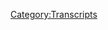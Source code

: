 {{DEFAULTSORT:
    #_TRANSCRIPT_0219:March 13, 2009
}}{{Transcript
    | title         = [[219: March 13, 2009]]
    | caption       = [https://knowledgefight.libsyn.com/knowledge-fight-march-13-2009 Listen to this episode on Libsyn]
    | episodeNumber = [[219: March 13, 2009|219]]
    | length        = 01:32:59
}}

{{MessageBox
    | header     = Warning: Bot Generated Content
    | text       = This transcript was automatically generated by transcription software and likely contains many mistakes and misattributions. Please check the audio for definitive quotes, attribution, and context.
    | image      = N3yvass4myg91.webp
    | imagewidth = 50px
    | id         = warning
}}

{{TranscriptBlock
    | name      = Unknown Speaker
    | timestamp = 00:00:00.000
    | text      = Andy in Kansas, you're on the air, thanks for holding.
}}

{{TranscriptBlock
    | name      = Unknown Speaker
    | timestamp = 00:00:04.080
    | text      = Hello Alex, I'm a first time caller, I'm a huge fan, I love your work.
}}

{{TranscriptBlock
    | name      = Unknown Speaker
    | timestamp = 00:00:07.280
    | text      = I love you.
}}

{{TranscriptBlock
    | name      = Unknown Speaker
    | timestamp = 00:00:07.780
    | text      = Hey everybody, welcome back to Knowledge Fight, I'm Dan.
}}

{{TranscriptBlock
    | name      = Unknown Speaker
    | timestamp = 00:00:10.240
    | text      = I'm Jordan.
}}

{{TranscriptBlock
    | name      = Unknown Speaker
    | timestamp = 00:00:10.740
    | text      = We're a couple dudes, like to sit around, drink novelty beverages, and talk a little bit about Alex Jones.
}}

{{TranscriptBlock
    | name      = Unknown Speaker
    | timestamp = 00:00:14.740
    | text      = Indeed we are, Dan. Dan?
}}

{{TranscriptBlock
    | name      = Unknown Speaker
    | timestamp = 00:00:16.940
    | text      = Yes sir.
}}

{{TranscriptBlock
    | name      = Unknown Speaker
    | timestamp = 00:00:18.140
    | text      = Can you name three cities in Australia?
}}

{{TranscriptBlock
    | name      = Unknown Speaker
    | timestamp = 00:00:20.640
    | text      = Yeah.
}}

{{TranscriptBlock
    | name      = Unknown Speaker
    | timestamp = 00:00:21.640
    | text      = Perth.
}}

{{TranscriptBlock
    | name      = Unknown Speaker
    | timestamp = 00:00:22.339
    | text      = Yep.
}}

{{TranscriptBlock
    | name      = Unknown Speaker
    | timestamp = 00:00:22.839
    | text      = Uh, Queensland.
}}

{{TranscriptBlock
    | name      = Unknown Speaker
    | timestamp = 00:00:24.039
    | text      = Okay.
}}

{{TranscriptBlock
    | name      = Unknown Speaker
    | timestamp = 00:00:24.539
    | text      = Oh, is that a...
}}

{{TranscriptBlock
    | name      = Unknown Speaker
    | timestamp = 00:00:25.899
    | text      = Is that...
}}

{{TranscriptBlock
    | name      = Unknown Speaker
    | timestamp = 00:00:26.399
    | text      = That might be...
}}

{{TranscriptBlock
    | name      = Unknown Speaker
    | timestamp = 00:00:26.899
    | text      = Uh...
}}

{{TranscriptBlock
    | name      = Unknown Speaker
    | timestamp = 00:00:28.000
    | text      = Uh...
}}

{{TranscriptBlock
    | name      = Unknown Speaker
    | timestamp = 00:00:28.500
    | text      = Uh, yeah, New South Wales.
}}

{{TranscriptBlock
    | name      = Unknown Speaker
    | timestamp = 00:00:30.899
    | text      = No, that's a good time.
}}

{{TranscriptBlock
    | name      = Unknown Speaker
    | timestamp = 00:00:31.399
    | text      = Okay.
}}

{{TranscriptBlock
    | name      = Unknown Speaker
    | timestamp = 00:00:31.899
    | text      = Ha ha ha ha ha ha ha ha ha.
}}

{{TranscriptBlock
    | name      = Unknown Speaker
    | timestamp = 00:00:33.899
    | text      = Perth, Melbourne, and Adelaide.
}}

{{TranscriptBlock
    | name      = Unknown Speaker
    | timestamp = 00:00:35.899
    | text      = Melbourne.
}}

{{TranscriptBlock
    | name      = Unknown Speaker
    | timestamp = 00:00:36.899
    | text      = Yeah, whatever, I'm an American.
}}

{{TranscriptBlock
    | name      = Unknown Speaker
    | timestamp = 00:00:38.899
    | text      = Sorry.
}}

{{TranscriptBlock
    | name      = Unknown Speaker
    | timestamp = 00:00:39.899
    | text      = Yeah, why, what do you ask, you ever been?
}}

{{TranscriptBlock
    | name      = Unknown Speaker
    | timestamp = 00:00:41.899
    | text      = I don't know, I've never been to Australia, I was thinking about, uh, I kinda like to go now.
}}

{{TranscriptBlock
    | name      = Unknown Speaker
    | timestamp = 00:00:45.399
    | text      = Yeah, I hear it's lovely, I don't know.
}}

{{TranscriptBlock
    | name      = Unknown Speaker
    | timestamp = 00:00:46.899
    | text      = I don't know.
}}

{{TranscriptBlock
    | name      = Unknown Speaker
    | timestamp = 00:00:47.399
    | text      = Cool.
}}

{{TranscriptBlock
    | name      = Unknown Speaker
    | timestamp = 00:00:47.899
    | text      = It's cold.
}}

{{TranscriptBlock
    | name      = Unknown Speaker
    | timestamp = 00:00:48.399
    | text      = Yeah, shout out.
}}

{{TranscriptBlock
    | name      = Unknown Speaker
    | timestamp = 00:00:48.899
    | text      = Anyways, I thought it would just be a fun little thing to see whether or not you can name three of them.
}}

{{TranscriptBlock
    | name      = Unknown Speaker
    | timestamp = 00:00:52.899
    | text      = Shout out to our Australian listeners and sorry that I've mixed up territories with cities, perhaps.
}}

{{TranscriptBlock
    | name      = Unknown Speaker
    | timestamp = 00:00:57.899
    | text      = I'm not entirely sure, that's my American coming out.
}}

{{TranscriptBlock
    | name      = Unknown Speaker
    | timestamp = 00:01:02.299
    | text      = Also, sorry about the political situation in, uh, your country, which I can actually, uh, pretty calmly say to every one of our listeners.
}}

{{TranscriptBlock
    | name      = Unknown Speaker
    | timestamp = 00:01:10.299
    | text      = Mhm.
}}

{{TranscriptBlock
    | name      = Unknown Speaker
    | timestamp = 00:01:10.799
    | text      = Sorry about that.
}}

{{TranscriptBlock
    | name      = Unknown Speaker
    | timestamp = 00:01:11.799
    | text      = Sorry.
}}

{{TranscriptBlock
    | name      = Unknown Speaker
    | timestamp = 00:01:12.299
    | text      = Sucks.
}}

{{TranscriptBlock
    | name      = Unknown Speaker
    | timestamp = 00:01:12.799
    | text      = But something I refuse to apologize for is how great I feel about our new donors.
}}

{{TranscriptBlock
    | name      = Unknown Speaker
    | timestamp = 00:01:18.299
    | text      = Ladies and gentlemen, I'd like to say thank you to a couple of people who have joined up and, uh, supported the show.
}}

{{TranscriptBlock
    | name      = Unknown Speaker
    | timestamp = 00:01:22.299
    | text      = They're very excited to say welcome aboard and thank you so much, Chris L. You are now a policy wonk.
}}

{{TranscriptBlock
    | name      = Unknown Speaker
    | timestamp = 00:01:29.299
    | text      = I'm a policy wonk.
}}

{{TranscriptBlock
    | name      = Unknown Speaker
    | timestamp = 00:01:30.799
    | text      = Thank you.
}}

{{TranscriptBlock
    | name      = Unknown Speaker
    | timestamp = 00:01:31.299
    | text      = Thank you so very much.
}}

{{TranscriptBlock
    | name      = Unknown Speaker
    | timestamp = 00:01:32.799
    | text      = Chris, thank you so much.
}}

{{TranscriptBlock
    | name      = Unknown Speaker
    | timestamp = 00:01:34.299
    | text      = Uh, and then, you know, got a, got a very exciting thing here.
}}

{{TranscriptBlock
    | name      = Unknown Speaker
    | timestamp = 00:01:38.799
    | text      = Someone has taken their donation and bumped it up.
}}

{{TranscriptBlock
    | name      = Unknown Speaker
    | timestamp = 00:01:41.299
    | text      = What?
}}

{{TranscriptBlock
    | name      = Unknown Speaker
    | timestamp = 00:01:41.799
    | text      = And now we have a new raptor princess.
}}

{{TranscriptBlock
    | name      = Unknown Speaker
    | timestamp = 00:01:43.799
    | text      = What?
}}

{{TranscriptBlock
    | name      = Unknown Speaker
    | timestamp = 00:01:44.299
    | text      = Give a shout out to.
}}

{{TranscriptBlock
    | name      = Unknown Speaker
    | timestamp = 00:01:45.299
    | text      = Oh shit.
}}

{{TranscriptBlock
    | name      = Unknown Speaker
    | timestamp = 00:01:45.799
    | text      = This is something very exciting and very special and I'd like to say.
}}

{{TranscriptBlock
    | name      = Unknown Speaker
    | timestamp = 00:01:48.799
    | text      = Okay, then I'm going to go to the bathroom and when I get back I assume.
}}

{{TranscriptBlock
    | name      = Unknown Speaker
    | timestamp = 00:01:51.799
    | text      = It'll be about done.
}}

{{TranscriptBlock
    | name      = Unknown Speaker
    | timestamp = 00:01:52.799
    | text      = Yeah.
}}

{{TranscriptBlock
    | name      = Unknown Speaker
    | timestamp = 00:01:53.299
    | text      = Uh, thank you so much.
}}

{{TranscriptBlock
    | name      = Unknown Speaker
    | timestamp = 00:01:54.799
    | text      = From the bottom of our hearts, uh, Jonathan M. You are now a raptor princess.
}}

{{TranscriptBlock
    | name      = Unknown Speaker
    | timestamp = 00:01:59.299
    | text      = I'm a policy wonk.
}}

{{TranscriptBlock
    | name      = Unknown Speaker
    | timestamp = 00:02:00.799
    | text      = Four stars.
}}

{{TranscriptBlock
    | name      = Unknown Speaker
    | timestamp = 00:02:01.799
    | text      = Go home to your mother and tell her you're brilliant.
}}

{{TranscriptBlock
    | name      = Unknown Speaker
    | timestamp = 00:02:03.799
    | text      = Someone, someone sodomized and sent me a bucket of poop.
}}

{{TranscriptBlock
    | name      = Unknown Speaker
    | timestamp = 00:02:06.299
    | text      = Daddy shark.
}}

{{TranscriptBlock
    | name      = Unknown Speaker
    | timestamp = 00:02:06.799
    | text      = Bop, bop, bop, bop, bop.
}}

{{TranscriptBlock
    | name      = Unknown Speaker
    | timestamp = 00:02:08.800
    | text      = Jar Jar Binks has a Caribbean black accent.
}}

{{TranscriptBlock
    | name      = Unknown Speaker
    | timestamp = 00:02:12.800
    | text      = He's a loser.
}}

{{TranscriptBlock
    | name      = Unknown Speaker
    | timestamp = 00:02:13.800
    | text      = Little, little kitty baby.
}}

{{TranscriptBlock
    | name      = Unknown Speaker
    | timestamp = 00:02:15.800
    | text      = I don't want to hate black people.
}}

{{TranscriptBlock
    | name      = Unknown Speaker
    | timestamp = 00:02:17.800
    | text      = I renounce Jesus Christ.
}}

{{TranscriptBlock
    | name      = Unknown Speaker
    | timestamp = 00:02:19.800
    | text      = I know how to read.
}}

{{TranscriptBlock
    | name      = Unknown Speaker
    | timestamp = 00:02:23.300
    | text      = I am out of control.
}}

{{TranscriptBlock
    | name      = Unknown Speaker
    | timestamp = 00:02:24.800
    | text      = I've never really seen a lot of white racism in my life.
}}

{{TranscriptBlock
    | name      = Unknown Speaker
    | timestamp = 00:02:27.300
    | text      = I really haven't.
}}

{{TranscriptBlock
    | name      = Unknown Speaker
    | timestamp = 00:02:28.300
    | text      = I bet you money there are few living black people that have been abused by white people
}}

{{TranscriptBlock
    | name      = Unknown Speaker
    | timestamp = 00:02:33.800
    | text      = as much as I have been abused by black people.
}}

{{TranscriptBlock
    | name      = Unknown Speaker
    | timestamp = 00:02:35.800
    | text      = Adolf Hitler, Joseph Stalin.
}}

{{TranscriptBlock
    | name      = Unknown Speaker
    | timestamp = 00:02:37.800
    | text      = Both those guys were complete badasses.
}}

{{TranscriptBlock
    | name      = Unknown Speaker
    | timestamp = 00:02:40.800
    | text      = Complete studs.
}}

{{TranscriptBlock
    | name      = Unknown Speaker
    | timestamp = 00:02:42.800
    | text      = Welcome to McDonald's.
}}

{{TranscriptBlock
    | name      = Unknown Speaker
    | timestamp = 00:02:43.800
    | text      = May I help you?
}}

{{TranscriptBlock
    | name      = Unknown Speaker
    | timestamp = 00:02:44.800
    | text      = I'm Bernie Sanders.
}}

{{TranscriptBlock
    | name      = Unknown Speaker
    | timestamp = 00:02:45.800
    | text      = Thank you so much, Jonathan.
}}

{{TranscriptBlock
    | name      = Unknown Speaker
    | timestamp = 00:02:46.800
    | text      = Thank you so much, Jonathan.
}}

{{TranscriptBlock
    | name      = Unknown Speaker
    | timestamp = 00:02:48.800
    | text      = If you out there would like to support the show and what we do, you can do that by going
}}

{{TranscriptBlock
    | name      = Unknown Speaker
    | timestamp = 00:02:51.800
    | text      = to our website, knowledgefight.com, clicking that support the show button.
}}

{{TranscriptBlock
    | name      = Unknown Speaker
    | timestamp = 00:02:54.800
    | text      = We would appreciate it oh so much.
}}

{{TranscriptBlock
    | name      = Unknown Speaker
    | timestamp = 00:02:56.800
    | text      = It'd be nice.
}}

{{TranscriptBlock
    | name      = Unknown Speaker
    | timestamp = 00:02:57.800
    | text      = Yeah, yeah.
}}

{{TranscriptBlock
    | name      = Unknown Speaker
    | timestamp = 00:02:58.800
    | text      = Because quite frankly, a niche boutique podcast about Alex Jones probably is not going to
}}

{{TranscriptBlock
    | name      = Unknown Speaker
    | timestamp = 00:03:02.800
    | text      = get commerce on our side.
}}

{{TranscriptBlock
    | name      = Unknown Speaker
    | timestamp = 00:03:04.800
    | text      = I mean, with the things that we talk about and the things that we say, I assume that
}}

{{TranscriptBlock
    | name      = Unknown Speaker
    | timestamp = 00:03:09.800
    | text      = all capitalist enterprises want to be a part of this.
}}

{{TranscriptBlock
    | name      = Unknown Speaker
    | timestamp = 00:03:12.800
    | text      = I feel like it would be hard to micro-target ads at our audience in any way.
}}

{{TranscriptBlock
    | name      = Unknown Speaker
    | timestamp = 00:03:19.800
    | text      = But be that as it may, it is what it is.
}}

{{TranscriptBlock
    | name      = Unknown Speaker
    | timestamp = 00:03:21.800
    | text      = We appreciate everybody oh so very much.
}}

{{TranscriptBlock
    | name      = Unknown Speaker
    | timestamp = 00:03:23.800
    | text      = Now, Jordan, today we are going back to the past.
}}

{{TranscriptBlock
    | name      = Unknown Speaker
    | timestamp = 00:03:26.800
    | text      = We are starting the week off in 2009, back on track in the investigation.
}}

{{TranscriptBlock
    | name      = Unknown Speaker
    | timestamp = 00:03:32.800
    | text      = Yes.
}}

{{TranscriptBlock
    | name      = Unknown Speaker
    | timestamp = 00:03:33.800
    | text      = And we know for a fact that the Soros mystery will not be solved any time soon.
}}

{{TranscriptBlock
    | name      = Unknown Speaker
    | timestamp = 00:03:39.800
    | text      = No, probably not for a year or two.
}}

{{TranscriptBlock
    | name      = Unknown Speaker
    | timestamp = 00:03:41.800
    | text      = Probably.
}}

{{TranscriptBlock
    | name      = Unknown Speaker
    | timestamp = 00:03:42.800
    | text      = So we got a long way to go.
}}

{{TranscriptBlock
    | name      = Unknown Speaker
    | timestamp = 00:03:43.800
    | text      = If you want to check out and come back and see what we're doing in the middle of 2019,
}}

{{TranscriptBlock
    | name      = Unknown Speaker
    | timestamp = 00:03:46.800
    | text      = maybe we'll have an answer for you.
}}

{{TranscriptBlock
    | name      = Unknown Speaker
    | timestamp = 00:03:47.800
    | text      = Yeah, still download the episode, but you don't need to listen to it.
}}

{{TranscriptBlock
    | name      = Unknown Speaker
    | timestamp = 00:03:51.800
    | text      = Wait until we're at a...
}}

{{TranscriptBlock
    | name      = Unknown Speaker
    | timestamp = 00:03:52.800
    | text      = But think about how much context there will be for the reveal when it finally does happen.
}}

{{TranscriptBlock
    | name      = Unknown Speaker
    | timestamp = 00:03:57.800
    | text      = Oh, it'll be amazing.
}}

{{TranscriptBlock
    | name      = Unknown Speaker
    | timestamp = 00:03:58.800
    | text      = Yeah, it'll be like the end of Dune.
}}

{{TranscriptBlock
    | name      = Unknown Speaker
    | timestamp = 00:03:59.800
    | text      = You've made it all the way through.
}}

{{TranscriptBlock
    | name      = Unknown Speaker
    | timestamp = 00:04:01.800
    | text      = I guess.
}}

{{TranscriptBlock
    | name      = Unknown Speaker
    | timestamp = 00:04:02.800
    | text      = I've never read Dune.
}}

{{TranscriptBlock
    | name      = Unknown Speaker
    | timestamp = 00:04:03.800
    | text      = Wait, what does that mean?
}}

{{TranscriptBlock
    | name      = Unknown Speaker
    | timestamp = 00:04:05.800
    | text      = It's just a big book, right?
}}

{{TranscriptBlock
    | name      = Unknown Speaker
    | timestamp = 00:04:06.800
    | text      = Isn't it pretty big?
}}

{{TranscriptBlock
    | name      = Unknown Speaker
    | timestamp = 00:04:07.800
    | text      = I remember when I was a kid being overwhelmed by the size of it.
}}

{{TranscriptBlock
    | name      = Unknown Speaker
    | timestamp = 00:04:10.800
    | text      = I'm like, I'll go infinite jest.
}}

{{TranscriptBlock
    | name      = Unknown Speaker
    | timestamp = 00:04:12.800
    | text      = No, it's a big book.
}}

{{TranscriptBlock
    | name      = Unknown Speaker
    | timestamp = 00:04:14.800
    | text      = I just wasn't sure.
}}

{{TranscriptBlock
    | name      = Unknown Speaker
    | timestamp = 00:04:15.800
    | text      = Wait, do you mean there's a sense of accomplishment or there's a context there?
}}

{{TranscriptBlock
    | name      = Unknown Speaker
    | timestamp = 00:04:19.800
    | text      = If you just read the last page, it's not going to be that great.
}}

{{TranscriptBlock
    | name      = Unknown Speaker
    | timestamp = 00:04:22.800
    | text      = But if you've read all of it, the last page is probably awesome.
}}

{{TranscriptBlock
    | name      = Unknown Speaker
    | timestamp = 00:04:24.800
    | text      = The last page actually is pretty great.
}}

{{TranscriptBlock
    | name      = Unknown Speaker
    | timestamp = 00:04:26.800
    | text      = I consider Infinite Jest and Dune to be two examples of books that most people haven't
}}

{{TranscriptBlock
    | name      = Unknown Speaker
    | timestamp = 00:04:32.800
    | text      = made it through.
}}

{{TranscriptBlock
    | name      = Unknown Speaker
    | timestamp = 00:04:33.800
    | text      = That just seems to me as sort of stereotypical examples.
}}

{{TranscriptBlock
    | name      = Unknown Speaker
    | timestamp = 00:04:36.800
    | text      = So that's why I used it and because you love Dune.
}}

{{TranscriptBlock
    | name      = Unknown Speaker
    | timestamp = 00:04:38.800
    | text      = Do you need to read the end of Infinite Jest?
}}

{{TranscriptBlock
    | name      = Unknown Speaker
    | timestamp = 00:04:41.800
    | text      = I don't know.
}}

{{TranscriptBlock
    | name      = Unknown Speaker
    | timestamp = 00:04:42.800
    | text      = I don't know.
}}

{{TranscriptBlock
    | name      = Unknown Speaker
    | timestamp = 00:04:43.800
    | text      = I think I kind of, I'm just, I don't want to be mean.
}}

{{TranscriptBlock
    | name      = Unknown Speaker
    | timestamp = 00:04:47.800
    | text      = I think I kind of got it.
}}

{{TranscriptBlock
    | name      = Unknown Speaker
    | timestamp = 00:04:49.800
    | text      = Sure.
}}

{{TranscriptBlock
    | name      = Unknown Speaker
    | timestamp = 00:04:50.800
    | text      = Like once he gets to the list of movies that the dude has been in, it's like, alright dude,
}}

{{TranscriptBlock
    | name      = Unknown Speaker
    | timestamp = 00:04:55.800
    | text      = I got you.
}}

{{TranscriptBlock
    | name      = Unknown Speaker
    | timestamp = 00:04:56.800
    | text      = Fair.
}}

{{TranscriptBlock
    | name      = Unknown Speaker
    | timestamp = 00:04:57.800
    | text      = So we're in 2009.
}}

{{TranscriptBlock
    | name      = Unknown Speaker
    | timestamp = 00:04:58.800
    | text      = We're going over March 13th, 2009 today.
}}

{{TranscriptBlock
    | name      = Unknown Speaker
    | timestamp = 00:05:01.800
    | text      = And this is a big old day in Alex Jones' history.
}}

{{TranscriptBlock
    | name      = Unknown Speaker
    | timestamp = 00:05:05.800
    | text      = We're doing one day in 2009.
}}

{{TranscriptBlock
    | name      = Unknown Speaker
    | timestamp = 00:05:07.800
    | text      = We are.
}}

{{TranscriptBlock
    | name      = Unknown Speaker
    | timestamp = 00:05:08.800
    | text      = We've always done like two or three days.
}}

{{TranscriptBlock
    | name      = Unknown Speaker
    | timestamp = 00:05:09.800
    | text      = We tried to, but I know I mentioned last week that this episode was kind of difficult for
}}

{{TranscriptBlock
    | name      = Unknown Speaker
    | timestamp = 00:05:13.800
    | text      = me because he brings up a number of things that led me down roads of research.
}}

{{TranscriptBlock
    | name      = Unknown Speaker
    | timestamp = 00:05:17.800
    | text      = So I didn't want to take too many, too much content lest we end up in a discussion about
}}

{{TranscriptBlock
    | name      = Unknown Speaker
    | timestamp = 00:05:23.800
    | text      = something and we end up with a six hour episode on our hands.
}}

{{TranscriptBlock
    | name      = Unknown Speaker
    | timestamp = 00:05:26.800
    | text      = Yeah.
}}

{{TranscriptBlock
    | name      = Unknown Speaker
    | timestamp = 00:05:27.800
    | text      = So one day will suffice because there's a lot of meat to get into.
}}

{{TranscriptBlock
    | name      = Unknown Speaker
    | timestamp = 00:05:30.800
    | text      = And then on top of that, there's something you need to know.
}}

{{TranscriptBlock
    | name      = Unknown Speaker
    | timestamp = 00:05:33.800
    | text      = Boy, I tell you, things are crazy around here.
}}

{{TranscriptBlock
    | name      = Unknown Speaker
    | timestamp = 00:05:37.800
    | text      = Chuck Norris told me he'd come on the show any time that he'd been listening for many
}}

{{TranscriptBlock
    | name      = Unknown Speaker
    | timestamp = 00:05:42.800
    | text      = years.
}}

{{TranscriptBlock
    | name      = Unknown Speaker
    | timestamp = 00:05:43.800
    | text      = First time I had him on late last year.
}}

{{TranscriptBlock
    | name      = Unknown Speaker
    | timestamp = 00:05:47.800
    | text      = And I just hadn't thought to call him or email him since he was on with us.
}}

{{TranscriptBlock
    | name      = Unknown Speaker
    | timestamp = 00:05:55.399
    | text      = And then I got blindsided with this big announcement that he might run for the president of Texas
}}

{{TranscriptBlock
    | name      = Unknown Speaker
    | timestamp = 00:06:00.480
    | text      = and that both parties are controlled by elite groups and that the IRS is a fraud.
}}

{{TranscriptBlock
    | name      = Unknown Speaker
    | timestamp = 00:06:06.120
    | text      = And when I heard Glenn Beck was involved, that's just one of the hosts that's involved.
}}

{{TranscriptBlock
    | name      = Unknown Speaker
    | timestamp = 00:06:11.480
    | text      = You know, I don't have a very high view of Beck because he said Ron Paul supporters need
}}

{{TranscriptBlock
    | name      = Unknown Speaker
    | timestamp = 00:06:14.920
    | text      = to have the army used against him and are terrorists and now he's backed off of that.
}}

{{TranscriptBlock
    | name      = Unknown Speaker
    | timestamp = 00:06:19.639
    | text      = But he mixes a lot of propaganda in what he does.
}}

{{TranscriptBlock
    | name      = Unknown Speaker
    | timestamp = 00:06:21.639
    | text      = So I was at the end of the show and Chuck Norris confirmed that Chuck Norris had said
}}

{{TranscriptBlock
    | name      = Unknown Speaker
    | timestamp = 00:06:25.279
    | text      = these things, was having this big simulcast today at five o'clock Eastern.
}}

{{TranscriptBlock
    | name      = Unknown Speaker
    | timestamp = 00:06:30.800
    | text      = I should have had him at the bottom of it.
}}

{{TranscriptBlock
    | name      = Unknown Speaker
    | timestamp = 00:06:32.199
    | text      = So I went in and emailed Chuck and I left at about six.
}}

{{TranscriptBlock
    | name      = Unknown Speaker
    | timestamp = 00:06:38.079
    | text      = Boom.
}}

{{TranscriptBlock
    | name      = Unknown Speaker
    | timestamp = 00:06:39.079
    | text      = He emailed right back.
}}

{{TranscriptBlock
    | name      = Unknown Speaker
    | timestamp = 00:06:40.079
    | text      = We missed the email saying, yeah, I'd love to come on tomorrow at one o'clock.
}}

{{TranscriptBlock
    | name      = Unknown Speaker
    | timestamp = 00:06:44.680
    | text      = Is good for me?
}}

{{TranscriptBlock
    | name      = Unknown Speaker
    | timestamp = 00:06:45.680
    | text      = Is that good for you?
}}

{{TranscriptBlock
    | name      = Unknown Speaker
    | timestamp = 00:06:46.680
    | text      = Hi, Alex.
}}

{{TranscriptBlock
    | name      = Unknown Speaker
    | timestamp = 00:06:47.680
    | text      = I'm not busy.
}}

{{TranscriptBlock
    | name      = Unknown Speaker
    | timestamp = 00:06:48.680
    | text      = So this leads to about a two minute Alex on air meeting where he's talking to his staff
}}

{{TranscriptBlock
    | name      = Unknown Speaker
    | timestamp = 00:06:54.439
    | text      = about how like we really got to get these emails together.
}}

{{TranscriptBlock
    | name      = Unknown Speaker
    | timestamp = 00:06:57.279
    | text      = I understand.
}}

{{TranscriptBlock
    | name      = Unknown Speaker
    | timestamp = 00:06:58.279
    | text      = I left at six yesterday.
}}

{{TranscriptBlock
    | name      = Unknown Speaker
    | timestamp = 00:07:01.079
    | text      = He emailed back at six oh two.
}}

{{TranscriptBlock
    | name      = Unknown Speaker
    | timestamp = 00:07:02.920
    | text      = I could have goddamn Chuck Norris on my show right now.
}}

{{TranscriptBlock
    | name      = Unknown Speaker
    | timestamp = 00:07:06.040
    | text      = If one of you motherfuckers had answered that email, I'm furious about it cause I'm in limbo
}}

{{TranscriptBlock
    | name      = Unknown Speaker
    | timestamp = 00:07:10.939
    | text      = right now.
}}

{{TranscriptBlock
    | name      = Unknown Speaker
    | timestamp = 00:07:11.939
    | text      = I tried to write him back this morning, but I haven't heard back.
}}

{{TranscriptBlock
    | name      = Unknown Speaker
    | timestamp = 00:07:14.279
    | text      = I'm on air now.
}}

{{TranscriptBlock
    | name      = Unknown Speaker
    | timestamp = 00:07:15.279
    | text      = What am I going to do that now?
}}

{{TranscriptBlock
    | name      = Unknown Speaker
    | timestamp = 00:07:16.839
    | text      = Come on man.
}}

{{TranscriptBlock
    | name      = Unknown Speaker
    | timestamp = 00:07:18.180
    | text      = Come on man.
}}

{{TranscriptBlock
    | name      = Unknown Speaker
    | timestamp = 00:07:19.180
    | text      = If you leave your work at the office, I get it.
}}

{{TranscriptBlock
    | name      = Unknown Speaker
    | timestamp = 00:07:22.360
    | text      = It's six oh two.
}}

{{TranscriptBlock
    | name      = Unknown Speaker
    | timestamp = 00:07:23.439
    | text      = Let me tell you something.
}}

{{TranscriptBlock
    | name      = Unknown Speaker
    | timestamp = 00:07:24.439
    | text      = You don't check those emails after work.
}}

{{TranscriptBlock
    | name      = Unknown Speaker
    | timestamp = 00:07:26.319
    | text      = When I was an accountant.
}}

{{TranscriptBlock
    | name      = Unknown Speaker
    | timestamp = 00:07:27.319
    | text      = Yes.
}}

{{TranscriptBlock
    | name      = Unknown Speaker
    | timestamp = 00:07:28.319
    | text      = But if I was trying to book Chuck Norris, no, I'm checking my work email if Chuck Norris
}}

{{TranscriptBlock
    | name      = Unknown Speaker
    | timestamp = 00:07:32.879
    | text      = is going to hit me up and be like, I'm going to come roundhouse, kick some information
}}

{{TranscriptBlock
    | name      = Unknown Speaker
    | timestamp = 00:07:36.660
    | text      = at you.
}}

{{TranscriptBlock
    | name      = Unknown Speaker
    | timestamp = 00:07:37.660
    | text      = I don't know.
}}

{{TranscriptBlock
    | name      = Unknown Speaker
    | timestamp = 00:07:38.660
    | text      = I just want to, I feel like Chuck already was the president of Texas as like a metaphorical
}}

{{TranscriptBlock
    | name      = Unknown Speaker
    | timestamp = 00:07:47.920
    | text      = concept.
}}

{{TranscriptBlock
    | name      = Unknown Speaker
    | timestamp = 00:07:48.920
    | text      = That's not a, that's not a real thing.
}}

{{TranscriptBlock
    | name      = Unknown Speaker
    | timestamp = 00:07:50.639
    | text      = But he did want to wear a jet pack in an episode of Walker, Texas.
}}

{{TranscriptBlock
    | name      = Unknown Speaker
    | timestamp = 00:07:54.839
    | text      = That's true.
}}

{{TranscriptBlock
    | name      = Unknown Speaker
    | timestamp = 00:07:55.839
    | text      = So he is my president.
}}

{{TranscriptBlock
    | name      = Unknown Speaker
    | timestamp = 00:07:59.040
    | text      = I also, I will say spoiler alert.
}}

{{TranscriptBlock
    | name      = Unknown Speaker
    | timestamp = 00:08:01.240
    | text      = Chuck Norris does show up on this show on this episode and it's great.
}}

{{TranscriptBlock
    | name      = Unknown Speaker
    | timestamp = 00:08:07.079
    | text      = But one thing that pisses me off so much is that Alex doesn't play the Walker, Texas Ranger
}}

{{TranscriptBlock
    | name      = Unknown Speaker
    | timestamp = 00:08:11.480
    | text      = theme to play him onto the show because it would be perfect for him.
}}

{{TranscriptBlock
    | name      = Unknown Speaker
    | timestamp = 00:08:15.399
    | text      = That's rude.
}}

{{TranscriptBlock
    | name      = Unknown Speaker
    | timestamp = 00:08:16.399
    | text      = When the eyes of the ranger are upon you, any wrong you do, he's gonna see.
}}

{{TranscriptBlock
    | name      = Unknown Speaker
    | timestamp = 00:08:22.639
    | text      = Play the theme song from Sidekicks.
}}

{{TranscriptBlock
    | name      = Unknown Speaker
    | timestamp = 00:08:24.480
    | text      = When you're in Texas, look behind you.
}}

{{TranscriptBlock
    | name      = Unknown Speaker
    | timestamp = 00:08:26.120
    | text      = That's my jam right there.
}}

{{TranscriptBlock
    | name      = Unknown Speaker
    | timestamp = 00:08:27.319
    | text      = River Phoenix?
}}

{{TranscriptBlock
    | name      = Unknown Speaker
    | timestamp = 00:08:28.319
    | text      = That's where the ranger's gonna be.
}}

{{TranscriptBlock
    | name      = Unknown Speaker
    | timestamp = 00:08:30.920
    | text      = When you're in Texas, look behind you.
}}

{{TranscriptBlock
    | name      = Unknown Speaker
    | timestamp = 00:08:34.879
    | text      = I love that theme song.
}}

{{TranscriptBlock
    | name      = Unknown Speaker
    | timestamp = 00:08:37.320
    | text      = Back when me and Nikki gifts lived together back in Missouri, he was going through a bit
}}

{{TranscriptBlock
    | name      = Unknown Speaker
    | timestamp = 00:08:40.700
    | text      = of a Walker, Texas ranger phase.
}}

{{TranscriptBlock
    | name      = Unknown Speaker
    | timestamp = 00:08:43.960
    | text      = I reject those words entirely.
}}

{{TranscriptBlock
    | name      = Unknown Speaker
    | timestamp = 00:08:45.519
    | text      = You ended up watching a Walker, Texas ranger phase?
}}

{{TranscriptBlock
    | name      = Unknown Speaker
    | timestamp = 00:08:48.559
    | text      = There's a lot of value in that show, man.
}}

{{TranscriptBlock
    | name      = Unknown Speaker
    | timestamp = 00:08:50.240
    | text      = There's a lot of really, yeah.
}}

{{TranscriptBlock
    | name      = Unknown Speaker
    | timestamp = 00:08:52.340
    | text      = It's up there with Matlock, MacGyver.
}}

{{TranscriptBlock
    | name      = Unknown Speaker
    | timestamp = 00:08:55.240
    | text      = I think in terms of those shows, you can just watch all of them and they're all the same.
}}

{{TranscriptBlock
    | name      = Unknown Speaker
    | timestamp = 00:09:00.879
    | text      = They're all awesome.
}}

{{TranscriptBlock
    | name      = Unknown Speaker
    | timestamp = 00:09:02.559
    | text      = Anyway, Chuck Norris is gonna show up a little bit later.
}}

{{TranscriptBlock
    | name      = Unknown Speaker
    | timestamp = 00:09:07.120
    | text      = Wasn't that show just essentially kung fu, but if it was a Texas ranger?
}}

{{TranscriptBlock
    | name      = Unknown Speaker
    | timestamp = 00:09:11.240
    | text      = Right, yeah.
}}

{{TranscriptBlock
    | name      = Unknown Speaker
    | timestamp = 00:09:12.240
    | text      = And he's behind you.
}}

{{TranscriptBlock
    | name      = Unknown Speaker
    | timestamp = 00:09:13.240
    | text      = Oh, he's behind you?
}}

{{TranscriptBlock
    | name      = Unknown Speaker
    | timestamp = 00:09:14.440
    | text      = Always.
}}

{{TranscriptBlock
    | name      = Unknown Speaker
    | timestamp = 00:09:15.440
    | text      = He doesn't make me feel comfortable.
}}

{{TranscriptBlock
    | name      = Unknown Speaker
    | timestamp = 00:09:16.440
    | text      = If you're in Texas, turn around.
}}

{{TranscriptBlock
    | name      = Unknown Speaker
    | timestamp = 00:09:18.799
    | text      = He's behind you.
}}

{{TranscriptBlock
    | name      = Unknown Speaker
    | timestamp = 00:09:19.799
    | text      = Hey, Jordan.
}}

{{TranscriptBlock
    | name      = Unknown Speaker
    | timestamp = 00:09:20.799
    | text      = Hold on.
}}

{{TranscriptBlock
    | name      = Unknown Speaker
    | timestamp = 00:09:21.799
    | text      = There's the president of Texas behind me.
}}

{{TranscriptBlock
    | name      = Unknown Speaker
    | timestamp = 00:09:24.240
    | text      = We gotta run.
}}

{{TranscriptBlock
    | name      = Unknown Speaker
    | timestamp = 00:09:25.240
    | text      = Yeah.
}}

{{TranscriptBlock
    | name      = Unknown Speaker
    | timestamp = 00:09:26.240
    | text      = Oh, yeah.
}}

{{TranscriptBlock
    | name      = Unknown Speaker
    | timestamp = 00:09:27.240
    | text      = Anyway, the reason that Alex wanted to have Chuck Norris on is that he's caught wind of
}}

{{TranscriptBlock
    | name      = Unknown Speaker
    | timestamp = 00:09:31.000
    | text      = the fact that he is going to do a episode of Glenn Beck.
}}

{{TranscriptBlock
    | name      = Unknown Speaker
    | timestamp = 00:09:35.240
    | text      = And there's-
}}

{{TranscriptBlock
    | name      = Unknown Speaker
    | timestamp = 00:09:36.240
    | text      = Oh, he's gotta scoop him.
}}

{{TranscriptBlock
    | name      = Unknown Speaker
    | timestamp = 00:09:37.240
    | text      = There's talk that Norris is going to make a big announcement on this Glenn Beck episode.
}}

{{TranscriptBlock
    | name      = Unknown Speaker
    | timestamp = 00:09:42.840
    | text      = And so of course, you're absolutely right.
}}

{{TranscriptBlock
    | name      = Unknown Speaker
    | timestamp = 00:09:44.639
    | text      = He just wants to scoop Glenn Beck.
}}

{{TranscriptBlock
    | name      = Unknown Speaker
    | timestamp = 00:09:46.399
    | text      = Yeah, of course.
}}

{{TranscriptBlock
    | name      = Unknown Speaker
    | timestamp = 00:09:47.399
    | text      = He's petty and mad about this.
}}

{{TranscriptBlock
    | name      = Unknown Speaker
    | timestamp = 00:09:49.600
    | text      = So he has not talked to Chuck Norris at all for like six months.
}}

{{TranscriptBlock
    | name      = Unknown Speaker
    | timestamp = 00:09:54.519
    | text      = Conceivably since the last time he mentions in that clip there.
}}

{{TranscriptBlock
    | name      = Unknown Speaker
    | timestamp = 00:09:57.440
    | text      = Yeah, yeah, yeah.
}}

{{TranscriptBlock
    | name      = Unknown Speaker
    | timestamp = 00:09:58.440
    | text      = And then all the blue, he gets an email from Chuck or he emails Chuck.
}}

{{TranscriptBlock
    | name      = Unknown Speaker
    | timestamp = 00:10:03.620
    | text      = He reached out to Chuck.
}}

{{TranscriptBlock
    | name      = Unknown Speaker
    | timestamp = 00:10:04.620
    | text      = So he finds out that Chuck is gonna be on Glenn Beck's show and he's shooting out an
}}

{{TranscriptBlock
    | name      = Unknown Speaker
    | timestamp = 00:10:08.320
    | text      = email ASAP.
}}

{{TranscriptBlock
    | name      = Unknown Speaker
    | timestamp = 00:10:09.320
    | text      = Oh, yeah.
}}

{{TranscriptBlock
    | name      = Unknown Speaker
    | timestamp = 00:10:10.320
    | text      = And then he gets a response two minutes later, but he misses the response.
}}

{{TranscriptBlock
    | name      = Unknown Speaker
    | timestamp = 00:10:14.080
    | text      = So now he's panicking on air like, Beck is going to take this one from me.
}}

{{TranscriptBlock
    | name      = Unknown Speaker
    | timestamp = 00:10:18.120
    | text      = What am I going to do?
}}

{{TranscriptBlock
    | name      = Unknown Speaker
    | timestamp = 00:10:19.159
    | text      = But little does he realize there's a decent chance that he's already taped that appearance
}}

{{TranscriptBlock
    | name      = Unknown Speaker
    | timestamp = 00:10:23.600
    | text      = on Glenn Beck.
}}

{{TranscriptBlock
    | name      = Unknown Speaker
    | timestamp = 00:10:24.600
    | text      = Of course.
}}

{{TranscriptBlock
    | name      = Unknown Speaker
    | timestamp = 00:10:25.600
    | text      = Because I don't think it's live to air.
}}

{{TranscriptBlock
    | name      = Unknown Speaker
    | timestamp = 00:10:26.600
    | text      = Glenn Beck is always live.
}}

{{TranscriptBlock
    | name      = Unknown Speaker
    | timestamp = 00:10:28.919
    | text      = And let me just put the pin in this.
}}

{{TranscriptBlock
    | name      = Unknown Speaker
    | timestamp = 00:10:31.919
    | text      = There is no scoop.
}}

{{TranscriptBlock
    | name      = Unknown Speaker
    | timestamp = 00:10:34.200
    | text      = Alex thinks it's something like he's going to announce he's running for president of
}}

{{TranscriptBlock
    | name      = Unknown Speaker
    | timestamp = 00:10:37.320
    | text      = Texas.
}}

{{TranscriptBlock
    | name      = Unknown Speaker
    | timestamp = 00:10:38.320
    | text      = Texas should secede.
}}

{{TranscriptBlock
    | name      = Unknown Speaker
    | timestamp = 00:10:40.000
    | text      = Something like that.
}}

{{TranscriptBlock
    | name      = Unknown Speaker
    | timestamp = 00:10:41.080
    | text      = Because that's what really bad presumptive media has started throwing around.
}}

{{TranscriptBlock
    | name      = Unknown Speaker
    | timestamp = 00:10:44.960
    | text      = Yeah, yeah, yeah.
}}

{{TranscriptBlock
    | name      = Unknown Speaker
    | timestamp = 00:10:45.960
    | text      = A lot of the blogs that Alex gets his information from have been like, is Chuck Norris going
}}

{{TranscriptBlock
    | name      = Unknown Speaker
    | timestamp = 00:10:49.639
    | text      = to be the one who brings us back?
}}

{{TranscriptBlock
    | name      = Unknown Speaker
    | timestamp = 00:10:51.559
    | text      = That sort of thing.
}}

{{TranscriptBlock
    | name      = Unknown Speaker
    | timestamp = 00:10:52.559
    | text      = He's going to be the one who brings us back some Bowflexes.
}}

{{TranscriptBlock
    | name      = Unknown Speaker
    | timestamp = 00:10:55.159
    | text      = Certainly.
}}

{{TranscriptBlock
    | name      = Unknown Speaker
    | timestamp = 00:10:56.159
    | text      = So Alex wants the scoop really badly.
}}

{{TranscriptBlock
    | name      = Unknown Speaker
    | timestamp = 00:11:00.279
    | text      = Here's a clip of him just really expressing how like, I need to get him on before he talks
}}

{{TranscriptBlock
    | name      = Unknown Speaker
    | timestamp = 00:11:04.480
    | text      = to Glenn Beck.
}}

{{TranscriptBlock
    | name      = Unknown Speaker
    | timestamp = 00:11:05.480
    | text      = Yeah, yeah, yeah.
}}

{{TranscriptBlock
    | name      = Unknown Speaker
    | timestamp = 00:11:06.480
    | text      = So we'll see if Chuck Norris is going to be on the show today.
}}

{{TranscriptBlock
    | name      = Unknown Speaker
    | timestamp = 00:11:09.320
    | text      = I mean, they said, yes, we'll come on.
}}

{{TranscriptBlock
    | name      = Unknown Speaker
    | timestamp = 00:11:12.080
    | text      = Yes, is this time?
}}

{{TranscriptBlock
    | name      = Unknown Speaker
    | timestamp = 00:11:13.080
    | text      = Good.
}}

{{TranscriptBlock
    | name      = Unknown Speaker
    | timestamp = 00:11:14.080
    | text      = But they're so busy.
}}

{{TranscriptBlock
    | name      = Unknown Speaker
    | timestamp = 00:11:15.080
    | text      = Who knows with two hours notice if that will happen, because obviously I can have him on
}}

{{TranscriptBlock
    | name      = Unknown Speaker
    | timestamp = 00:11:22.000
    | text      = next week.
}}

{{TranscriptBlock
    | name      = Unknown Speaker
    | timestamp = 00:11:23.000
    | text      = He's not busy, dude.
}}

{{TranscriptBlock
    | name      = Unknown Speaker
    | timestamp = 00:11:24.000
    | text      = I can have him on this Sunday, but I want him on ahead of this simulcast today.
}}

{{TranscriptBlock
    | name      = Unknown Speaker
    | timestamp = 00:11:31.679
    | text      = Because he's talking about very, very exciting, very, very dynamic, extremely interesting
}}

{{TranscriptBlock
    | name      = Unknown Speaker
    | timestamp = 00:11:36.360
    | text      = things right now.
}}

{{TranscriptBlock
    | name      = Unknown Speaker
    | timestamp = 00:11:38.659
    | text      = That's where these blogs are.
}}

{{TranscriptBlock
    | name      = Unknown Speaker
    | timestamp = 00:11:40.519
    | text      = And you know, Chuck Norris is probably going around and making Chuck Norris fact jokes.
}}

{{TranscriptBlock
    | name      = Unknown Speaker
    | timestamp = 00:11:47.440
    | text      = I think he's doing a lot of that.
}}

{{TranscriptBlock
    | name      = Unknown Speaker
    | timestamp = 00:11:49.120
    | text      = I think in 2009, he's doing a lot of leaning into that.
}}

{{TranscriptBlock
    | name      = Unknown Speaker
    | timestamp = 00:11:52.320
    | text      = No, no, no, no.
}}

{{TranscriptBlock
    | name      = Unknown Speaker
    | timestamp = 00:11:53.320
    | text      = Isn't he legally prohibited from making those jokes?
}}

{{TranscriptBlock
    | name      = Unknown Speaker
    | timestamp = 00:11:56.000
    | text      = Is this a Chuck Norris fact?
}}

{{TranscriptBlock
    | name      = Unknown Speaker
    | timestamp = 00:12:01.879
    | text      = I seem to recall around this time, a big part of his PR strategy was really embracing those
}}

{{TranscriptBlock
    | name      = Unknown Speaker
    | timestamp = 00:12:09.120
    | text      = jokes.
}}

{{TranscriptBlock
    | name      = Unknown Speaker
    | timestamp = 00:12:10.120
    | text      = Yeah.
}}

{{TranscriptBlock
    | name      = Unknown Speaker
    | timestamp = 00:12:11.120
    | text      = It's a fun little meme.
}}

{{TranscriptBlock
    | name      = Unknown Speaker
    | timestamp = 00:12:13.559
    | text      = That's nice.
}}

{{TranscriptBlock
    | name      = Unknown Speaker
    | timestamp = 00:12:14.559
    | text      = Chuck Norris does things.
}}

{{TranscriptBlock
    | name      = Unknown Speaker
    | timestamp = 00:12:15.919
    | text      = Congratulations, everybody.
}}

{{TranscriptBlock
    | name      = Unknown Speaker
    | timestamp = 00:12:17.159
    | text      = We did it.
}}

{{TranscriptBlock
    | name      = Unknown Speaker
    | timestamp = 00:12:18.159
    | text      = Yeah.
}}

{{TranscriptBlock
    | name      = Unknown Speaker
    | timestamp = 00:12:19.159
    | text      = In this next clip, we get back to one of the narratives that's been really robust in this
}}

{{TranscriptBlock
    | name      = Unknown Speaker
    | timestamp = 00:12:23.039
    | text      = March 2009 period of time, and that of course is the MIAC document, the document about the
}}

{{TranscriptBlock
    | name      = Unknown Speaker
    | timestamp = 00:12:30.480
    | text      = modern militia movement.
}}

{{TranscriptBlock
    | name      = Unknown Speaker
    | timestamp = 00:12:31.960
    | text      = Oh, those white supremacists.
}}

{{TranscriptBlock
    | name      = Unknown Speaker
    | timestamp = 00:12:33.679
    | text      = They're great, not bad.
}}

{{TranscriptBlock
    | name      = Unknown Speaker
    | timestamp = 00:12:34.879
    | text      = The one that Alex misunderstands much like a junior high student who has not come to
}}

{{TranscriptBlock
    | name      = Unknown Speaker
    | timestamp = 00:12:40.559
    | text      = class might, and he lies more about it in this next clip.
}}

{{TranscriptBlock
    | name      = Unknown Speaker
    | timestamp = 00:12:44.539
    | text      = Two days ago, we broke the news and published the full document with phone numbers to the
}}

{{TranscriptBlock
    | name      = Unknown Speaker
    | timestamp = 00:12:49.360
    | text      = Missouri State Police with a standard, it was just an update, standard material that
}}

{{TranscriptBlock
    | name      = Unknown Speaker
    | timestamp = 00:12:58.639
    | text      = the fusion centers, the feds have set up to brainwash the police and military are receiving
}}

{{TranscriptBlock
    | name      = Unknown Speaker
    | timestamp = 00:13:05.519
    | text      = at all the states.
}}

{{TranscriptBlock
    | name      = Unknown Speaker
    | timestamp = 00:13:06.519
    | text      = And they're moving the military into the same buildings with the state police, local police
}}

{{TranscriptBlock
    | name      = Unknown Speaker
    | timestamp = 00:13:09.879
    | text      = in every regional area, four to five county areas and in all the big cities.
}}

{{TranscriptBlock
    | name      = Unknown Speaker
    | timestamp = 00:13:13.679
    | text      = Are they also renovating?
}}

{{TranscriptBlock
    | name      = Unknown Speaker
    | timestamp = 00:13:15.279
    | text      = And then about 12 hours later, the next morning, because we called that afternoon and they
}}

{{TranscriptBlock
    | name      = Unknown Speaker
    | timestamp = 00:13:19.720
    | text      = said that the captains and sergeants and lieutenants and colonels were out calling the state police
}}

{{TranscriptBlock
    | name      = Unknown Speaker
    | timestamp = 00:13:27.720
    | text      = in Missouri.
}}

{{TranscriptBlock
    | name      = Unknown Speaker
    | timestamp = 00:13:28.720
    | text      = We did call them that day.
}}

{{TranscriptBlock
    | name      = Unknown Speaker
    | timestamp = 00:13:29.720
    | text      = We did talk to them yesterday morning and we put out on air that phone numbers, additional
}}

{{TranscriptBlock
    | name      = Unknown Speaker
    | timestamp = 00:13:34.440
    | text      = phone numbers and the names of the state police at the Office of Intelligence with the Missouri
}}

{{TranscriptBlock
    | name      = Unknown Speaker
    | timestamp = 00:13:39.720
    | text      = State Highway Patrol and the governor's office that put this out.
}}

{{TranscriptBlock
    | name      = Unknown Speaker
    | timestamp = 00:13:44.600
    | text      = So I mean, we gave you the names and they wouldn't come on air and we said, call them.
}}

{{TranscriptBlock
    | name      = Unknown Speaker
    | timestamp = 00:13:47.799
    | text      = People have been calling them and I see them passing boards.
}}

{{TranscriptBlock
    | name      = Unknown Speaker
    | timestamp = 00:13:49.840
    | text      = Yeah, I talked to Captain Hall and I talked to Captain Holtz and we talked to them and
}}

{{TranscriptBlock
    | name      = Unknown Speaker
    | timestamp = 00:13:53.799
    | text      = they confirmed they put this out.
}}

{{TranscriptBlock
    | name      = Unknown Speaker
    | timestamp = 00:13:55.679
    | text      = So the disinfo operatives are all over the web posting this saying, I'm a liar, it's
}}

{{TranscriptBlock
    | name      = Unknown Speaker
    | timestamp = 00:13:59.759
    | text      = not real.
}}

{{TranscriptBlock
    | name      = Unknown Speaker
    | timestamp = 00:14:01.000
    | text      = Alex is missing the point.
}}

{{TranscriptBlock
    | name      = Unknown Speaker
    | timestamp = 00:14:02.679
    | text      = It is real, but what it says isn't what he says.
}}

{{TranscriptBlock
    | name      = Unknown Speaker
    | timestamp = 00:14:05.840
    | text      = He's making that elementary logical fallacy that he makes about the idea that, just to
}}

{{TranscriptBlock
    | name      = Unknown Speaker
    | timestamp = 00:14:13.039
    | text      = drive it home again, the idea of this document saying that people who are in terrorist leaning
}}

{{TranscriptBlock
    | name      = Unknown Speaker
    | timestamp = 00:14:19.179
    | text      = militias often are supporters of Ron Paul does not mean if you are a Ron Paul supporter,
}}

{{TranscriptBlock
    | name      = Unknown Speaker
    | timestamp = 00:14:26.320
    | text      = you are suspicious to me of being in one of these groups.
}}

{{TranscriptBlock
    | name      = Unknown Speaker
    | timestamp = 00:14:29.440
    | text      = Right.
}}

{{TranscriptBlock
    | name      = Unknown Speaker
    | timestamp = 00:14:30.440
    | text      = I mean, it does now.
}}

{{TranscriptBlock
    | name      = Unknown Speaker
    | timestamp = 00:14:31.440
    | text      = He believes that those two statements are equivalent and that's how he's reporting this.
}}

{{TranscriptBlock
    | name      = Unknown Speaker
    | timestamp = 00:14:35.799
    | text      = That's the part that he thinks disinfo agents are saying, you're wrong about this.
}}

{{TranscriptBlock
    | name      = Unknown Speaker
    | timestamp = 00:14:41.480
    | text      = And instead what he's choosing to respond to is as if what they're saying is this isn't
}}

{{TranscriptBlock
    | name      = Unknown Speaker
    | timestamp = 00:14:45.799
    | text      = real.
}}

{{TranscriptBlock
    | name      = Unknown Speaker
    | timestamp = 00:14:46.799
    | text      = No, it is.
}}

{{TranscriptBlock
    | name      = Unknown Speaker
    | timestamp = 00:14:47.799
    | text      = I've called them.
}}

{{TranscriptBlock
    | name      = Unknown Speaker
    | timestamp = 00:14:48.799
    | text      = It is real.
}}

{{TranscriptBlock
    | name      = Unknown Speaker
    | timestamp = 00:14:49.799
    | text      = He's just lying about what it is.
}}

{{TranscriptBlock
    | name      = Unknown Speaker
    | timestamp = 00:14:51.799
    | text      = So it makes the next clip all the more funny when we realize that there's that lie in place.
}}

{{TranscriptBlock
    | name      = Unknown Speaker
    | timestamp = 00:14:57.500
    | text      = I can't handle it sometimes that people say we exaggerate when nine times out of 10, it's
}}

{{TranscriptBlock
    | name      = Unknown Speaker
    | timestamp = 00:15:03.960
    | text      = the other way around.
}}

{{TranscriptBlock
    | name      = Unknown Speaker
    | timestamp = 00:15:04.960
    | text      = No, we lie about it.
}}

{{TranscriptBlock
    | name      = Unknown Speaker
    | timestamp = 00:15:06.320
    | text      = Yeah, about 10% of the time we end up overestimating what's happening with something.
}}

{{TranscriptBlock
    | name      = Unknown Speaker
    | timestamp = 00:15:11.399
    | text      = But most of the time, I mean, probably more than 90%, it's far worse than we say.
}}

{{TranscriptBlock
    | name      = Unknown Speaker
    | timestamp = 00:15:15.320
    | text      = No.
}}

{{TranscriptBlock
    | name      = Unknown Speaker
    | timestamp = 00:15:16.320
    | text      = It's far worse than we say.
}}

{{TranscriptBlock
    | name      = Unknown Speaker
    | timestamp = 00:15:17.759
    | text      = How could it be?
}}

{{TranscriptBlock
    | name      = Unknown Speaker
    | timestamp = 00:15:18.759
    | text      = He's holding restraint, Dan.
}}

{{TranscriptBlock
    | name      = Unknown Speaker
    | timestamp = 00:15:23.360
    | text      = He is keeping himself under control for your benefit, otherwise he could cause a mass panic.
}}

{{TranscriptBlock
    | name      = Unknown Speaker
    | timestamp = 00:15:30.200
    | text      = What if there were a billion people on the border, Dan?
}}

{{TranscriptBlock
    | name      = Unknown Speaker
    | timestamp = 00:15:34.419
    | text      = His narratives right now, like in 2009, involve a shadowy group of all powerful, super rich
}}

{{TranscriptBlock
    | name      = Unknown Speaker
    | timestamp = 00:15:42.080
    | text      = individuals that are all working together and their plan is any day now, they're going
}}

{{TranscriptBlock
    | name      = Unknown Speaker
    | timestamp = 00:15:46.980
    | text      = to collapse the dollar so you can't buy food.
}}

{{TranscriptBlock
    | name      = Unknown Speaker
    | timestamp = 00:15:50.240
    | text      = And when civil unrest breaks out, they have camps built everywhere to put people in forcefully.
}}

{{TranscriptBlock
    | name      = Unknown Speaker
    | timestamp = 00:15:55.399
    | text      = Anybody who talks up, they're going to put them in the camps.
}}

{{TranscriptBlock
    | name      = Unknown Speaker
    | timestamp = 00:15:58.100
    | text      = And at that point, once they have mollified the population, they will release bioweapons
}}

{{TranscriptBlock
    | name      = Unknown Speaker
    | timestamp = 00:16:02.879
    | text      = to kill 80% of the population, at which point I guess the rest of the people who survive
}}

{{TranscriptBlock
    | name      = Unknown Speaker
    | timestamp = 00:16:07.820
    | text      = will be feudal serfs to these globalists who have armored redoubts.
}}

{{TranscriptBlock
    | name      = Unknown Speaker
    | timestamp = 00:16:12.440
    | text      = And then I guess kill the rest of them.
}}

{{TranscriptBlock
    | name      = Unknown Speaker
    | timestamp = 00:16:14.240
    | text      = I don't know.
}}

{{TranscriptBlock
    | name      = Unknown Speaker
    | timestamp = 00:16:15.480
    | text      = But how could he not be like that?
}}

{{TranscriptBlock
    | name      = Unknown Speaker
    | timestamp = 00:16:18.799
    | text      = At least they're not punching us all in the dick.
}}

{{TranscriptBlock
    | name      = Unknown Speaker
    | timestamp = 00:16:21.019
    | text      = He's trying to say here, like, that's what he talks about 90% of the time.
}}

{{TranscriptBlock
    | name      = Unknown Speaker
    | timestamp = 00:16:25.320
    | text      = So 90% of the time, it's worse than he said.
}}

{{TranscriptBlock
    | name      = Unknown Speaker
    | timestamp = 00:16:27.340
    | text      = It's worse than that.
}}

{{TranscriptBlock
    | name      = Unknown Speaker
    | timestamp = 00:16:28.340
    | text      = It is worse than that.
}}

{{TranscriptBlock
    | name      = Unknown Speaker
    | timestamp = 00:16:30.059
    | text      = At least they're not punching everybody in the dick.
}}

{{TranscriptBlock
    | name      = Unknown Speaker
    | timestamp = 00:16:32.419
    | text      = That's actually part of the FEMA camp welcome committee.
}}

{{TranscriptBlock
    | name      = Unknown Speaker
    | timestamp = 00:16:35.679
    | text      = Oh, well then fuck it can't get worse than that.
}}

{{TranscriptBlock
    | name      = Unknown Speaker
    | timestamp = 00:16:38.279
    | text      = All the people, FEMA, all the federal emergency management agents around, they take you to
}}

{{TranscriptBlock
    | name      = Unknown Speaker
    | timestamp = 00:16:43.600
    | text      = the camp and on your way in the door, one good one.
}}

{{TranscriptBlock
    | name      = Unknown Speaker
    | timestamp = 00:16:45.559
    | text      = They just give you one good one right in the nuts.
}}

{{TranscriptBlock
    | name      = Unknown Speaker
    | timestamp = 00:16:48.440
    | text      = That's just adding insult to injury.
}}

{{TranscriptBlock
    | name      = Unknown Speaker
    | timestamp = 00:16:49.919
    | text      = But it's because they hate masculinity.
}}

{{TranscriptBlock
    | name      = Unknown Speaker
    | timestamp = 00:16:51.559
    | text      = Oh, well then I guess it's fine.
}}

{{TranscriptBlock
    | name      = Unknown Speaker
    | timestamp = 00:16:54.360
    | text      = Sure.
}}

{{TranscriptBlock
    | name      = Unknown Speaker
    | timestamp = 00:16:55.799
    | text      = So that's foolish and silly.
}}

{{TranscriptBlock
    | name      = Unknown Speaker
    | timestamp = 00:16:58.639
    | text      = But in this next clip, we get to sort of the beginning of one of the bits of meat that
}}

{{TranscriptBlock
    | name      = Unknown Speaker
    | timestamp = 00:17:04.039
    | text      = he's going to be talking about here in the show.
}}

{{TranscriptBlock
    | name      = Unknown Speaker
    | timestamp = 00:17:06.480
    | text      = And this is actually super complicated, and I hope that I'm able to adequately break this
}}

{{TranscriptBlock
    | name      = Unknown Speaker
    | timestamp = 00:17:11.640
    | text      = down, but I'll also probably need to stress that you should ask questions if you're confused.
}}

{{TranscriptBlock
    | name      = Unknown Speaker
    | timestamp = 00:17:17.559
    | text      = Because this is a bit complicated.
}}

{{TranscriptBlock
    | name      = Unknown Speaker
    | timestamp = 00:17:19.359
    | text      = Anyway, here's the first clip of Alex talking about a secret group that are globalists.
}}

{{TranscriptBlock
    | name      = Unknown Speaker
    | timestamp = 00:17:32.039
    | text      = The Bush family, the Harrimans, the JP Morgans and others, on record, loved Hitler.
}}

{{TranscriptBlock
    | name      = Unknown Speaker
    | timestamp = 00:17:37.839
    | text      = I mean, right before he got elected, they loved him.
}}

{{TranscriptBlock
    | name      = Unknown Speaker
    | timestamp = 00:17:41.200
    | text      = And the reason they loved him was, the Milner group, the most powerful group out of the
}}

{{TranscriptBlock
    | name      = Unknown Speaker
    | timestamp = 00:17:45.319
    | text      = Bank of England that runs our Federal Reserve, they are, look, they're smart.
}}

{{TranscriptBlock
    | name      = Unknown Speaker
    | timestamp = 00:17:51.680
    | text      = I mean, these people are geniuses.
}}

{{TranscriptBlock
    | name      = Unknown Speaker
    | timestamp = 00:17:52.680
    | text      = That's why they're in control, but they're evil.
}}

{{TranscriptBlock
    | name      = Unknown Speaker
    | timestamp = 00:17:54.759
    | text      = They're evil geniuses.
}}

{{TranscriptBlock
    | name      = Unknown Speaker
    | timestamp = 00:17:55.759
    | text      = Well, that's no good.
}}

{{TranscriptBlock
    | name      = Unknown Speaker
    | timestamp = 00:17:56.759
    | text      = What are we doing today, Pinky?
}}

{{TranscriptBlock
    | name      = Unknown Speaker
    | timestamp = 00:17:58.039
    | text      = The same thing we do every day, conquer the world.
}}

{{TranscriptBlock
    | name      = Unknown Speaker
    | timestamp = 00:18:02.380
    | text      = So you don't need to ask...
}}

{{TranscriptBlock
    | name      = Unknown Speaker
    | timestamp = 00:18:03.480
    | text      = They're not even trying anymore.
}}

{{TranscriptBlock
    | name      = Unknown Speaker
    | timestamp = 00:18:04.759
    | text      = They're just doing it.
}}

{{TranscriptBlock
    | name      = Unknown Speaker
    | timestamp = 00:18:05.759
    | text      = You don't need to ask any questions about Pinky and the Brain.
}}

{{TranscriptBlock
    | name      = Unknown Speaker
    | timestamp = 00:18:08.319
    | text      = How can you...
}}

{{TranscriptBlock
    | name      = Unknown Speaker
    | timestamp = 00:18:09.319
    | text      = His impressions are still bad back then, which is good to note.
}}

{{TranscriptBlock
    | name      = Unknown Speaker
    | timestamp = 00:18:11.759
    | text      = If you don't say, try to conquer the world, how can you do it every day?
}}

{{TranscriptBlock
    | name      = Unknown Speaker
    | timestamp = 00:18:16.039
    | text      = How can you conquer the world anew every day?
}}

{{TranscriptBlock
    | name      = Unknown Speaker
    | timestamp = 00:18:18.640
    | text      = Well, there's a new world to conquer every time you wake up, sir.
}}

{{TranscriptBlock
    | name      = Unknown Speaker
    | timestamp = 00:18:22.000
    | text      = Oh, but that seems like it would get boring.
}}

{{TranscriptBlock
    | name      = Unknown Speaker
    | timestamp = 00:18:24.440
    | text      = Like, wouldn't you...
}}

{{TranscriptBlock
    | name      = Unknown Speaker
    | timestamp = 00:18:25.440
    | text      = Eventually, you'd have to be like, uh, we're going to conquer the world again?
}}

{{TranscriptBlock
    | name      = Unknown Speaker
    | timestamp = 00:18:29.799
    | text      = See, you see it as boring.
}}

{{TranscriptBlock
    | name      = Unknown Speaker
    | timestamp = 00:18:31.079
    | text      = I see it as like something you'd see on a motivational poster.
}}

{{TranscriptBlock
    | name      = Unknown Speaker
    | timestamp = 00:18:34.160
    | text      = Every new day brings a new world to conquer.
}}

{{TranscriptBlock
    | name      = Unknown Speaker
    | timestamp = 00:18:37.279
    | text      = It's a new age-y aphorism.
}}

{{TranscriptBlock
    | name      = Unknown Speaker
    | timestamp = 00:18:38.759
    | text      = Conquer the world, baby.
}}

{{TranscriptBlock
    | name      = Unknown Speaker
    | timestamp = 00:18:40.039
    | text      = So in the middle of this episode here, Alex is launching into an impromptu history lesson,
}}

{{TranscriptBlock
    | name      = Unknown Speaker
    | timestamp = 00:18:45.039
    | text      = which offers us a rare chance to gain context clues as to where he's getting his information
}}

{{TranscriptBlock
    | name      = Unknown Speaker
    | timestamp = 00:18:49.119
    | text      = from.
}}

{{TranscriptBlock
    | name      = Unknown Speaker
    | timestamp = 00:18:50.119
    | text      = In this case, because he mentions the Milner group in that clip that we just played, there
}}

{{TranscriptBlock
    | name      = Unknown Speaker
    | timestamp = 00:18:54.640
    | text      = can be literally no doubt where he's getting his information from, because there's only
}}

{{TranscriptBlock
    | name      = Unknown Speaker
    | timestamp = 00:18:58.660
    | text      = one source.
}}

{{TranscriptBlock
    | name      = Unknown Speaker
    | timestamp = 00:19:00.279
    | text      = Part of this is because most scholars, many of them, don't believe that the Milner group,
}}

{{TranscriptBlock
    | name      = Unknown Speaker
    | timestamp = 00:19:04.160
    | text      = conceived of as a formal body, actually ever existed.
}}

{{TranscriptBlock
    | name      = Unknown Speaker
    | timestamp = 00:19:07.279
    | text      = Or if it's just a name that's been given to a group of like-minded friends who would meet
}}

{{TranscriptBlock
    | name      = Unknown Speaker
    | timestamp = 00:19:12.079
    | text      = and work together in the British establishment in the early 1900s.
}}

{{TranscriptBlock
    | name      = Unknown Speaker
    | timestamp = 00:19:17.119
    | text      = All of the information about the Milner group and the name itself comes from two books by
}}

{{TranscriptBlock
    | name      = Unknown Speaker
    | timestamp = 00:19:20.720
    | text      = Carol Quigley, The Anglo-American Establishment and Tragedy and Hope.
}}

{{TranscriptBlock
    | name      = Unknown Speaker
    | timestamp = 00:19:25.279
    | text      = In the books, Professor Quigley lays out what he's researched about these groups that operated
}}

{{TranscriptBlock
    | name      = Unknown Speaker
    | timestamp = 00:19:29.460
    | text      = behind the scenes, and he's concluded that groups like the Round Table Group, the Society
}}

{{TranscriptBlock
    | name      = Unknown Speaker
    | timestamp = 00:19:34.160
    | text      = of the Elect, and the Association of Helpers were all in fact elements of the same group
}}

{{TranscriptBlock
    | name      = Unknown Speaker
    | timestamp = 00:19:38.759
    | text      = which he's titled the Milner group.
}}

{{TranscriptBlock
    | name      = Unknown Speaker
    | timestamp = 00:19:40.599
    | text      = I assume the League of Extraordinary Gentlemen was in there as well?
}}

{{TranscriptBlock
    | name      = Unknown Speaker
    | timestamp = 00:19:43.920
    | text      = Absolutely.
}}

{{TranscriptBlock
    | name      = Unknown Speaker
    | timestamp = 00:19:44.920
    | text      = Yeah, okay.
}}

{{TranscriptBlock
    | name      = Unknown Speaker
    | timestamp = 00:19:45.920
    | text      = Quatermain?
}}

{{TranscriptBlock
    | name      = Unknown Speaker
    | timestamp = 00:19:46.920
    | text      = Yep.
}}

{{TranscriptBlock
    | name      = Unknown Speaker
    | timestamp = 00:19:47.920
    | text      = Gotta have Quatermain in there.
}}

{{TranscriptBlock
    | name      = Unknown Speaker
    | timestamp = 00:19:48.920
    | text      = He's actually going to be more relevant than you think.
}}

{{TranscriptBlock
    | name      = Unknown Speaker
    | timestamp = 00:19:50.039
    | text      = Isn't Sean Connery just Sean Connery in the League of Extraordinary Gentlemen?
}}

{{TranscriptBlock
    | name      = Unknown Speaker
    | timestamp = 00:19:53.559
    | text      = Yeah, he wasn't trying too hard.
}}

{{TranscriptBlock
    | name      = Unknown Speaker
    | timestamp = 00:19:54.960
    | text      = He didn't have a character, right?
}}

{{TranscriptBlock
    | name      = Unknown Speaker
    | timestamp = 00:19:56.160
    | text      = He was just Sean Connery playing himself.
}}

{{TranscriptBlock
    | name      = Unknown Speaker
    | timestamp = 00:19:58.000
    | text      = Yeah, yeah.
}}

{{TranscriptBlock
    | name      = Unknown Speaker
    | timestamp = 00:19:59.000
    | text      = I famously fell asleep in that movie.
}}

{{TranscriptBlock
    | name      = Unknown Speaker
    | timestamp = 00:20:00.240
    | text      = Oh, did you?
}}

{{TranscriptBlock
    | name      = Unknown Speaker
    | timestamp = 00:20:01.240
    | text      = Yep.
}}

{{TranscriptBlock
    | name      = Unknown Speaker
    | timestamp = 00:20:02.240
    | text      = Everyone knows it.
}}

{{TranscriptBlock
    | name      = Unknown Speaker
    | timestamp = 00:20:03.240
    | text      = I famously fell asleep.
}}

{{TranscriptBlock
    | name      = Unknown Speaker
    | timestamp = 00:20:04.240
    | text      = You know what happened there?
}}

{{TranscriptBlock
    | name      = Unknown Speaker
    | timestamp = 00:20:05.240
    | text      = It was on Hollywood Reporter.
}}

{{TranscriptBlock
    | name      = Unknown Speaker
    | timestamp = 00:20:06.240
    | text      = You know what happened there?
}}

{{TranscriptBlock
    | name      = Unknown Speaker
    | timestamp = 00:20:07.240
    | text      = I thought I had a story about falling asleep in that movie.
}}

{{TranscriptBlock
    | name      = Unknown Speaker
    | timestamp = 00:20:12.359
    | text      = But no, you just fell asleep during that movie.
}}

{{TranscriptBlock
    | name      = Unknown Speaker
    | timestamp = 00:20:14.599
    | text      = Completely.
}}

{{TranscriptBlock
    | name      = Unknown Speaker
    | timestamp = 00:20:15.599
    | text      = Very boring story.
}}

{{TranscriptBlock
    | name      = Unknown Speaker
    | timestamp = 00:20:16.759
    | text      = So the Milner group is named after Alfred Milner, who's alleged to have started the
}}

{{TranscriptBlock
    | name      = Unknown Speaker
    | timestamp = 00:20:22.519
    | text      = group with Cecil Rhodes in 1891.
}}

{{TranscriptBlock
    | name      = Unknown Speaker
    | timestamp = 00:20:25.319
    | text      = The story presented in Quigley's work is an interesting one, but from what I can tell,
}}

{{TranscriptBlock
    | name      = Unknown Speaker
    | timestamp = 00:20:29.299
    | text      = it's something that lacks backing support from a lot of other scholarship.
}}

{{TranscriptBlock
    | name      = Unknown Speaker
    | timestamp = 00:20:32.680
    | text      = Milner himself offers this statement in his introduction to the Anglo-American establishment.
}}

{{TranscriptBlock
    | name      = Unknown Speaker
    | timestamp = 00:20:36.880
    | text      = Quote, naturally it's not possible for an outsider to write about a secret group without
}}

{{TranscriptBlock
    | name      = Unknown Speaker
    | timestamp = 00:20:41.000
    | text      = falling into errors.
}}

{{TranscriptBlock
    | name      = Unknown Speaker
    | timestamp = 00:20:42.440
    | text      = There are undoubtedly errors in what follows.
}}

{{TranscriptBlock
    | name      = Unknown Speaker
    | timestamp = 00:20:45.119
    | text      = I feel also that there are a few misstatements of facts, except in one most difficult matter.
}}

{{TranscriptBlock
    | name      = Unknown Speaker
    | timestamp = 00:20:50.960
    | text      = Okay.
}}

{{TranscriptBlock
    | name      = Unknown Speaker
    | timestamp = 00:20:51.960
    | text      = He does say there are few misstatements of facts, so he's trying to say they're only
}}

{{TranscriptBlock
    | name      = Unknown Speaker
    | timestamp = 00:20:56.680
    | text      = a couple.
}}

{{TranscriptBlock
    | name      = Unknown Speaker
    | timestamp = 00:20:57.680
    | text      = Yeah, yeah, yeah.
}}

{{TranscriptBlock
    | name      = Unknown Speaker
    | timestamp = 00:20:58.680
    | text      = Except in one most difficult matter.
}}

{{TranscriptBlock
    | name      = Unknown Speaker
    | timestamp = 00:21:00.559
    | text      = The difficulty arises from the problem of knowing just who is and who is not a member
}}

{{TranscriptBlock
    | name      = Unknown Speaker
    | timestamp = 00:21:04.579
    | text      = of the group, since membership may not be a formal matter, but based rather on frequent
}}

{{TranscriptBlock
    | name      = Unknown Speaker
    | timestamp = 00:21:08.720
    | text      = social association, and since the frequency of such association varies from time to time
}}

{{TranscriptBlock
    | name      = Unknown Speaker
    | timestamp = 00:21:13.359
    | text      = and from person to person.
}}

{{TranscriptBlock
    | name      = Unknown Speaker
    | timestamp = 00:21:14.839
    | text      = It's not always easy to say who's in the group and who is not.
}}

{{TranscriptBlock
    | name      = Unknown Speaker
    | timestamp = 00:21:18.220
    | text      = That's a big caveat.
}}

{{TranscriptBlock
    | name      = Unknown Speaker
    | timestamp = 00:21:19.380
    | text      = It is.
}}

{{TranscriptBlock
    | name      = Unknown Speaker
    | timestamp = 00:21:20.380
    | text      = It's a pretty big caveat.
}}

{{TranscriptBlock
    | name      = Unknown Speaker
    | timestamp = 00:21:21.380
    | text      = It's almost like you don't know who's in the group.
}}

{{TranscriptBlock
    | name      = Unknown Speaker
    | timestamp = 00:21:24.720
    | text      = I got the broad strokes of it and some major players who were definitely behind the scenes
}}

{{TranscriptBlock
    | name      = Unknown Speaker
    | timestamp = 00:21:29.779
    | text      = and in front of the scenes, deeply involved in British foreign policy, colonialism in
}}

{{TranscriptBlock
    | name      = Unknown Speaker
    | timestamp = 00:21:37.079
    | text      = the early 1900s, 100 percent, but then a lot of the conclusions that can be jumped to are
}}

{{TranscriptBlock
    | name      = Unknown Speaker
    | timestamp = 00:21:42.000
    | text      = based on assumptions of who is or is not an associate of these groups, or if these groups
}}

{{TranscriptBlock
    | name      = Unknown Speaker
    | timestamp = 00:21:46.519
    | text      = are even, in essence, a unified front, or if there's just like, oh, this one group is
}}

{{TranscriptBlock
    | name      = Unknown Speaker
    | timestamp = 00:21:53.640
    | text      = they do X, this other group does Y, but sometimes their goals align a little bit and it may
}}

{{TranscriptBlock
    | name      = Unknown Speaker
    | timestamp = 00:22:00.400
    | text      = appear that they're working together when in fact they are discrete separate groups.
}}

{{TranscriptBlock
    | name      = Unknown Speaker
    | timestamp = 00:22:05.200
    | text      = There's a difficulty about this, but for most of I haven't read all of this book because
}}

{{TranscriptBlock
    | name      = Unknown Speaker
    | timestamp = 00:22:10.039
    | text      = it's long, but I've read a bunch of it and from what I can tell, it reads like a scholarly
}}

{{TranscriptBlock
    | name      = Unknown Speaker
    | timestamp = 00:22:16.559
    | text      = book, and it doesn't seem like he's making too many leaps from what I've read.
}}

{{TranscriptBlock
    | name      = Unknown Speaker
    | timestamp = 00:22:21.519
    | text      = A lot of it seems plausible.
}}

{{TranscriptBlock
    | name      = Unknown Speaker
    | timestamp = 00:22:24.519
    | text      = I just don't like any book that opens with a preemptive, sure, I didn't tell the truth
}}

{{TranscriptBlock
    | name      = Unknown Speaker
    | timestamp = 00:22:30.039
    | text      = there, but that's because you can't know the truth.
}}

{{TranscriptBlock
    | name      = Unknown Speaker
    | timestamp = 00:22:32.519
    | text      = Sure, it is tough, and it is couched in a like, how could I possibly tell the truth
}}

{{TranscriptBlock
    | name      = Unknown Speaker
    | timestamp = 00:22:37.720
    | text      = to all of this?
}}

{{TranscriptBlock
    | name      = Unknown Speaker
    | timestamp = 00:22:38.720
    | text      = I tried, and so there's a little bit of meh about that, but now interestingly, Alex Jones
}}

{{TranscriptBlock
    | name      = Unknown Speaker
    | timestamp = 00:22:44.039
    | text      = almost certainly never read either of these books because they don't say what Alex says
}}

{{TranscriptBlock
    | name      = Unknown Speaker
    | timestamp = 00:22:47.740
    | text      = they do.
}}

{{TranscriptBlock
    | name      = Unknown Speaker
    | timestamp = 00:22:48.740
    | text      = What?
}}

{{TranscriptBlock
    | name      = Unknown Speaker
    | timestamp = 00:22:49.740
    | text      = The other thing that's probably the same thing as Alex is The Naked Capitalist, a 1970 book
}}

{{TranscriptBlock
    | name      = Unknown Speaker
    | timestamp = 00:22:53.599
    | text      = by your buddy W. Cleon Skousen.
}}

{{TranscriptBlock
    | name      = Unknown Speaker
    | timestamp = 00:22:56.500
    | text      = Love him.
}}

{{TranscriptBlock
    | name      = Unknown Speaker
    | timestamp = 00:22:57.500
    | text      = Which is little more than an attempt to distort Quigley's text to assert things he never said.
}}

{{TranscriptBlock
    | name      = Unknown Speaker
    | timestamp = 00:23:02.400
    | text      = Quigley has said of Skousen's book, quote, Skousen's book is full of misrepresentations
}}

{{TranscriptBlock
    | name      = Unknown Speaker
    | timestamp = 00:23:07.119
    | text      = and factual errors.
}}

{{TranscriptBlock
    | name      = Unknown Speaker
    | timestamp = 00:23:08.359
    | text      = He claims that I've written of a conspiracy of the super rich who are pro-communist and
}}

{{TranscriptBlock
    | name      = Unknown Speaker
    | timestamp = 00:23:12.640
    | text      = wish to take over the world and that I'm a member of this group.
}}

{{TranscriptBlock
    | name      = Unknown Speaker
    | timestamp = 00:23:15.759
    | text      = He goes on to say that that's not the case.
}}

{{TranscriptBlock
    | name      = Unknown Speaker
    | timestamp = 00:23:16.759
    | text      = He jumped, he jumped into the whole like, he obviously he was lying about it because
}}

{{TranscriptBlock
    | name      = Unknown Speaker
    | timestamp = 00:23:23.319
    | text      = how else could he know this information were he not a member of this group?
}}

{{TranscriptBlock
    | name      = Unknown Speaker
    | timestamp = 00:23:27.799
    | text      = Well, and one of the big pieces of Carol Quigley's worldview is he's describing these groups
}}

{{TranscriptBlock
    | name      = Unknown Speaker
    | timestamp = 00:23:36.299
    | text      = and that they, they had the influence that they had at the time that they had it.
}}

{{TranscriptBlock
    | name      = Unknown Speaker
    | timestamp = 00:23:41.680
    | text      = But that influence had largely deteriorated by the 1940s.
}}

{{TranscriptBlock
    | name      = Unknown Speaker
    | timestamp = 00:23:46.599
    | text      = And Carol Quigley, his work when it's being used by Skousen, he says that no, they never
}}

{{TranscriptBlock
    | name      = Unknown Speaker
    | timestamp = 00:23:54.000
    | text      = stopped and they didn't just have some influence, they had all of the influence.
}}

{{TranscriptBlock
    | name      = Unknown Speaker
    | timestamp = 00:23:59.599
    | text      = And so in order to make that make sense, W. Cleon Skousen in The Naked Capitalist argues
}}

{{TranscriptBlock
    | name      = Unknown Speaker
    | timestamp = 00:24:05.400
    | text      = that Carol Quigley is a part of these groups and this partial revelation is hiding the
}}

{{TranscriptBlock
    | name      = Unknown Speaker
    | timestamp = 00:24:11.640
    | text      = real truth, which is what Cleon Skousen would put into the world and what Alex Jones pretends
}}

{{TranscriptBlock
    | name      = Unknown Speaker
    | timestamp = 00:24:18.160
    | text      = is what is in Quigley's book when it's not.
}}

{{TranscriptBlock
    | name      = Unknown Speaker
    | timestamp = 00:24:20.440
    | text      = So it's almost like Skousen is saying that the East India Tea Company is actually still
}}

{{TranscriptBlock
    | name      = Unknown Speaker
    | timestamp = 00:24:27.480
    | text      = in operation and has been running all tea this entire time.
}}

{{TranscriptBlock
    | name      = Unknown Speaker
    | timestamp = 00:24:32.640
    | text      = You could, yeah.
}}

{{TranscriptBlock
    | name      = Unknown Speaker
    | timestamp = 00:24:33.640
    | text      = That's essentially what he's saying.
}}

{{TranscriptBlock
    | name      = Unknown Speaker
    | timestamp = 00:24:34.640
    | text      = It's fairly similar.
}}

{{TranscriptBlock
    | name      = Unknown Speaker
    | timestamp = 00:24:36.640
    | text      = So Quigley's Tragedy and Hope only had a printing of about 8,000 copies, mostly because it's
}}

{{TranscriptBlock
    | name      = Unknown Speaker
    | timestamp = 00:24:41.440
    | text      = a dense as shit 1,300-page book that no publisher would expect to move copies of.
}}

{{TranscriptBlock
    | name      = Unknown Speaker
    | timestamp = 00:24:47.039
    | text      = Enter W. Cleon Skousen, who selectively quoted about 30 pages worth of random snippets, added
}}

{{TranscriptBlock
    | name      = Unknown Speaker
    | timestamp = 00:24:52.640
    | text      = in about 90 extra pages of anti-communist propaganda and conjecture, and now you have
}}

{{TranscriptBlock
    | name      = Unknown Speaker
    | timestamp = 00:24:57.460
    | text      = a book with market appeal.
}}

{{TranscriptBlock
    | name      = Unknown Speaker
    | timestamp = 00:24:59.160
    | text      = He claimed a year after printing that he sold over 55,000 copies and he was being distributed
}}

{{TranscriptBlock
    | name      = Unknown Speaker
    | timestamp = 00:25:04.319
    | text      = through the Liberty Lobby.
}}

{{TranscriptBlock
    | name      = Unknown Speaker
    | timestamp = 00:25:06.000
    | text      = If you don't recall, the Liberty Lobby was the anti-Semitic outlet founded by outright
}}

{{TranscriptBlock
    | name      = Unknown Speaker
    | timestamp = 00:25:10.000
    | text      = segregationist Holocaust denier and likely Nazi admirer Willis Carto.
}}

{{TranscriptBlock
    | name      = Unknown Speaker
    | timestamp = 00:25:14.799
    | text      = Carto helped found the Populist Party, who fielded David Duke as their presidential nominee
}}

{{TranscriptBlock
    | name      = Unknown Speaker
    | timestamp = 00:25:18.920
    | text      = in 1988.
}}

{{TranscriptBlock
    | name      = Unknown Speaker
    | timestamp = 00:25:20.480
    | text      = Through the Liberty Lobby, Carto published The Spotlight, which was literally created
}}

{{TranscriptBlock
    | name      = Unknown Speaker
    | timestamp = 00:25:24.660
    | text      = specifically for the purpose of, quote, mobilizing the public opinion against Jews.
}}

{{TranscriptBlock
    | name      = Unknown Speaker
    | timestamp = 00:25:29.720
    | text      = He sought to use his publication to fan the flames of anti-government groups and nativists
}}

{{TranscriptBlock
    | name      = Unknown Speaker
    | timestamp = 00:25:33.880
    | text      = in order that they come together against their real enemy, in quotes.
}}

{{TranscriptBlock
    | name      = Unknown Speaker
    | timestamp = 00:25:37.920
    | text      = Jews.
}}

{{TranscriptBlock
    | name      = Unknown Speaker
    | timestamp = 00:25:38.920
    | text      = Right.
}}

{{TranscriptBlock
    | name      = Unknown Speaker
    | timestamp = 00:25:39.920
    | text      = He also wrote communism, the United Nations, internationalism, and the moral decline accompanying
}}

{{TranscriptBlock
    | name      = Unknown Speaker
    | timestamp = 00:25:44.559
    | text      = liberalism.
}}

{{TranscriptBlock
    | name      = Unknown Speaker
    | timestamp = 00:25:45.559
    | text      = Right.
}}

{{TranscriptBlock
    | name      = Unknown Speaker
    | timestamp = 00:25:46.559
    | text      = Right, right, right.
}}

{{TranscriptBlock
    | name      = Unknown Speaker
    | timestamp = 00:25:47.559
    | text      = Which are all things that he believes are essentially a Jew-backed conspiracy.
}}

{{TranscriptBlock
    | name      = Unknown Speaker
    | timestamp = 00:25:49.640
    | text      = Gotcha.
}}

{{TranscriptBlock
    | name      = Unknown Speaker
    | timestamp = 00:25:50.640
    | text      = Gotcha.
}}

{{TranscriptBlock
    | name      = Unknown Speaker
    | timestamp = 00:25:51.640
    | text      = So you start to see a little bit of a picture here.
}}

{{TranscriptBlock
    | name      = Unknown Speaker
    | timestamp = 00:25:53.079
    | text      = In essence, Alex Jones has molded his life around the absolute misrepresentation of Carol
}}

{{TranscriptBlock
    | name      = Unknown Speaker
    | timestamp = 00:25:57.359
    | text      = Quigley's work, which was published to demonize communists and bankers, in quotes, and it
}}

{{TranscriptBlock
    | name      = Unknown Speaker
    | timestamp = 00:26:02.400
    | text      = was published, produced, and promoted by Holocaust deniers who made their life's work demonizing
}}

{{TranscriptBlock
    | name      = Unknown Speaker
    | timestamp = 00:26:07.500
    | text      = Jews.
}}

{{TranscriptBlock
    | name      = Unknown Speaker
    | timestamp = 00:26:08.500
    | text      = Yeah.
}}

{{TranscriptBlock
    | name      = Unknown Speaker
    | timestamp = 00:26:09.500
    | text      = So you are going to move more copies if you call it Harry Potter and the Milner Group.
}}

{{TranscriptBlock
    | name      = Unknown Speaker
    | timestamp = 00:26:13.519
    | text      = That is going to happen.
}}

{{TranscriptBlock
    | name      = Unknown Speaker
    | timestamp = 00:26:14.519
    | text      = Sure.
}}

{{TranscriptBlock
    | name      = Unknown Speaker
    | timestamp = 00:26:15.519
    | text      = Yeah.
}}

{{TranscriptBlock
    | name      = Unknown Speaker
    | timestamp = 00:26:16.519
    | text      = But you see that Alex is getting this from W. Cleon Skousen.
}}

{{TranscriptBlock
    | name      = Unknown Speaker
    | timestamp = 00:26:20.039
    | text      = Yeah, of course.
}}

{{TranscriptBlock
    | name      = Unknown Speaker
    | timestamp = 00:26:22.039
    | text      = Absolutely.
}}

{{TranscriptBlock
    | name      = Unknown Speaker
    | timestamp = 00:26:23.039
    | text      = Yeah, yeah, yeah.
}}

{{TranscriptBlock
    | name      = Unknown Speaker
    | timestamp = 00:26:24.039
    | text      = But he never says that he is.
}}

{{TranscriptBlock
    | name      = Unknown Speaker
    | timestamp = 00:26:25.039
    | text      = He always says that he's getting it from white papers or Cite's Tragedy and Hope or the
}}

{{TranscriptBlock
    | name      = Unknown Speaker
    | timestamp = 00:26:30.599
    | text      = Anglo-American establishment.
}}

{{TranscriptBlock
    | name      = Unknown Speaker
    | timestamp = 00:26:32.380
    | text      = He never says, oh, I got this from notorious anti-communist propagandist who's aligned
}}

{{TranscriptBlock
    | name      = Unknown Speaker
    | timestamp = 00:26:38.200
    | text      = with the Liberty Lobby, W. Cleon Skousen.
}}

{{TranscriptBlock
    | name      = Unknown Speaker
    | timestamp = 00:26:41.680
    | text      = And it's not...
}}

{{TranscriptBlock
    | name      = Unknown Speaker
    | timestamp = 00:26:42.680
    | text      = Those are the whitest papers you can get, though.
}}

{{TranscriptBlock
    | name      = Unknown Speaker
    | timestamp = 00:26:44.480
    | text      = Sure.
}}

{{TranscriptBlock
    | name      = Unknown Speaker
    | timestamp = 00:26:45.480
    | text      = They are very white.
}}

{{TranscriptBlock
    | name      = Unknown Speaker
    | timestamp = 00:26:46.480
    | text      = And the fucked up thing is it's not because W. Cleon Skousen would be a name that would
}}

{{TranscriptBlock
    | name      = Unknown Speaker
    | timestamp = 00:26:50.000
    | text      = be like verboten on Alex's show.
}}

{{TranscriptBlock
    | name      = Unknown Speaker
    | timestamp = 00:26:52.220
    | text      = His nephew, Joel Skousen, is on regularly.
}}

{{TranscriptBlock
    | name      = Unknown Speaker
    | timestamp = 00:26:54.640
    | text      = Yeah.
}}

{{TranscriptBlock
    | name      = Unknown Speaker
    | timestamp = 00:26:55.640
    | text      = He's a regular guest.
}}

{{TranscriptBlock
    | name      = Unknown Speaker
    | timestamp = 00:26:56.640
    | text      = So it's not like this would be some taboo.
}}

{{TranscriptBlock
    | name      = Unknown Speaker
    | timestamp = 00:26:58.480
    | text      = I think Alex on some level knows that there's more credibility to Carol Quigley than Cleon
}}

{{TranscriptBlock
    | name      = Unknown Speaker
    | timestamp = 00:27:03.660
    | text      = Skousen.
}}

{{TranscriptBlock
    | name      = Unknown Speaker
    | timestamp = 00:27:04.660
    | text      = Absolutely.
}}

{{TranscriptBlock
    | name      = Unknown Speaker
    | timestamp = 00:27:05.660
    | text      = He tries to present the angle that Skousen presented as the original angle of Quigley.
}}

{{TranscriptBlock
    | name      = Unknown Speaker
    | timestamp = 00:27:13.640
    | text      = And that's a fucking mess.
}}

{{TranscriptBlock
    | name      = Unknown Speaker
    | timestamp = 00:27:14.640
    | text      = Right.
}}

{{TranscriptBlock
    | name      = Unknown Speaker
    | timestamp = 00:27:15.640
    | text      = He's doing a second degree lie.
}}

{{TranscriptBlock
    | name      = Unknown Speaker
    | timestamp = 00:27:17.440
    | text      = He's taken a liar's lies about somebody who researched something that is unknowable and
}}

{{TranscriptBlock
    | name      = Unknown Speaker
    | timestamp = 00:27:25.019
    | text      = lying about those still further.
}}

{{TranscriptBlock
    | name      = Unknown Speaker
    | timestamp = 00:27:27.079
    | text      = Sure.
}}

{{TranscriptBlock
    | name      = Unknown Speaker
    | timestamp = 00:27:28.079
    | text      = So now one of the other things, too, is that the issue of the Milner Group appeasing Hitler
}}

{{TranscriptBlock
    | name      = Unknown Speaker
    | timestamp = 00:27:32.240
    | text      = early on, you bet they did.
}}

{{TranscriptBlock
    | name      = Unknown Speaker
    | timestamp = 00:27:34.519
    | text      = Yeah.
}}

{{TranscriptBlock
    | name      = Unknown Speaker
    | timestamp = 00:27:35.519
    | text      = I think everybody did.
}}

{{TranscriptBlock
    | name      = Unknown Speaker
    | timestamp = 00:27:36.720
    | text      = If they existed, they absolutely did.
}}

{{TranscriptBlock
    | name      = Unknown Speaker
    | timestamp = 00:27:39.579
    | text      = But they and Quigley consider that to be a crucial error and regretted it terribly.
}}

{{TranscriptBlock
    | name      = Unknown Speaker
    | timestamp = 00:27:43.400
    | text      = So I think most people did that were in that in that boat.
}}

{{TranscriptBlock
    | name      = Unknown Speaker
    | timestamp = 00:27:48.440
    | text      = I mean, at a certain point, you see one Holocaust and you think this might have been a bad idea.
}}

{{TranscriptBlock
    | name      = Unknown Speaker
    | timestamp = 00:27:55.279
    | text      = So you think only one Holocaust would be necessary?
}}

{{TranscriptBlock
    | name      = Unknown Speaker
    | timestamp = 00:27:58.480
    | text      = I think now we're in the kind of like two to four Holocaust minimum for people to change
}}

{{TranscriptBlock
    | name      = Unknown Speaker
    | timestamp = 00:28:04.279
    | text      = their minds.
}}

{{TranscriptBlock
    | name      = Unknown Speaker
    | timestamp = 00:28:05.279
    | text      = But you do see glimmers of what Alex is getting misrepresented to him by Kleon Skousen if
}}

{{TranscriptBlock
    | name      = Unknown Speaker
    | timestamp = 00:28:12.440
    | text      = you look at the text of the Anglo-American establishment.
}}

{{TranscriptBlock
    | name      = Unknown Speaker
    | timestamp = 00:28:15.880
    | text      = Here, I'll read you a little passage.
}}

{{TranscriptBlock
    | name      = Unknown Speaker
    | timestamp = 00:28:18.319
    | text      = Quote, and by this date, which is March 1936, when Hitler refortified the Rhineland and
}}

{{TranscriptBlock
    | name      = Unknown Speaker
    | timestamp = 00:28:23.480
    | text      = thus broke several treaties and caused the rest of the world to be like, uh-oh, certain
}}

{{TranscriptBlock
    | name      = Unknown Speaker
    | timestamp = 00:28:28.000
    | text      = members of the Milner Group and of the British Conservative government had reached the fantastic
}}

{{TranscriptBlock
    | name      = Unknown Speaker
    | timestamp = 00:28:31.880
    | text      = idea that they could kill two birds with one stone by setting Germany and Russia against
}}

{{TranscriptBlock
    | name      = Unknown Speaker
    | timestamp = 00:28:36.160
    | text      = one another in Eastern Europe.
}}

{{TranscriptBlock
    | name      = Unknown Speaker
    | timestamp = 00:28:37.859
    | text      = In this way, they felt that the two enemies would stalemate one another or that Germany
}}

{{TranscriptBlock
    | name      = Unknown Speaker
    | timestamp = 00:28:41.599
    | text      = would become satisfied with the oil of Romania and the wheat of Ukraine.
}}

{{TranscriptBlock
    | name      = Unknown Speaker
    | timestamp = 00:28:45.359
    | text      = It never occurred to anyone in a responsible position that Germany and Russia might make
}}

{{TranscriptBlock
    | name      = Unknown Speaker
    | timestamp = 00:28:49.200
    | text      = a common cause, even temporarily, against the West.
}}

{{TranscriptBlock
    | name      = Unknown Speaker
    | timestamp = 00:28:52.819
    | text      = Even less did it occur to them that Russia might beat Germany and thus open all Central
}}

{{TranscriptBlock
    | name      = Unknown Speaker
    | timestamp = 00:28:56.619
    | text      = Europe to Bolshevism.
}}

{{TranscriptBlock
    | name      = Unknown Speaker
    | timestamp = 00:28:58.319
    | text      = So from Carol Quigley, who has looked at their documents and has friends among the people
}}

{{TranscriptBlock
    | name      = Unknown Speaker
    | timestamp = 00:29:06.200
    | text      = that he's writing about and people who are in these groups, he has as much access as
}}

{{TranscriptBlock
    | name      = Unknown Speaker
    | timestamp = 00:29:11.440
    | text      = anybody has had to the folks that he's writing about here.
}}

{{TranscriptBlock
    | name      = Unknown Speaker
    | timestamp = 00:29:15.440
    | text      = He is asserting that this was an oopsie-daisy.
}}

{{TranscriptBlock
    | name      = Unknown Speaker
    | timestamp = 00:29:19.920
    | text      = You hate to say that about World War II, but it was a dumb idea that they had.
}}

{{TranscriptBlock
    | name      = Unknown Speaker
    | timestamp = 00:29:23.319
    | text      = The basic point is they chose the single worst strategy that you possibly could have.
}}

{{TranscriptBlock
    | name      = Unknown Speaker
    | timestamp = 00:29:29.799
    | text      = Until it was too late.
}}

{{TranscriptBlock
    | name      = Unknown Speaker
    | timestamp = 00:29:31.680
    | text      = Right.
}}

{{TranscriptBlock
    | name      = Unknown Speaker
    | timestamp = 00:29:32.680
    | text      = And then they were like, ugh, bad idea.
}}

{{TranscriptBlock
    | name      = Unknown Speaker
    | timestamp = 00:29:35.119
    | text      = They had a distorted and short-sighted and foolish view of foreign policy and that sort
}}

{{TranscriptBlock
    | name      = Unknown Speaker
    | timestamp = 00:29:43.480
    | text      = of strategy.
}}

{{TranscriptBlock
    | name      = Unknown Speaker
    | timestamp = 00:29:44.480
    | text      = But you can also kind of...
}}

{{TranscriptBlock
    | name      = Unknown Speaker
    | timestamp = 00:29:45.839
    | text      = The British in the early 1930s had a distorted view of what the world was capable of?
}}

{{TranscriptBlock
    | name      = Unknown Speaker
    | timestamp = 00:29:52.400
    | text      = Crazy.
}}

{{TranscriptBlock
    | name      = Unknown Speaker
    | timestamp = 00:29:53.400
    | text      = But also from that part of the Anglo-American establishment, I mean, it goes into great
}}

{{TranscriptBlock
    | name      = Unknown Speaker
    | timestamp = 00:29:59.000
    | text      = detail about how there's obviously treaty issues with Britain and France, like having
}}

{{TranscriptBlock
    | name      = Unknown Speaker
    | timestamp = 00:30:05.720
    | text      = to back France up, but France has Eastern European allies that Britain doesn't care
}}

{{TranscriptBlock
    | name      = Unknown Speaker
    | timestamp = 00:30:09.839
    | text      = about.
}}

{{TranscriptBlock
    | name      = Unknown Speaker
    | timestamp = 00:30:10.839
    | text      = Right.
}}

{{TranscriptBlock
    | name      = Unknown Speaker
    | timestamp = 00:30:11.839
    | text      = So trying to find some sort of a balance of a way that you could not have all-out world
}}

{{TranscriptBlock
    | name      = Unknown Speaker
    | timestamp = 00:30:16.640
    | text      = war would be preferable.
}}

{{TranscriptBlock
    | name      = Unknown Speaker
    | timestamp = 00:30:18.319
    | text      = Yeah.
}}

{{TranscriptBlock
    | name      = Unknown Speaker
    | timestamp = 00:30:19.319
    | text      = You would...
}}

{{TranscriptBlock
    | name      = Unknown Speaker
    | timestamp = 00:30:20.319
    | text      = Until there's that Holocaust thing.
}}

{{TranscriptBlock
    | name      = Unknown Speaker
    | timestamp = 00:30:22.480
    | text      = Yeah, yeah, yeah.
}}

{{TranscriptBlock
    | name      = Unknown Speaker
    | timestamp = 00:30:23.480
    | text      = And then you kind of got to be like, ugh.
}}

{{TranscriptBlock
    | name      = Unknown Speaker
    | timestamp = 00:30:25.200
    | text      = So one of the other things that I think we can't talk about this without getting into
}}

{{TranscriptBlock
    | name      = Unknown Speaker
    | timestamp = 00:30:29.359
    | text      = a little bit is...
}}

{{TranscriptBlock
    | name      = Unknown Speaker
    | timestamp = 00:30:32.440
    | text      = So this Milner group, supposedly the main forces behind it were Alfred Milner and Cecil
}}

{{TranscriptBlock
    | name      = Unknown Speaker
    | timestamp = 00:30:39.480
    | text      = Rhodes.
}}

{{TranscriptBlock
    | name      = Unknown Speaker
    | timestamp = 00:30:40.480
    | text      = And his cousin Derek Win Milner.
}}

{{TranscriptBlock
    | name      = Unknown Speaker
    | timestamp = 00:30:43.440
    | text      = No.
}}

{{TranscriptBlock
    | name      = Unknown Speaker
    | timestamp = 00:30:44.440
    | text      = Do you know how Rhodesia got its name?
}}

{{TranscriptBlock
    | name      = Unknown Speaker
    | timestamp = 00:30:46.160
    | text      = I don't want to know how Rhodesia got its name.
}}

{{TranscriptBlock
    | name      = Unknown Speaker
    | timestamp = 00:30:48.880
    | text      = It's named after Cecil Rhodes.
}}

{{TranscriptBlock
    | name      = Unknown Speaker
    | timestamp = 00:30:50.799
    | text      = That's not the way I wanted that to go.
}}

{{TranscriptBlock
    | name      = Unknown Speaker
    | timestamp = 00:30:53.480
    | text      = These are bad dudes.
}}

{{TranscriptBlock
    | name      = Unknown Speaker
    | timestamp = 00:30:54.480
    | text      = You know what I'm saying?
}}

{{TranscriptBlock
    | name      = Unknown Speaker
    | timestamp = 00:30:56.400
    | text      = Okay.
}}

{{TranscriptBlock
    | name      = Unknown Speaker
    | timestamp = 00:30:57.400
    | text      = All this saying that Alex is lying about all this isn't in any way to lionize these people
}}

{{TranscriptBlock
    | name      = Unknown Speaker
    | timestamp = 00:31:03.119
    | text      = or to say that like, oh, they're great.
}}

{{TranscriptBlock
    | name      = Unknown Speaker
    | timestamp = 00:31:05.599
    | text      = Oh, no.
}}

{{TranscriptBlock
    | name      = Unknown Speaker
    | timestamp = 00:31:06.599
    | text      = Yeah.
}}

{{TranscriptBlock
    | name      = Unknown Speaker
    | timestamp = 00:31:07.599
    | text      = They were deeply involved in the colonization of Africa and did horrible things.
}}

{{TranscriptBlock
    | name      = Unknown Speaker
    | timestamp = 00:31:12.279
    | text      = Great.
}}

{{TranscriptBlock
    | name      = Unknown Speaker
    | timestamp = 00:31:13.279
    | text      = So here is the next clip from Alex's discussion of Hitler, of vis-Ã -vis the Milner group.
}}

{{TranscriptBlock
    | name      = Unknown Speaker
    | timestamp = 00:31:21.359
    | text      = And he says something else in this next clip that leads me to know where he's getting this
}}

{{TranscriptBlock
    | name      = Unknown Speaker
    | timestamp = 00:31:24.500
    | text      = sort of shit from.
}}

{{TranscriptBlock
    | name      = Unknown Speaker
    | timestamp = 00:31:26.079
    | text      = We're going to run the fake communist revolution in Russia so the people think it's going to
}}

{{TranscriptBlock
    | name      = Unknown Speaker
    | timestamp = 00:31:30.519
    | text      = be a worker's paradise.
}}

{{TranscriptBlock
    | name      = Unknown Speaker
    | timestamp = 00:31:31.779
    | text      = We'll kill the royal cousins there, take over, so we can run all that.
}}

{{TranscriptBlock
    | name      = Unknown Speaker
    | timestamp = 00:31:36.539
    | text      = But then that'll be a big threat with the engine of Russia.
}}

{{TranscriptBlock
    | name      = Unknown Speaker
    | timestamp = 00:31:39.279
    | text      = So in the great game, as they call it, of balkanization, divide and conquer, we'll then
}}

{{TranscriptBlock
    | name      = Unknown Speaker
    | timestamp = 00:31:43.420
    | text      = play a fascist or right-wing movement off against Russia using the old empire.
}}

{{TranscriptBlock
    | name      = Unknown Speaker
    | timestamp = 00:31:50.920
    | text      = Because if we don't, the socialists and communists will take over Germany and our own revolution
}}

{{TranscriptBlock
    | name      = Unknown Speaker
    | timestamp = 00:31:55.559
    | text      = will get too big for us.
}}

{{TranscriptBlock
    | name      = Unknown Speaker
    | timestamp = 00:31:57.400
    | text      = And we don't want all of Europe, Western Europe falling.
}}

{{TranscriptBlock
    | name      = Unknown Speaker
    | timestamp = 00:32:00.160
    | text      = We just want Eastern Europe to have an extermination program.
}}

{{TranscriptBlock
    | name      = Unknown Speaker
    | timestamp = 00:32:04.740
    | text      = And so they created Hitler.
}}

{{TranscriptBlock
    | name      = Unknown Speaker
    | timestamp = 00:32:07.000
    | text      = So this- How did they create him?
}}

{{TranscriptBlock
    | name      = Unknown Speaker
    | timestamp = 00:32:09.539
    | text      = Like with Clay?
}}

{{TranscriptBlock
    | name      = Unknown Speaker
    | timestamp = 00:32:10.819
    | text      = Like what are we talking about?
}}

{{TranscriptBlock
    | name      = Unknown Speaker
    | timestamp = 00:32:11.819
    | text      = He's like a golem.
}}

{{TranscriptBlock
    | name      = Unknown Speaker
    | timestamp = 00:32:13.480
    | text      = Which would be very ironic.
}}

{{TranscriptBlock
    | name      = Unknown Speaker
    | timestamp = 00:32:15.339
    | text      = That would be.
}}

{{TranscriptBlock
    | name      = Unknown Speaker
    | timestamp = 00:32:16.339
    | text      = That would be too much.
}}

{{TranscriptBlock
    | name      = Unknown Speaker
    | timestamp = 00:32:18.160
    | text      = I don't know.
}}

{{TranscriptBlock
    | name      = Unknown Speaker
    | timestamp = 00:32:19.160
    | text      = I think Alex is taking the real pieces that do exist in the world about Hitler and him
}}

{{TranscriptBlock
    | name      = Unknown Speaker
    | timestamp = 00:32:24.220
    | text      = being supported by industrialists and foreign folk for a while.
}}

{{TranscriptBlock
    | name      = Unknown Speaker
    | timestamp = 00:32:31.480
    | text      = You know, because the New York Times called him silly and hoped he would become more serious
}}

{{TranscriptBlock
    | name      = Unknown Speaker
    | timestamp = 00:32:37.960
    | text      = when the party got in power and stuff like that.
}}

{{TranscriptBlock
    | name      = Unknown Speaker
    | timestamp = 00:32:41.920
    | text      = It's wonderful that the New York Times has never made that mistake again.
}}

{{TranscriptBlock
    | name      = Unknown Speaker
    | timestamp = 00:32:45.279
    | text      = Right, right.
}}

{{TranscriptBlock
    | name      = Unknown Speaker
    | timestamp = 00:32:46.279
    | text      = So there are a ton of people who appeased Hitler in ways that we can't really understand
}}

{{TranscriptBlock
    | name      = Unknown Speaker
    | timestamp = 00:32:50.519
    | text      = now or it's difficult to understand now.
}}

{{TranscriptBlock
    | name      = Unknown Speaker
    | timestamp = 00:32:52.400
    | text      = And Alex is taking those things to mean that they created Hitler.
}}

{{TranscriptBlock
    | name      = Unknown Speaker
    | timestamp = 00:32:57.000
    | text      = And that's absurd.
}}

{{TranscriptBlock
    | name      = Unknown Speaker
    | timestamp = 00:32:58.200
    | text      = But I know where he's getting this from too.
}}

{{TranscriptBlock
    | name      = Unknown Speaker
    | timestamp = 00:33:00.160
    | text      = In 1971, Gary Allen's None Dare Call It Conspiracy came out.
}}

{{TranscriptBlock
    | name      = Unknown Speaker
    | timestamp = 00:33:04.559
    | text      = And once again, this is another book that heavily cribbed from and misrepresented Carole
}}

{{TranscriptBlock
    | name      = Unknown Speaker
    | timestamp = 00:33:09.319
    | text      = Quigley's work.
}}

{{TranscriptBlock
    | name      = Unknown Speaker
    | timestamp = 00:33:10.480
    | text      = Quigley didn't care much for None Dare Call It Conspiracy either, saying, quote, they
}}

{{TranscriptBlock
    | name      = Unknown Speaker
    | timestamp = 00:33:14.299
    | text      = thought Dr. Carole Quigley proved everything.
}}

{{TranscriptBlock
    | name      = Unknown Speaker
    | timestamp = 00:33:16.839
    | text      = For example, they constantly misquote me to this effect, that Lord Milner, the dominant
}}

{{TranscriptBlock
    | name      = Unknown Speaker
    | timestamp = 00:33:21.059
    | text      = trustee of the Cecil Rhodes Trust and heavy in the round table group, helped finance the
}}

{{TranscriptBlock
    | name      = Unknown Speaker
    | timestamp = 00:33:25.920
    | text      = Bolsheviks.
}}

{{TranscriptBlock
    | name      = Unknown Speaker
    | timestamp = 00:33:26.920
    | text      = I've been through the greater part of Milner's private papers and have found no evidence
}}

{{TranscriptBlock
    | name      = Unknown Speaker
    | timestamp = 00:33:30.640
    | text      = to support that.
}}

{{TranscriptBlock
    | name      = Unknown Speaker
    | timestamp = 00:33:32.240
    | text      = So the idea that Alex is suggesting about they created this Bolshevik thing in Russia
}}

{{TranscriptBlock
    | name      = Unknown Speaker
    | timestamp = 00:33:37.859
    | text      = and fascist thing in Germany is what was reflected in that bit that I read you from his book,
}}

{{TranscriptBlock
    | name      = Unknown Speaker
    | timestamp = 00:33:44.799
    | text      = The Anglo-American Establishment, just that they had hoped to come up with some balance
}}

{{TranscriptBlock
    | name      = Unknown Speaker
    | timestamp = 00:33:49.059
    | text      = of power with Germany in the middle of Europe and Russia over to the east and hope everything
}}

{{TranscriptBlock
    | name      = Unknown Speaker
    | timestamp = 00:33:54.920
    | text      = worked out.
}}

{{TranscriptBlock
    | name      = Unknown Speaker
    | timestamp = 00:33:56.160
    | text      = That does not mean that they created a Bolshevik revolution or they created Hitler.
}}

{{TranscriptBlock
    | name      = Unknown Speaker
    | timestamp = 00:34:01.279
    | text      = Alex is taking this from these bastardized sources of the original material.
}}

{{TranscriptBlock
    | name      = Unknown Speaker
    | timestamp = 00:34:05.799
    | text      = That's because Milner was the fall guy, Dan.
}}

{{TranscriptBlock
    | name      = Unknown Speaker
    | timestamp = 00:34:08.280
    | text      = Yeah.
}}

{{TranscriptBlock
    | name      = Unknown Speaker
    | timestamp = 00:34:09.280
    | text      = Do you know who was funding them?
}}

{{TranscriptBlock
    | name      = Unknown Speaker
    | timestamp = 00:34:11.059
    | text      = Probably the Rothschilds.
}}

{{TranscriptBlock
    | name      = Unknown Speaker
    | timestamp = 00:34:12.059
    | text      = Soros!
}}

{{TranscriptBlock
    | name      = Unknown Speaker
    | timestamp = 00:34:13.059
    | text      = Oh, it could be Soros, yes.
}}

{{TranscriptBlock
    | name      = Unknown Speaker
    | timestamp = 00:34:14.059
    | text      = It could be time-traveling Soros.
}}

{{TranscriptBlock
    | name      = Unknown Speaker
    | timestamp = 00:34:15.480
    | text      = Time-traveling Soros!
}}

{{TranscriptBlock
    | name      = Unknown Speaker
    | timestamp = 00:34:17.480
    | text      = When did Sherlock a game of shadows come up?
}}

{{TranscriptBlock
    | name      = Unknown Speaker
    | timestamp = 00:34:19.760
    | text      = When you're in the time stream, look behind you.
}}

{{TranscriptBlock
    | name      = Unknown Speaker
    | timestamp = 00:34:22.519
    | text      = Because that's where Soros is going to be.
}}

{{TranscriptBlock
    | name      = Unknown Speaker
    | timestamp = 00:34:25.159
    | text      = That is probably where he is, in the time stream.
}}

{{TranscriptBlock
    | name      = Unknown Speaker
    | timestamp = 00:34:28.280
    | text      = Now I need a clip of Soros with a jetpack.
}}

{{TranscriptBlock
    | name      = Unknown Speaker
    | timestamp = 00:34:30.480
    | text      = Recording on Sunday, that means a new Doctor Who's coming out tonight, Dan!
}}

{{TranscriptBlock
    | name      = Unknown Speaker
    | timestamp = 00:34:34.719
    | text      = Oh boy.
}}

{{TranscriptBlock
    | name      = Unknown Speaker
    | timestamp = 00:34:35.719
    | text      = So in a March 23, 1975 article in the Washington Post, quote, as copies began to spread across
}}

{{TranscriptBlock
    | name      = Unknown Speaker
    | timestamp = 00:34:42.280
    | text      = the country of Nundare-Caulick conspiracy, Quigley began to grasp what the selective
}}

{{TranscriptBlock
    | name      = Unknown Speaker
    | timestamp = 00:34:46.320
    | text      = unauthorized quotation from his work could mean.
}}

{{TranscriptBlock
    | name      = Unknown Speaker
    | timestamp = 00:34:49.159
    | text      = The approach to history taken by the authors of Nundare-Caulick conspiracy offended Quigley's
}}

{{TranscriptBlock
    | name      = Unknown Speaker
    | timestamp = 00:34:52.880
    | text      = scholastic sensibilities.
}}

{{TranscriptBlock
    | name      = Unknown Speaker
    | timestamp = 00:34:54.199
    | text      = I.E.
}}

{{TranscriptBlock
    | name      = Unknown Speaker
    | timestamp = 00:34:55.199
    | text      = Lying and distorting.
}}

{{TranscriptBlock
    | name      = Unknown Speaker
    | timestamp = 00:34:56.199
    | text      = Right.
}}

{{TranscriptBlock
    | name      = Unknown Speaker
    | timestamp = 00:34:57.199
    | text      = Worse, he found that he could not fight back against the misinformation he felt was being
}}

{{TranscriptBlock
    | name      = Unknown Speaker
    | timestamp = 00:34:59.840
    | text      = disseminated with the aid of his research and his name.
}}

{{TranscriptBlock
    | name      = Unknown Speaker
    | timestamp = 00:35:03.400
    | text      = Quote, it blackened my reputation, Quigley said, amongst scholarly historians who are
}}

{{TranscriptBlock
    | name      = Unknown Speaker
    | timestamp = 00:35:07.800
    | text      = going to say, oh, he's one of those right-wing nuts.
}}

{{TranscriptBlock
    | name      = Unknown Speaker
    | timestamp = 00:35:11.039
    | text      = So basically he had the stink of these weirdos on him.
}}

{{TranscriptBlock
    | name      = Unknown Speaker
    | timestamp = 00:35:14.679
    | text      = Yeah, yeah, yeah, exactly.
}}

{{TranscriptBlock
    | name      = Unknown Speaker
    | timestamp = 00:35:15.679
    | text      = And you kind of feel for the guy, you know, because there's not much he can do.
}}

{{TranscriptBlock
    | name      = Unknown Speaker
    | timestamp = 00:35:18.800
    | text      = And when he...
}}

{{TranscriptBlock
    | name      = Unknown Speaker
    | timestamp = 00:35:19.800
    | text      = Well, his response book was 800 more pages long.
}}

{{TranscriptBlock
    | name      = Unknown Speaker
    | timestamp = 00:35:22.880
    | text      = Of course you're not going to win this one.
}}

{{TranscriptBlock
    | name      = Unknown Speaker
    | timestamp = 00:35:24.699
    | text      = Oh, and that's, that's, that's largely the problem too, is that like...
}}

{{TranscriptBlock
    | name      = Unknown Speaker
    | timestamp = 00:35:28.320
    | text      = Real research takes time and information to lay out.
}}

{{TranscriptBlock
    | name      = Unknown Speaker
    | timestamp = 00:35:31.119
    | text      = It's not that interesting to read.
}}

{{TranscriptBlock
    | name      = Unknown Speaker
    | timestamp = 00:35:32.519
    | text      = No, no, no, no, no.
}}

{{TranscriptBlock
    | name      = Unknown Speaker
    | timestamp = 00:35:33.960
    | text      = Usually.
}}

{{TranscriptBlock
    | name      = Unknown Speaker
    | timestamp = 00:35:34.960
    | text      = But what you can do is just make wild unsubstantiated claims with a couple of sentences and then
}}

{{TranscriptBlock
    | name      = Unknown Speaker
    | timestamp = 00:35:41.079
    | text      = just say, and that's probably what it said, and then move on and people will eat that
}}

{{TranscriptBlock
    | name      = Unknown Speaker
    | timestamp = 00:35:45.159
    | text      = shit up.
}}

{{TranscriptBlock
    | name      = Unknown Speaker
    | timestamp = 00:35:46.159
    | text      = And the other...
}}

{{TranscriptBlock
    | name      = Unknown Speaker
    | timestamp = 00:35:47.159
    | text      = Soundbites, baby.
}}

{{TranscriptBlock
    | name      = Unknown Speaker
    | timestamp = 00:35:48.159
    | text      = Give me, give me a book filled with tweets.
}}

{{TranscriptBlock
    | name      = Unknown Speaker
    | timestamp = 00:35:50.159
    | text      = The other real tragedy for Quigley too was that like, uh, you know, his original book
}}

{{TranscriptBlock
    | name      = Unknown Speaker
    | timestamp = 00:35:53.960
    | text      = had 8,000 copies because it was, again, a 1300 page scholarly book that no one expected
}}

{{TranscriptBlock
    | name      = Unknown Speaker
    | timestamp = 00:35:58.880
    | text      = to sell.
}}

{{TranscriptBlock
    | name      = Unknown Speaker
    | timestamp = 00:36:00.199
    | text      = Then you've got fucking Cleon Skousen coming out, selling 55,000 of it in a year, making
}}

{{TranscriptBlock
    | name      = Unknown Speaker
    | timestamp = 00:36:05.679
    | text      = all that money or the Liberty Lobby making a bunch of that money because it's unauthorized
}}

{{TranscriptBlock
    | name      = Unknown Speaker
    | timestamp = 00:36:10.360
    | text      = quotation of his work.
}}

{{TranscriptBlock
    | name      = Unknown Speaker
    | timestamp = 00:36:11.980
    | text      = Then by the same token, you now have, uh, Gary Allen coming out with none dare call
}}

{{TranscriptBlock
    | name      = Unknown Speaker
    | timestamp = 00:36:16.159
    | text      = it conspiracy, but then you have that he sold millions of copies of that.
}}

{{TranscriptBlock
    | name      = Unknown Speaker
    | timestamp = 00:36:19.980
    | text      = And none of that movie, uh, money is not a movie, none of that money is going to Quigley.
}}

{{TranscriptBlock
    | name      = Unknown Speaker
    | timestamp = 00:36:23.980
    | text      = He's getting fucked on all ends.
}}

{{TranscriptBlock
    | name      = Unknown Speaker
    | timestamp = 00:36:26.920
    | text      = That sucks.
}}

{{TranscriptBlock
    | name      = Unknown Speaker
    | timestamp = 00:36:27.920
    | text      = Yeah.
}}

{{TranscriptBlock
    | name      = Unknown Speaker
    | timestamp = 00:36:28.920
    | text      = We should option, uh, his book for a movie.
}}

{{TranscriptBlock
    | name      = Unknown Speaker
    | timestamp = 00:36:31.440
    | text      = I think that's a good idea.
}}

{{TranscriptBlock
    | name      = Unknown Speaker
    | timestamp = 00:36:32.440
    | text      = We'll give him some...
}}

{{TranscriptBlock
    | name      = Unknown Speaker
    | timestamp = 00:36:33.440
    | text      = That's a long ass movie.
}}

{{TranscriptBlock
    | name      = Unknown Speaker
    | timestamp = 00:36:34.440
    | text      = No, it's, it's, you liked, uh, uh, what was the one?
}}

{{TranscriptBlock
    | name      = Unknown Speaker
    | timestamp = 00:36:36.719
    | text      = Cloud Atlas?
}}

{{TranscriptBlock
    | name      = Unknown Speaker
    | timestamp = 00:36:37.719
    | text      = Cloud Atlas.
}}

{{TranscriptBlock
    | name      = Unknown Speaker
    | timestamp = 00:36:38.719
    | text      = Yeah.
}}

{{TranscriptBlock
    | name      = Unknown Speaker
    | timestamp = 00:36:39.719
    | text      = See, there we go.
}}

{{TranscriptBlock
    | name      = Unknown Speaker
    | timestamp = 00:36:40.719
    | text      = Fuck you.
}}

{{TranscriptBlock
    | name      = Unknown Speaker
    | timestamp = 00:36:41.719
    | text      = Um, so we could get Ken Burns to direct me.
}}

{{TranscriptBlock
    | name      = Unknown Speaker
    | timestamp = 00:36:44.739
    | text      = So in this next clip, it's the last one.
}}

{{TranscriptBlock
    | name      = Unknown Speaker
    | timestamp = 00:36:46.599
    | text      = And then this fucking lunatic shows up.
}}

{{TranscriptBlock
    | name      = Unknown Speaker
    | timestamp = 00:36:49.719
    | text      = This is the last clip from this section here where he's talking about the, uh, the misrepresentations
}}

{{TranscriptBlock
    | name      = Unknown Speaker
    | timestamp = 00:36:55.159
    | text      = of Quigley's work.
}}

{{TranscriptBlock
    | name      = Unknown Speaker
    | timestamp = 00:36:56.440
    | text      = Um, and I only kept this in because like the real function of what he's doing is really
}}

{{TranscriptBlock
    | name      = Unknown Speaker
    | timestamp = 00:37:02.579
    | text      = just kind of letting Hitler off the hook.
}}

{{TranscriptBlock
    | name      = Unknown Speaker
    | timestamp = 00:37:04.880
    | text      = And it's weird because he's super close, I think in this next clip to saying like, ah,
}}

{{TranscriptBlock
    | name      = Unknown Speaker
    | timestamp = 00:37:09.199
    | text      = Hitler wasn't so bad.
}}

{{TranscriptBlock
    | name      = Unknown Speaker
    | timestamp = 00:37:10.840
    | text      = This is how they work.
}}

{{TranscriptBlock
    | name      = Unknown Speaker
    | timestamp = 00:37:11.840
    | text      = This is how they operate.
}}

{{TranscriptBlock
    | name      = Unknown Speaker
    | timestamp = 00:37:12.840
    | text      = This leads us up to today.
}}

{{TranscriptBlock
    | name      = Unknown Speaker
    | timestamp = 00:37:14.280
    | text      = And then Hitler, they turn against Hitler.
}}

{{TranscriptBlock
    | name      = Unknown Speaker
    | timestamp = 00:37:16.460
    | text      = He flips out.
}}

{{TranscriptBlock
    | name      = Unknown Speaker
    | timestamp = 00:37:17.460
    | text      = He starts saying, my God, they promised me this.
}}

{{TranscriptBlock
    | name      = Unknown Speaker
    | timestamp = 00:37:19.639
    | text      = I wasn't going to attack England.
}}

{{TranscriptBlock
    | name      = Unknown Speaker
    | timestamp = 00:37:20.639
    | text      = We were supposed to link up after I'd taken Europe and then knock out Stalin.
}}

{{TranscriptBlock
    | name      = Unknown Speaker
    | timestamp = 00:37:25.639
    | text      = And then we were going to carry out eugenics and exterminate the majority of the nonwhite
}}

{{TranscriptBlock
    | name      = Unknown Speaker
    | timestamp = 00:37:29.079
    | text      = population.
}}

{{TranscriptBlock
    | name      = Unknown Speaker
    | timestamp = 00:37:30.079
    | text      = That was the Hitler plan.
}}

{{TranscriptBlock
    | name      = Unknown Speaker
    | timestamp = 00:37:31.079
    | text      = If you didn't know how they were going to put fluoride in the water to first pacify
}}

{{TranscriptBlock
    | name      = Unknown Speaker
    | timestamp = 00:37:34.840
    | text      = people, use them as slave labor, buy off their leaders, how the, how the ops were going to
}}

{{TranscriptBlock
    | name      = Unknown Speaker
    | timestamp = 00:37:38.920
    | text      = work everywhere.
}}

{{TranscriptBlock
    | name      = Unknown Speaker
    | timestamp = 00:37:40.519
    | text      = Did he also want the spear of destiny?
}}

{{TranscriptBlock
    | name      = Unknown Speaker
    | timestamp = 00:37:42.960
    | text      = You know, funding him as well that he would only let Jews escape.
}}

{{TranscriptBlock
    | name      = Unknown Speaker
    | timestamp = 00:37:46.599
    | text      = This is mainline books are being written by Jewish publications about this, uh, that they
}}

{{TranscriptBlock
    | name      = Unknown Speaker
    | timestamp = 00:37:50.840
    | text      = would only let Jews go to Palestine.
}}

{{TranscriptBlock
    | name      = Unknown Speaker
    | timestamp = 00:37:52.480
    | text      = That's why they wouldn't let them go to New York or wouldn't let them go to London.
}}

{{TranscriptBlock
    | name      = Unknown Speaker
    | timestamp = 00:37:55.480
    | text      = And they had to pay a million dollars to the Zionists to get out.
}}

{{TranscriptBlock
    | name      = Unknown Speaker
    | timestamp = 00:37:57.920
    | text      = So they'd loot them.
}}

{{TranscriptBlock
    | name      = Unknown Speaker
    | timestamp = 00:37:58.920
    | text      = Oh yeah.
}}

{{TranscriptBlock
    | name      = Unknown Speaker
    | timestamp = 00:37:59.920
    | text      = I mean, this is, this is all dangerously close to Holocaust denial.
}}

{{TranscriptBlock
    | name      = Unknown Speaker
    | timestamp = 00:38:04.199
    | text      = Like it's not denial, pure, it's not pure denial, but man, this, this is so close to
}}

{{TranscriptBlock
    | name      = Unknown Speaker
    | timestamp = 00:38:10.159
    | text      = the rhetoric that you see in all sorts of places that blame, uh, like, uh, sort of hidden
}}

{{TranscriptBlock
    | name      = Unknown Speaker
    | timestamp = 00:38:16.719
    | text      = Jews behind the scenes for the Holocaust itself.
}}

{{TranscriptBlock
    | name      = Unknown Speaker
    | timestamp = 00:38:18.599
    | text      = Who else could it be?
}}

{{TranscriptBlock
    | name      = Unknown Speaker
    | timestamp = 00:38:19.599
    | text      = Right?
}}

{{TranscriptBlock
    | name      = Unknown Speaker
    | timestamp = 00:38:20.599
    | text      = The Rothschilds, man.
}}

{{TranscriptBlock
    | name      = Unknown Speaker
    | timestamp = 00:38:21.599
    | text      = They was them.
}}

{{TranscriptBlock
    | name      = Unknown Speaker
    | timestamp = 00:38:22.599
    | text      = They were doing it.
}}

{{TranscriptBlock
    | name      = Unknown Speaker
    | timestamp = 00:38:23.599
    | text      = They had this whole plan and they screwed over Hitler.
}}

{{TranscriptBlock
    | name      = Unknown Speaker
    | timestamp = 00:38:24.599
    | text      = Hitler was screwed.
}}

{{TranscriptBlock
    | name      = Unknown Speaker
    | timestamp = 00:38:25.599
    | text      = You know, I used to, I used to really hate Hitler, but now that I know that he was betrayed,
}}

{{TranscriptBlock
    | name      = Unknown Speaker
    | timestamp = 00:38:30.159
    | text      = I'm really starting to feel for this guy, man, after this too, Alex, like he brings
}}

{{TranscriptBlock
    | name      = Unknown Speaker
    | timestamp = 00:38:34.679
    | text      = up that, uh, Rudolph Hess story about him, uh, him, uh, parachuting out of an airplane,
}}

{{TranscriptBlock
    | name      = Unknown Speaker
    | timestamp = 00:38:40.800
    | text      = uh, with a secret treaty or something like that.
}}

{{TranscriptBlock
    | name      = Unknown Speaker
    | timestamp = 00:38:44.079
    | text      = But the real, I remember that, I remember that nonsense.
}}

{{TranscriptBlock
    | name      = Unknown Speaker
    | timestamp = 00:38:46.639
    | text      = Yeah.
}}

{{TranscriptBlock
    | name      = Unknown Speaker
    | timestamp = 00:38:47.639
    | text      = We talked about that in the past episode, but the only thing that really caught me off
}}

{{TranscriptBlock
    | name      = Unknown Speaker
    | timestamp = 00:38:50.239
    | text      = guard was that Alex said Rudolph Hess was a war hero.
}}

{{TranscriptBlock
    | name      = Unknown Speaker
    | timestamp = 00:38:54.159
    | text      = Ooh, that's not good.
}}

{{TranscriptBlock
    | name      = Unknown Speaker
    | timestamp = 00:38:55.679
    | text      = He sort of swallows World War One or hero, but even that's not great.
}}

{{TranscriptBlock
    | name      = Unknown Speaker
    | timestamp = 00:39:00.639
    | text      = No, no, I don't know.
}}

{{TranscriptBlock
    | name      = Unknown Speaker
    | timestamp = 00:39:01.960
    | text      = I don't like this idea of just like letting Hitler off the hook for everything and then
}}

{{TranscriptBlock
    | name      = Unknown Speaker
    | timestamp = 00:39:06.079
    | text      = calling Rudolph as a war hero.
}}

{{TranscriptBlock
    | name      = Unknown Speaker
    | timestamp = 00:39:07.639
    | text      = Yeah.
}}

{{TranscriptBlock
    | name      = Unknown Speaker
    | timestamp = 00:39:08.639
    | text      = Everybody was doing great.
}}

{{TranscriptBlock
    | name      = Unknown Speaker
    | timestamp = 00:39:09.639
    | text      = I don't enjoy it.
}}

{{TranscriptBlock
    | name      = Unknown Speaker
    | timestamp = 00:39:10.639
    | text      = Look, look, Dan, you have a lot of misconceptions and that's because you've been reading the
}}

{{TranscriptBlock
    | name      = Unknown Speaker
    | timestamp = 00:39:15.559
    | text      = liberal history.
}}

{{TranscriptBlock
    | name      = Unknown Speaker
    | timestamp = 00:39:18.480
    | text      = That is, that makes you a race traitor and it's awesome for me to say race traitor because
}}

{{TranscriptBlock
    | name      = Unknown Speaker
    | timestamp = 00:39:23.639
    | text      = that's what's really important, Dan.
}}

{{TranscriptBlock
    | name      = Unknown Speaker
    | timestamp = 00:39:26.119
    | text      = Seems like Alex might agree with you on that.
}}

{{TranscriptBlock
    | name      = Unknown Speaker
    | timestamp = 00:39:27.960
    | text      = Yeah.
}}

{{TranscriptBlock
    | name      = Unknown Speaker
    | timestamp = 00:39:28.960
    | text      = Let's get on with that section of this and we can move on to Alex having more fun saying
}}

{{TranscriptBlock
    | name      = Unknown Speaker
    | timestamp = 00:39:33.159
    | text      = stupid shit about other things than World War Two.
}}

{{TranscriptBlock
    | name      = Unknown Speaker
    | timestamp = 00:39:37.039
    | text      = Henderson urges caution on community gardens.
}}

{{TranscriptBlock
    | name      = Unknown Speaker
    | timestamp = 00:39:39.800
    | text      = Ricky Henderson?
}}

{{TranscriptBlock
    | name      = Unknown Speaker
    | timestamp = 00:39:40.800
    | text      = And says allowing people to have gardens could be a problem because they might grow pots.
}}

{{TranscriptBlock
    | name      = Unknown Speaker
    | timestamp = 00:39:44.280
    | text      = See, we're all prisoners here.
}}

{{TranscriptBlock
    | name      = Unknown Speaker
    | timestamp = 00:39:46.280
    | text      = This is out of Tulsa, Oklahoma, and I've got other ones around the country where they want
}}

{{TranscriptBlock
    | name      = Unknown Speaker
    | timestamp = 00:39:49.880
    | text      = to inspect your home garden, guilty until proven innocent.
}}

{{TranscriptBlock
    | name      = Unknown Speaker
    | timestamp = 00:39:53.639
    | text      = So there you have it.
}}

{{TranscriptBlock
    | name      = Unknown Speaker
    | timestamp = 00:39:54.639
    | text      = I mean, they're just cracking down on anybody having their own food.
}}

{{TranscriptBlock
    | name      = Unknown Speaker
    | timestamp = 00:39:57.559
    | text      = They're cracking down on you getting your own food because they want you hungry so they
}}

{{TranscriptBlock
    | name      = Unknown Speaker
    | timestamp = 00:40:00.260
    | text      = can get you into those FEMA camps or something.
}}

{{TranscriptBlock
    | name      = Unknown Speaker
    | timestamp = 00:40:03.539
    | text      = So I have this article.
}}

{{TranscriptBlock
    | name      = Unknown Speaker
    | timestamp = 00:40:05.280
    | text      = Are they going after subsistence farmers?
}}

{{TranscriptBlock
    | name      = Unknown Speaker
    | timestamp = 00:40:07.800
    | text      = No, this is about a city council meeting in Tulsa.
}}

{{TranscriptBlock
    | name      = Unknown Speaker
    | timestamp = 00:40:12.320
    | text      = And Henderson is Jack Henderson, the Tulsa city councilor.
}}

{{TranscriptBlock
    | name      = Unknown Speaker
    | timestamp = 00:40:17.480
    | text      = And what the issue here is not about private gardens, it's about community gardens.
}}

{{TranscriptBlock
    | name      = Unknown Speaker
    | timestamp = 00:40:21.920
    | text      = And actually this article is less about the marijuana issue.
}}

{{TranscriptBlock
    | name      = Unknown Speaker
    | timestamp = 00:40:25.960
    | text      = He does say, here's a quote from him, how do we know what people are going to be growing?
}}

{{TranscriptBlock
    | name      = Unknown Speaker
    | timestamp = 00:40:29.079
    | text      = Vegetables?
}}

{{TranscriptBlock
    | name      = Unknown Speaker
    | timestamp = 00:40:30.079
    | text      = Maybe.
}}

{{TranscriptBlock
    | name      = Unknown Speaker
    | timestamp = 00:40:31.079
    | text      = Or maybe something else.
}}

{{TranscriptBlock
    | name      = Unknown Speaker
    | timestamp = 00:40:32.079
    | text      = Is there going to be someone that inspects what's growing?
}}

{{TranscriptBlock
    | name      = Unknown Speaker
    | timestamp = 00:40:34.000
    | text      = In a community garden, I kind of understand.
}}

{{TranscriptBlock
    | name      = Unknown Speaker
    | timestamp = 00:40:37.519
    | text      = I don't think it matters that much.
}}

{{TranscriptBlock
    | name      = Unknown Speaker
    | timestamp = 00:40:39.719
    | text      = But that's just one point that he brings up.
}}

{{TranscriptBlock
    | name      = Unknown Speaker
    | timestamp = 00:40:41.880
    | text      = The main concern is the idea of like, all right, we start these community gardens on
}}

{{TranscriptBlock
    | name      = Unknown Speaker
    | timestamp = 00:40:48.119
    | text      = what land are we using?
}}

{{TranscriptBlock
    | name      = Unknown Speaker
    | timestamp = 00:40:49.559
    | text      = How is it zoned?
}}

{{TranscriptBlock
    | name      = Unknown Speaker
    | timestamp = 00:40:50.920
    | text      = And then what if it falls into disrepair?
}}

{{TranscriptBlock
    | name      = Unknown Speaker
    | timestamp = 00:40:53.079
    | text      = Whose responsibility is that if it just becomes overgrown?
}}

{{TranscriptBlock
    | name      = Unknown Speaker
    | timestamp = 00:40:56.000
    | text      = Is that the city's responsibility?
}}

{{TranscriptBlock
    | name      = Unknown Speaker
    | timestamp = 00:40:57.699
    | text      = Are we going to have to budget for that?
}}

{{TranscriptBlock
    | name      = Unknown Speaker
    | timestamp = 00:40:59.699
    | text      = Or is it a private place that now you have a community garden here, and then the homeowner
}}

{{TranscriptBlock
    | name      = Unknown Speaker
    | timestamp = 00:41:04.159
    | text      = or the property owner is then responsible for the overgrowth of the gardens?
}}

{{TranscriptBlock
    | name      = Unknown Speaker
    | timestamp = 00:41:08.239
    | text      = Yeah.
}}

{{TranscriptBlock
    | name      = Unknown Speaker
    | timestamp = 00:41:09.239
    | text      = There's more issues here than just the idea of...
}}

{{TranscriptBlock
    | name      = Unknown Speaker
    | timestamp = 00:41:10.639
    | text      = I mean, those are reasonable concerns, I guess.
}}

{{TranscriptBlock
    | name      = Unknown Speaker
    | timestamp = 00:41:14.199
    | text      = On the other hand, I mean, it's a community garden, dude.
}}

{{TranscriptBlock
    | name      = Unknown Speaker
    | timestamp = 00:41:17.039
    | text      = Everybody kind of gets it.
}}

{{TranscriptBlock
    | name      = Unknown Speaker
    | timestamp = 00:41:18.039
    | text      = There are tons of community gardens around Chicago.
}}

{{TranscriptBlock
    | name      = Unknown Speaker
    | timestamp = 00:41:22.239
    | text      = Is anybody confused by them?
}}

{{TranscriptBlock
    | name      = Unknown Speaker
    | timestamp = 00:41:24.780
    | text      = Everybody just kind of has a weird pop-up political system that grows around those where
}}

{{TranscriptBlock
    | name      = Unknown Speaker
    | timestamp = 00:41:30.920
    | text      = you have to talk to somebody, but you don't know who for a while.
}}

{{TranscriptBlock
    | name      = Unknown Speaker
    | timestamp = 00:41:34.639
    | text      = And then you meet a couple of people in the know, and then you find out who's running
}}

{{TranscriptBlock
    | name      = Unknown Speaker
    | timestamp = 00:41:38.480
    | text      = things and you ask for a plot.
}}

{{TranscriptBlock
    | name      = Unknown Speaker
    | timestamp = 00:41:40.320
    | text      = And the person who's running things, self-appointed, because they just showed up first.
}}

{{TranscriptBlock
    | name      = Unknown Speaker
    | timestamp = 00:41:44.800
    | text      = It's probably a bag lady at the end of the day.
}}

{{TranscriptBlock
    | name      = Unknown Speaker
    | timestamp = 00:41:49.119
    | text      = Her bags are filled with vegetables.
}}

{{TranscriptBlock
    | name      = Unknown Speaker
    | timestamp = 00:41:51.800
    | text      = And it's also Erykah Badu.
}}

{{TranscriptBlock
    | name      = Unknown Speaker
    | timestamp = 00:41:53.360
    | text      = So that is what...
}}

{{TranscriptBlock
    | name      = Unknown Speaker
    | timestamp = 00:41:55.199
    | text      = Wait.
}}

{{TranscriptBlock
    | name      = Unknown Speaker
    | timestamp = 00:41:56.199
    | text      = Where was I going with this?
}}

{{TranscriptBlock
    | name      = Unknown Speaker
    | timestamp = 00:41:57.199
    | text      = I'm not sure, but also in this article, it says that they would support the amendment
}}

{{TranscriptBlock
    | name      = Unknown Speaker
    | timestamp = 00:42:01.440
    | text      = and if unforeseen problems arise, the council can go back and make changes if they want.
}}

{{TranscriptBlock
    | name      = Unknown Speaker
    | timestamp = 00:42:05.760
    | text      = But it is this article that he's reporting on.
}}

{{TranscriptBlock
    | name      = Unknown Speaker
    | timestamp = 00:42:07.840
    | text      = He's not reporting on the reality of it.
}}

{{TranscriptBlock
    | name      = Unknown Speaker
    | timestamp = 00:42:10.199
    | text      = It is really just about the city code enforcement and whether or not it would require tax dollars
}}

{{TranscriptBlock
    | name      = Unknown Speaker
    | timestamp = 00:42:15.219
    | text      = to clean up places that fall into being abandoned, basically.
}}

{{TranscriptBlock
    | name      = Unknown Speaker
    | timestamp = 00:42:20.039
    | text      = And then also the idea of if it's a private place and it's the person's responsibility,
}}

{{TranscriptBlock
    | name      = Unknown Speaker
    | timestamp = 00:42:24.079
    | text      = how are we going to make them clean it up?
}}

{{TranscriptBlock
    | name      = Unknown Speaker
    | timestamp = 00:42:25.719
    | text      = It would be a blight.
}}

{{TranscriptBlock
    | name      = Unknown Speaker
    | timestamp = 00:42:26.719
    | text      = It would turn into a trash yard, basically.
}}

{{TranscriptBlock
    | name      = Unknown Speaker
    | timestamp = 00:42:29.239
    | text      = So look, this isn't some sort of fascist crackdown on people growing food.
}}

{{TranscriptBlock
    | name      = Unknown Speaker
    | timestamp = 00:42:35.199
    | text      = That's a really boring meeting.
}}

{{TranscriptBlock
    | name      = Unknown Speaker
    | timestamp = 00:42:37.559
    | text      = Why are we talking about it?
}}

{{TranscriptBlock
    | name      = Unknown Speaker
    | timestamp = 00:42:38.719
    | text      = Well, because Alex brought it up and it's just...
}}

{{TranscriptBlock
    | name      = Unknown Speaker
    | timestamp = 00:42:40.239
    | text      = No, no, no.
}}

{{TranscriptBlock
    | name      = Unknown Speaker
    | timestamp = 00:42:41.239
    | text      = I mean, Alex, what are we doing here?
}}

{{TranscriptBlock
    | name      = Unknown Speaker
    | timestamp = 00:42:43.000
    | text      = Well, because it's a simple way for him to weave some of his pre-existing narratives
}}

{{TranscriptBlock
    | name      = Unknown Speaker
    | timestamp = 00:42:46.880
    | text      = into a story that doesn't have anything to do with it.
}}

{{TranscriptBlock
    | name      = Unknown Speaker
    | timestamp = 00:42:49.699
    | text      = That's basically what his show is.
}}

{{TranscriptBlock
    | name      = Unknown Speaker
    | timestamp = 00:42:51.000
    | text      = Yeah.
}}

{{TranscriptBlock
    | name      = Unknown Speaker
    | timestamp = 00:42:52.000
    | text      = Well, fair enough.
}}

{{TranscriptBlock
    | name      = Unknown Speaker
    | timestamp = 00:42:53.000
    | text      = I mean, you don't listen to as much of it, but there's a lot of these on the cutting
}}

{{TranscriptBlock
    | name      = Unknown Speaker
    | timestamp = 00:42:56.239
    | text      = room floor.
}}

{{TranscriptBlock
    | name      = Unknown Speaker
    | timestamp = 00:42:57.239
    | text      = I just heard out of Tulsa, Oklahoma, they are raising parking by five cents.
}}

{{TranscriptBlock
    | name      = Unknown Speaker
    | timestamp = 00:43:02.480
    | text      = Do you know why they want to raise parking by five cents?
}}

{{TranscriptBlock
    | name      = Unknown Speaker
    | timestamp = 00:43:05.519
    | text      = Because that five cents is used to buy candy in 1944 and now we can't get it anymore.
}}

{{TranscriptBlock
    | name      = Unknown Speaker
    | timestamp = 00:43:12.519
    | text      = I want a phosphate, but now I got to spend that five cents on parking even though I don't
}}

{{TranscriptBlock
    | name      = Unknown Speaker
    | timestamp = 00:43:17.079
    | text      = live in Tulsa, Oklahoma.
}}

{{TranscriptBlock
    | name      = Unknown Speaker
    | timestamp = 00:43:18.800
    | text      = This is fascism, Dan.
}}

{{TranscriptBlock
    | name      = Unknown Speaker
    | timestamp = 00:43:20.880
    | text      = Yep.
}}

{{TranscriptBlock
    | name      = Unknown Speaker
    | timestamp = 00:43:21.880
    | text      = More or less.
}}

{{TranscriptBlock
    | name      = Unknown Speaker
    | timestamp = 00:43:22.880
    | text      = So we move on from this story.
}}

{{TranscriptBlock
    | name      = Unknown Speaker
    | timestamp = 00:43:25.559
    | text      = There's breaking news on the Alex Jones show, courtesy of a family member of Alex's, or
}}

{{TranscriptBlock
    | name      = Unknown Speaker
    | timestamp = 00:43:30.920
    | text      = should I say whistleblower?
}}

{{TranscriptBlock
    | name      = Unknown Speaker
    | timestamp = 00:43:34.239
    | text      = You know, my dad just popped by the office and he's a professional and the feds are out
}}

{{TranscriptBlock
    | name      = Unknown Speaker
    | timestamp = 00:43:38.400
    | text      = brainwashing and the state police are brainwashing everybody.
}}

{{TranscriptBlock
    | name      = Unknown Speaker
    | timestamp = 00:43:40.719
    | text      = Just want to let you know people be brainwashed.
}}

{{TranscriptBlock
    | name      = Unknown Speaker
    | timestamp = 00:43:43.559
    | text      = Every year, dentists have to go back for more training through the state and they're all
}}

{{TranscriptBlock
    | name      = Unknown Speaker
    | timestamp = 00:43:47.760
    | text      = there telling them, look out for gangs.
}}

{{TranscriptBlock
    | name      = Unknown Speaker
    | timestamp = 00:43:49.900
    | text      = He just came in the office during the break to tell me this.
}}

{{TranscriptBlock
    | name      = Unknown Speaker
    | timestamp = 00:43:52.360
    | text      = He said, and what are gangs?
}}

{{TranscriptBlock
    | name      = Unknown Speaker
    | timestamp = 00:43:54.360
    | text      = They're sororities and fraternities, any group that is secret.
}}

{{TranscriptBlock
    | name      = Unknown Speaker
    | timestamp = 00:43:59.480
    | text      = And so they're just saying the entire American people basically are terrorists.
}}

{{TranscriptBlock
    | name      = Unknown Speaker
    | timestamp = 00:44:03.300
    | text      = And so my dad just popped by that piece of intel that just happened to him in his continual
}}

{{TranscriptBlock
    | name      = Unknown Speaker
    | timestamp = 00:44:07.639
    | text      = education last week.
}}

{{TranscriptBlock
    | name      = Unknown Speaker
    | timestamp = 00:44:10.440
    | text      = Crazy.
}}

{{TranscriptBlock
    | name      = Unknown Speaker
    | timestamp = 00:44:11.440
    | text      = In dentists, community, continuing education, they are warning dentists to look out for
}}

{{TranscriptBlock
    | name      = Unknown Speaker
    | timestamp = 00:44:20.360
    | text      = frat guys.
}}

{{TranscriptBlock
    | name      = Unknown Speaker
    | timestamp = 00:44:21.360
    | text      = So many, so many frat guy issues.
}}

{{TranscriptBlock
    | name      = Unknown Speaker
    | timestamp = 00:44:24.480
    | text      = They put their colors in their teeth, Dan.
}}

{{TranscriptBlock
    | name      = Unknown Speaker
    | timestamp = 00:44:26.960
    | text      = I would only believe this if this was like...
}}

{{TranscriptBlock
    | name      = Unknown Speaker
    | timestamp = 00:44:30.719
    | text      = Kappa beta incisor.
}}

{{TranscriptBlock
    | name      = Unknown Speaker
    | timestamp = 00:44:32.880
    | text      = I would only believe this in any way if it was about like, look out for people who wear
}}

{{TranscriptBlock
    | name      = Unknown Speaker
    | timestamp = 00:44:37.000
    | text      = grills or something like that.
}}

{{TranscriptBlock
    | name      = Unknown Speaker
    | timestamp = 00:44:38.760
    | text      = And it was some sort of a racism thing.
}}

{{TranscriptBlock
    | name      = Unknown Speaker
    | timestamp = 00:44:40.719
    | text      = That's the only way I believe this is even close to real.
}}

{{TranscriptBlock
    | name      = Unknown Speaker
    | timestamp = 00:44:43.840
    | text      = Oh, I bet the continuing education for dentists is always like, watch out for grills.
}}

{{TranscriptBlock
    | name      = Unknown Speaker
    | timestamp = 00:44:49.159
    | text      = They just watch out for grills.
}}

{{TranscriptBlock
    | name      = Unknown Speaker
    | timestamp = 00:44:50.159
    | text      = They just play the Paul Wall video and they're like, see, isn't this scary?
}}

{{TranscriptBlock
    | name      = Unknown Speaker
    | timestamp = 00:44:54.840
    | text      = And there's one dentist in the back who's like, dude, I make millions off grills.
}}

{{TranscriptBlock
    | name      = Unknown Speaker
    | timestamp = 00:44:59.800
    | text      = You guys are losing money by being racist.
}}

{{TranscriptBlock
    | name      = Unknown Speaker
    | timestamp = 00:45:02.320
    | text      = There might be a cold front if I take a deep breath because I've got so much ice in this
}}

{{TranscriptBlock
    | name      = Unknown Speaker
    | timestamp = 00:45:07.239
    | text      = mouth.
}}

{{TranscriptBlock
    | name      = Unknown Speaker
    | timestamp = 00:45:08.239
    | text      = Yeah, that's a good song.
}}

{{TranscriptBlock
    | name      = Unknown Speaker
    | timestamp = 00:45:11.519
    | text      = Anyway, in this next clip, we get a guest.
}}

{{TranscriptBlock
    | name      = Unknown Speaker
    | timestamp = 00:45:14.519
    | text      = He's our favorite South African gold exploiter.
}}

{{TranscriptBlock
    | name      = Unknown Speaker
    | timestamp = 00:45:18.400
    | text      = Ladies and gentlemen, Bobby Chapman.
}}

{{TranscriptBlock
    | name      = Unknown Speaker
    | timestamp = 00:45:21.559
    | text      = Out of the gates.
}}

{{TranscriptBlock
    | name      = Unknown Speaker
    | timestamp = 00:45:22.559
    | text      = I'm sure you've seen it.
}}

{{TranscriptBlock
    | name      = Unknown Speaker
    | timestamp = 00:45:23.559
    | text      = What do you think of the state police federally written document that basically says that
}}

{{TranscriptBlock
    | name      = Unknown Speaker
    | timestamp = 00:45:29.239
    | text      = anybody that supports the second amendment buys gold, believes in the North American
}}

{{TranscriptBlock
    | name      = Unknown Speaker
    | timestamp = 00:45:33.079
    | text      = Union, flies the American flag.
}}

{{TranscriptBlock
    | name      = Unknown Speaker
    | timestamp = 00:45:36.840
    | text      = You name it.
}}

{{TranscriptBlock
    | name      = Unknown Speaker
    | timestamp = 00:45:37.840
    | text      = He is a terrorist.
}}

{{TranscriptBlock
    | name      = Unknown Speaker
    | timestamp = 00:45:40.519
    | text      = It's incomprehensible, but it's what to be, it is what to be expected from the people
}}

{{TranscriptBlock
    | name      = Unknown Speaker
    | timestamp = 00:45:46.559
    | text      = who control our federal government.
}}

{{TranscriptBlock
    | name      = Unknown Speaker
    | timestamp = 00:45:49.519
    | text      = You noticed that immediately.
}}

{{TranscriptBlock
    | name      = Unknown Speaker
    | timestamp = 00:45:50.639
    | text      = I didn't think you were going to catch that, that now the narrative has evolved.
}}

{{TranscriptBlock
    | name      = Unknown Speaker
    | timestamp = 00:45:54.639
    | text      = Where did gold come into this?
}}

{{TranscriptBlock
    | name      = Unknown Speaker
    | timestamp = 00:45:56.079
    | text      = Bob Chapman's on the show to sell gold, of course it's going to be a piece of it.
}}

{{TranscriptBlock
    | name      = Unknown Speaker
    | timestamp = 00:45:59.800
    | text      = You know, this is...
}}

{{TranscriptBlock
    | name      = Unknown Speaker
    | timestamp = 00:46:00.800
    | text      = Bob Chapman should know better than anyone else why these groups are on the watch list.
}}

{{TranscriptBlock
    | name      = Unknown Speaker
    | timestamp = 00:46:06.760
    | text      = What?
}}

{{TranscriptBlock
    | name      = Unknown Speaker
    | timestamp = 00:46:08.280
    | text      = This is one of those things that's really essential to understand is that Alex Jones
}}

{{TranscriptBlock
    | name      = Unknown Speaker
    | timestamp = 00:46:11.840
    | text      = has his narratives, but he uses them specifically in different ways with different people.
}}

{{TranscriptBlock
    | name      = Unknown Speaker
    | timestamp = 00:46:16.559
    | text      = So like Bob Chapman exists on this show only to talk about the dollar collapsing and selling
}}

{{TranscriptBlock
    | name      = Unknown Speaker
    | timestamp = 00:46:23.079
    | text      = Ted Anderson's gold.
}}

{{TranscriptBlock
    | name      = Unknown Speaker
    | timestamp = 00:46:24.400
    | text      = That's the only reason he exists on this show, it's why he comes on all the time.
}}

{{TranscriptBlock
    | name      = Unknown Speaker
    | timestamp = 00:46:28.159
    | text      = He's a credible source in heavy quotes about that sort of thing in order to force people
}}

{{TranscriptBlock
    | name      = Unknown Speaker
    | timestamp = 00:46:33.800
    | text      = into a mindset where they're like, fuck, I should get gold.
}}

{{TranscriptBlock
    | name      = Unknown Speaker
    | timestamp = 00:46:36.539
    | text      = So when Alex wants to bring up the Mayak report, which is his big narrative that he's on now,
}}

{{TranscriptBlock
    | name      = Unknown Speaker
    | timestamp = 00:46:41.559
    | text      = in order to make it amenable to what he knows he's going to have to get to, which is selling
}}

{{TranscriptBlock
    | name      = Unknown Speaker
    | timestamp = 00:46:45.519
    | text      = gold, he has to bring in, if you buy gold, you're a terrorist now.
}}

{{TranscriptBlock
    | name      = Unknown Speaker
    | timestamp = 00:46:49.039
    | text      = Yeah.
}}

{{TranscriptBlock
    | name      = Unknown Speaker
    | timestamp = 00:46:50.039
    | text      = It's great.
}}

{{TranscriptBlock
    | name      = Unknown Speaker
    | timestamp = 00:46:51.039
    | text      = It's perfect.
}}

{{TranscriptBlock
    | name      = Unknown Speaker
    | timestamp = 00:46:52.039
    | text      = I'm looking forward to when he goes through that same laundry list with Chuck Norris,
}}

{{TranscriptBlock
    | name      = Unknown Speaker
    | timestamp = 00:46:54.400
    | text      = but he throws in, and also people who sidekick, see, there we go.
}}

{{TranscriptBlock
    | name      = Unknown Speaker
    | timestamp = 00:46:58.820
    | text      = People who do karate and jeans.
}}

{{TranscriptBlock
    | name      = Unknown Speaker
    | timestamp = 00:47:00.320
    | text      = Yeah, that's going to...
}}

{{TranscriptBlock
    | name      = Unknown Speaker
    | timestamp = 00:47:01.519
    | text      = Who does karate and jeans?
}}

{{TranscriptBlock
    | name      = Unknown Speaker
    | timestamp = 00:47:02.719
    | text      = One guy.
}}

{{TranscriptBlock
    | name      = Unknown Speaker
    | timestamp = 00:47:03.719
    | text      = Come on.
}}

{{TranscriptBlock
    | name      = Unknown Speaker
    | timestamp = 00:47:04.719
    | text      = One guy.
}}

{{TranscriptBlock
    | name      = Unknown Speaker
    | timestamp = 00:47:05.719
    | text      = One guy.
}}

{{TranscriptBlock
    | name      = Unknown Speaker
    | timestamp = 00:47:06.719
    | text      = One guy.
}}

{{TranscriptBlock
    | name      = Unknown Speaker
    | timestamp = 00:47:07.719
    | text      = One guy.
}}

{{TranscriptBlock
    | name      = Unknown Speaker
    | timestamp = 00:47:08.719
    | text      = River Phoenix?
}}

{{TranscriptBlock
    | name      = Unknown Speaker
    | timestamp = 00:47:09.719
    | text      = No.
}}

{{TranscriptBlock
    | name      = Unknown Speaker
    | timestamp = 00:47:10.719
    | text      = Speak of the devil.
}}

{{TranscriptBlock
    | name      = Unknown Speaker
    | timestamp = 00:47:11.719
    | text      = It is time for Chuck Norris to make his appearance on the show.
}}

{{TranscriptBlock
    | name      = Unknown Speaker
    | timestamp = 00:47:15.119
    | text      = Yay!
}}

{{TranscriptBlock
    | name      = Unknown Speaker
    | timestamp = 00:47:16.119
    | text      = We're joined in the next 20 minutes or maybe longer, he's a very busy man, by someone who
}}

{{TranscriptBlock
    | name      = Unknown Speaker
    | timestamp = 00:47:19.599
    | text      = needs no introduction, Chuck Norris.
}}

{{TranscriptBlock
    | name      = Unknown Speaker
    | timestamp = 00:47:22.440
    | text      = He was kind enough to come on late last year, and I hadn't bugged him to come back on until
}}

{{TranscriptBlock
    | name      = Unknown Speaker
    | timestamp = 00:47:25.599
    | text      = I heard this big announcement that he's going to be making a big announcement today on a
}}

{{TranscriptBlock
    | name      = Unknown Speaker
    | timestamp = 00:47:28.920
    | text      = national simulcast on the radio and on the web, and I wanted to get him on about that
}}

{{TranscriptBlock
    | name      = Unknown Speaker
    | timestamp = 00:47:34.119
    | text      = and a host of issues, talk of him running for president of Texas or president of the
}}

{{TranscriptBlock
    | name      = Unknown Speaker
    | timestamp = 00:47:38.760
    | text      = U.S.
}}

{{TranscriptBlock
    | name      = Unknown Speaker
    | timestamp = 00:47:39.760
    | text      = So, Alex is really excited.
}}

{{TranscriptBlock
    | name      = Unknown Speaker
    | timestamp = 00:47:41.079
    | text      = Still trying to be president of Texas.
}}

{{TranscriptBlock
    | name      = Unknown Speaker
    | timestamp = 00:47:42.880
    | text      = And the U.S.
}}

{{TranscriptBlock
    | name      = Unknown Speaker
    | timestamp = 00:47:43.880
    | text      = He's really...
}}

{{TranscriptBlock
    | name      = Unknown Speaker
    | timestamp = 00:47:44.880
    | text      = I guess if you're the president of the United States, you're not the president of Texas,
}}

{{TranscriptBlock
    | name      = Unknown Speaker
    | timestamp = 00:47:47.599
    | text      = but if you're the president of Texas, Alex considers you the president of the United
}}

{{TranscriptBlock
    | name      = Unknown Speaker
    | timestamp = 00:47:50.559
    | text      = States.
}}

{{TranscriptBlock
    | name      = Unknown Speaker
    | timestamp = 00:47:51.559
    | text      = That's true.
}}

{{TranscriptBlock
    | name      = Unknown Speaker
    | timestamp = 00:47:52.559
    | text      = So that's how his logic would work there.
}}

{{TranscriptBlock
    | name      = Unknown Speaker
    | timestamp = 00:47:55.159
    | text      = This interview is weird, because I will say, there's a piece of...
}}

{{TranscriptBlock
    | name      = Unknown Speaker
    | timestamp = 00:47:59.840
    | text      = Do you mean an Alex Jones interview with Chuck Norris turns weird?
}}

{{TranscriptBlock
    | name      = Unknown Speaker
    | timestamp = 00:48:03.239
    | text      = Yeah, I know.
}}

{{TranscriptBlock
    | name      = Unknown Speaker
    | timestamp = 00:48:04.239
    | text      = Shocking.
}}

{{TranscriptBlock
    | name      = Unknown Speaker
    | timestamp = 00:48:05.239
    | text      = All right.
}}

{{TranscriptBlock
    | name      = Unknown Speaker
    | timestamp = 00:48:06.239
    | text      = There's an element of it that I'm kind of cool with in some ways, and that is Chuck
}}

{{TranscriptBlock
    | name      = Unknown Speaker
    | timestamp = 00:48:10.000
    | text      = Norris talking about his, I don't know, I guess...
}}

{{TranscriptBlock
    | name      = Unknown Speaker
    | timestamp = 00:48:13.960
    | text      = Exercise equipment?
}}

{{TranscriptBlock
    | name      = Unknown Speaker
    | timestamp = 00:48:14.960
    | text      = Charitable work, where he goes and teaches kids at schools to do martial arts and stuff
}}

{{TranscriptBlock
    | name      = Unknown Speaker
    | timestamp = 00:48:19.599
    | text      = like that.
}}

{{TranscriptBlock
    | name      = Unknown Speaker
    | timestamp = 00:48:20.599
    | text      = Yeah, that sounds fun.
}}

{{TranscriptBlock
    | name      = Unknown Speaker
    | timestamp = 00:48:21.599
    | text      = I think it's great.
}}

{{TranscriptBlock
    | name      = Unknown Speaker
    | timestamp = 00:48:22.599
    | text      = Martial arts are a good way to have discipline and all that stuff.
}}

{{TranscriptBlock
    | name      = Unknown Speaker
    | timestamp = 00:48:25.480
    | text      = But I also seem to see...
}}

{{TranscriptBlock
    | name      = Unknown Speaker
    | timestamp = 00:48:27.440
    | text      = There's two examples of people who I know in the media who are real into martial arts.
}}

{{TranscriptBlock
    | name      = Unknown Speaker
    | timestamp = 00:48:31.400
    | text      = Three, if you count Eddie Bravo.
}}

{{TranscriptBlock
    | name      = Unknown Speaker
    | timestamp = 00:48:32.800
    | text      = Yeah.
}}

{{TranscriptBlock
    | name      = Unknown Speaker
    | timestamp = 00:48:33.800
    | text      = We've got Chuck Norris, Joe Rogan, Eddie Bravo.
}}

{{TranscriptBlock
    | name      = Unknown Speaker
    | timestamp = 00:48:37.039
    | text      = All of them seem to be in great shape, but also seem to have a proclivity for hanging
}}

{{TranscriptBlock
    | name      = Unknown Speaker
    | timestamp = 00:48:43.159
    | text      = out with fascists.
}}

{{TranscriptBlock
    | name      = Unknown Speaker
    | timestamp = 00:48:44.679
    | text      = As somebody...
}}

{{TranscriptBlock
    | name      = Unknown Speaker
    | timestamp = 00:48:45.679
    | text      = I was in karate until I was like 12, something like that.
}}

{{TranscriptBlock
    | name      = Unknown Speaker
    | timestamp = 00:48:52.059
    | text      = Only now, looking back, do I realize how many of those guys were like...
}}

{{TranscriptBlock
    | name      = Unknown Speaker
    | timestamp = 00:48:56.519
    | text      = A lot of people want to take karate for discipline and self-defense.
}}

{{TranscriptBlock
    | name      = Unknown Speaker
    | timestamp = 00:49:03.239
    | text      = Some people want to know how to straight up murder a guy in the strange happenstance.
}}

{{TranscriptBlock
    | name      = Unknown Speaker
    | timestamp = 00:49:10.380
    | text      = What if it happens?
}}

{{TranscriptBlock
    | name      = Unknown Speaker
    | timestamp = 00:49:11.380
    | text      = I'm not saying I fantasize about beating the shit out of a guy in a street fight.
}}

{{TranscriptBlock
    | name      = Unknown Speaker
    | timestamp = 00:49:14.880
    | text      = I'm not saying that I'm always kind of angling for one of those street fights.
}}

{{TranscriptBlock
    | name      = Unknown Speaker
    | timestamp = 00:49:19.360
    | text      = But if you're a guy who's super into karate and you're a lot like a guy who's super into
}}

{{TranscriptBlock
    | name      = Unknown Speaker
    | timestamp = 00:49:25.960
    | text      = martial arts, I could see that mentality being there.
}}

{{TranscriptBlock
    | name      = Unknown Speaker
    | timestamp = 00:49:28.559
    | text      = But I also wonder, I have nothing to base this on, and I don't think it's wrong or weird
}}

{{TranscriptBlock
    | name      = Unknown Speaker
    | timestamp = 00:49:32.300
    | text      = at all to do martial arts, but I wonder if there's something in the nature of that discipline
}}

{{TranscriptBlock
    | name      = Unknown Speaker
    | timestamp = 00:49:39.079
    | text      = that's very positive, the ability to get that control over yourself.
}}

{{TranscriptBlock
    | name      = Unknown Speaker
    | timestamp = 00:49:44.519
    | text      = I wonder if there's an element of it in martial arts that is so predicated on subservience
}}

{{TranscriptBlock
    | name      = Unknown Speaker
    | timestamp = 00:49:49.320
    | text      = to the sensei or the master of the dojo.
}}

{{TranscriptBlock
    | name      = Unknown Speaker
    | timestamp = 00:49:53.920
    | text      = That was unnecessary.
}}

{{TranscriptBlock
    | name      = Unknown Speaker
    | timestamp = 00:49:56.360
    | text      = But I wonder if there's something in there that leads towards a mindset that is very
}}

{{TranscriptBlock
    | name      = Unknown Speaker
    | timestamp = 00:50:01.500
    | text      = malleable to authoritarianism.
}}

{{TranscriptBlock
    | name      = Unknown Speaker
    | timestamp = 00:50:03.800
    | text      = You know what I mean?
}}

{{TranscriptBlock
    | name      = Unknown Speaker
    | timestamp = 00:50:04.800
    | text      = I don't know if that's the case.
}}

{{TranscriptBlock
    | name      = Unknown Speaker
    | timestamp = 00:50:05.800
    | text      = I'm just spitballing here.
}}

{{TranscriptBlock
    | name      = Unknown Speaker
    | timestamp = 00:50:07.800
    | text      = Depends on the dojo.
}}

{{TranscriptBlock
    | name      = Unknown Speaker
    | timestamp = 00:50:08.800
    | text      = Depends on the sensei.
}}

{{TranscriptBlock
    | name      = Unknown Speaker
    | timestamp = 00:50:09.800
    | text      = I would assume so, but if you had a hardline, real taskmastery kind of like, I am the king
}}

{{TranscriptBlock
    | name      = Unknown Speaker
    | timestamp = 00:50:15.280
    | text      = of this small store in a mall.
}}

{{TranscriptBlock
    | name      = Unknown Speaker
    | timestamp = 00:50:29.579
    | text      = It's all about discipline and subversion of yourself to the discipline of the master,
}}

{{TranscriptBlock
    | name      = Unknown Speaker
    | timestamp = 00:50:35.440
    | text      = as it were.
}}

{{TranscriptBlock
    | name      = Unknown Speaker
    | timestamp = 00:50:36.440
    | text      = Why would that not be something that you now have practice in doing?
}}

{{TranscriptBlock
    | name      = Unknown Speaker
    | timestamp = 00:50:41.000
    | text      = I don't know.
}}

{{TranscriptBlock
    | name      = Unknown Speaker
    | timestamp = 00:50:42.440
    | text      = I find that to be weak.
}}

{{TranscriptBlock
    | name      = Unknown Speaker
    | timestamp = 00:50:46.159
    | text      = I think that's a weak link.
}}

{{TranscriptBlock
    | name      = Unknown Speaker
    | timestamp = 00:50:47.440
    | text      = Yeah, that's fair.
}}

{{TranscriptBlock
    | name      = Unknown Speaker
    | timestamp = 00:50:48.440
    | text      = I mean, I think it's more likely that you're getting people who are inclined to violence
}}

{{TranscriptBlock
    | name      = Unknown Speaker
    | timestamp = 00:50:55.239
    | text      = and an authoritarian government gives them free rein to exercise violence whenever they
}}

{{TranscriptBlock
    | name      = Unknown Speaker
    | timestamp = 00:50:59.920
    | text      = want to.
}}

{{TranscriptBlock
    | name      = Unknown Speaker
    | timestamp = 00:51:01.960
    | text      = This interview is very strange for a number of reasons.
}}

{{TranscriptBlock
    | name      = Unknown Speaker
    | timestamp = 00:51:06.760
    | text      = And one of the things that is very strange is that Alex wants this announcement.
}}

{{TranscriptBlock
    | name      = Unknown Speaker
    | timestamp = 00:51:11.960
    | text      = He wants to know what it is.
}}

{{TranscriptBlock
    | name      = Unknown Speaker
    | timestamp = 00:51:13.280
    | text      = You heard at the end of that last clip him saying, you know, are you going to run for
}}

{{TranscriptBlock
    | name      = Unknown Speaker
    | timestamp = 00:51:16.800
    | text      = the president of Texas?
}}

{{TranscriptBlock
    | name      = Unknown Speaker
    | timestamp = 00:51:17.840
    | text      = He wants to scoop Glenn Beck.
}}

{{TranscriptBlock
    | name      = Unknown Speaker
    | timestamp = 00:51:19.559
    | text      = That's all he really wants.
}}

{{TranscriptBlock
    | name      = Unknown Speaker
    | timestamp = 00:51:21.480
    | text      = And unfortunately, I don't think that Chuck Norris knows that Alex Jones hates Glenn Beck.
}}

{{TranscriptBlock
    | name      = Unknown Speaker
    | timestamp = 00:51:28.440
    | text      = So tell us what's coming up today.
}}

{{TranscriptBlock
    | name      = Unknown Speaker
    | timestamp = 00:51:30.239
    | text      = Well, today Glenn Beck has started a thing called We Surround Them, which means the nine
}}

{{TranscriptBlock
    | name      = Unknown Speaker
    | timestamp = 00:51:37.039
    | text      = principles that we, America, should live by.
}}

{{TranscriptBlock
    | name      = Unknown Speaker
    | timestamp = 00:51:42.079
    | text      = America is good.
}}

{{TranscriptBlock
    | name      = Unknown Speaker
    | timestamp = 00:51:43.079
    | text      = I believe in God and He is the center of my life.
}}

{{TranscriptBlock
    | name      = Unknown Speaker
    | timestamp = 00:51:44.639
    | text      = I must always be a much more honest person than I was yesterday.
}}

{{TranscriptBlock
    | name      = Unknown Speaker
    | timestamp = 00:51:49.239
    | text      = You know, things of that sort there and then the 12 values of honesty, reverence, hope,
}}

{{TranscriptBlock
    | name      = Unknown Speaker
    | timestamp = 00:51:53.519
    | text      = thrift, so forth and so on.
}}

{{TranscriptBlock
    | name      = Unknown Speaker
    | timestamp = 00:51:55.639
    | text      = And so really what Glenn Beck is trying to say today is that the people have got to go
}}

{{TranscriptBlock
    | name      = Unknown Speaker
    | timestamp = 00:52:00.599
    | text      = back to the values that we had for many, many years and we're drifting off of that.
}}

{{TranscriptBlock
    | name      = Unknown Speaker
    | timestamp = 00:52:06.480
    | text      = And I totally agree with him.
}}

{{TranscriptBlock
    | name      = Unknown Speaker
    | timestamp = 00:52:08.860
    | text      = So Alex wants to scoop Glenn Beck and he is accidentally doing a commercial for Glenn
}}

{{TranscriptBlock
    | name      = Unknown Speaker
    | timestamp = 00:52:14.320
    | text      = Beck with celebrity guest Chuck Norris.
}}

{{TranscriptBlock
    | name      = Unknown Speaker
    | timestamp = 00:52:17.079
    | text      = Yeah, that's not good.
}}

{{TranscriptBlock
    | name      = Unknown Speaker
    | timestamp = 00:52:18.079
    | text      = That's not how he wanted that to go.
}}

{{TranscriptBlock
    | name      = Unknown Speaker
    | timestamp = 00:52:20.280
    | text      = No.
}}

{{TranscriptBlock
    | name      = Unknown Speaker
    | timestamp = 00:52:21.280
    | text      = I'm here to talk about Glenn Beck's nine bullshit and 12 values.
}}

{{TranscriptBlock
    | name      = Unknown Speaker
    | timestamp = 00:52:26.559
    | text      = So what's interesting here is I'm actually starting to get the sense that maybe what
}}

{{TranscriptBlock
    | name      = Unknown Speaker
    | timestamp = 00:52:30.139
    | text      = ends up happening is Alex maybe never joins the tea party because I didn't realize the
}}

{{TranscriptBlock
    | name      = Unknown Speaker
    | timestamp = 00:52:35.719
    | text      = nine 12 stuffs happened this quick.
}}

{{TranscriptBlock
    | name      = Unknown Speaker
    | timestamp = 00:52:38.320
    | text      = I thought it took a while for Glenn Beck to get that machine moving, but no, it's already
}}

{{TranscriptBlock
    | name      = Unknown Speaker
    | timestamp = 00:52:43.960
    | text      = in high gear on March 13th.
}}

{{TranscriptBlock
    | name      = Unknown Speaker
    | timestamp = 00:52:46.519
    | text      = That's when Chuck Norris is going to go on his show to announce this.
}}

{{TranscriptBlock
    | name      = Unknown Speaker
    | timestamp = 00:52:49.599
    | text      = They're going to start pushing the nine 12 movement, which is what the announcement is
}}

{{TranscriptBlock
    | name      = Unknown Speaker
    | timestamp = 00:52:54.320
    | text      = that Alex is now accidentally helping promote.
}}

{{TranscriptBlock
    | name      = Unknown Speaker
    | timestamp = 00:52:56.679
    | text      = I think that there's a decent chance that what ends up happening is that Alex never
}}

{{TranscriptBlock
    | name      = Unknown Speaker
    | timestamp = 00:53:01.079
    | text      = really joins up with the tea party, but consistently says that he's the real tea party.
}}

{{TranscriptBlock
    | name      = Unknown Speaker
    | timestamp = 00:53:06.440
    | text      = Yes, that actually sounds right.
}}

{{TranscriptBlock
    | name      = Unknown Speaker
    | timestamp = 00:53:08.079
    | text      = I think that's what that sounds like.
}}

{{TranscriptBlock
    | name      = Unknown Speaker
    | timestamp = 00:53:10.199
    | text      = It makes way more sense than anything else.
}}

{{TranscriptBlock
    | name      = Unknown Speaker
    | timestamp = 00:53:12.199
    | text      = I towards the end of this episode, we'll have another piece of why I, why I think that might
}}

{{TranscriptBlock
    | name      = Unknown Speaker
    | timestamp = 00:53:17.860
    | text      = be the case.
}}

{{TranscriptBlock
    | name      = Unknown Speaker
    | timestamp = 00:53:18.860
    | text      = So this entire investigation is a giant cocktease.
}}

{{TranscriptBlock
    | name      = Unknown Speaker
    | timestamp = 00:53:21.679
    | text      = He's never going to join the tea party and we still have no idea when Soros is going
}}

{{TranscriptBlock
    | name      = Unknown Speaker
    | timestamp = 00:53:26.239
    | text      = to come up, but it's at least not for another year.
}}

{{TranscriptBlock
    | name      = Unknown Speaker
    | timestamp = 00:53:28.559
    | text      = It's less a cocktease and more like, you know how, when you do an experiment, sometimes
}}

{{TranscriptBlock
    | name      = Unknown Speaker
    | timestamp = 00:53:32.639
    | text      = you learn what doesn't create fire, you know, sometimes you find out two chemicals you can't
}}

{{TranscriptBlock
    | name      = Unknown Speaker
    | timestamp = 00:53:39.559
    | text      = mix and make an explosion, do not create fire.
}}

{{TranscriptBlock
    | name      = Unknown Speaker
    | timestamp = 00:53:43.480
    | text      = That was a bad, that was a bad experiment.
}}

{{TranscriptBlock
    | name      = Unknown Speaker
    | timestamp = 00:53:45.320
    | text      = So it's not, it's not so much that, uh, you know, this is a cocktease as much as it is
}}

{{TranscriptBlock
    | name      = Unknown Speaker
    | timestamp = 00:53:49.719
    | text      = like this is how the scientific method works.
}}

{{TranscriptBlock
    | name      = Unknown Speaker
    | timestamp = 00:53:52.239
    | text      = We've knocked out a couple of possibilities.
}}

{{TranscriptBlock
    | name      = Unknown Speaker
    | timestamp = 00:53:54.460
    | text      = We had a good, we had a good, uh, there's still, there's still a lot of insight.
}}

{{TranscriptBlock
    | name      = Unknown Speaker
    | timestamp = 00:53:58.519
    | text      = And information that we've gained.
}}

{{TranscriptBlock
    | name      = Unknown Speaker
    | timestamp = 00:54:00.039
    | text      = And there is still a chance he is going to just be like, you know, I'm a tea party guy
}}

{{TranscriptBlock
    | name      = Unknown Speaker
    | timestamp = 00:54:04.760
    | text      = now.
}}

{{TranscriptBlock
    | name      = Unknown Speaker
    | timestamp = 00:54:05.760
    | text      = Sure.
}}

{{TranscriptBlock
    | name      = Unknown Speaker
    | timestamp = 00:54:06.760
    | text      = Any of those things are possible, but we will see anyway, because Alex is so pissed off
}}

{{TranscriptBlock
    | name      = Unknown Speaker
    | timestamp = 00:54:10.320
    | text      = that Chuck Norris is on his show promoting Glenn Beck as he goes out to break, Alex accidentally
}}

{{TranscriptBlock
    | name      = Unknown Speaker
    | timestamp = 00:54:15.199
    | text      = calls Chuck Norris Glenn Beck.
}}

{{TranscriptBlock
    | name      = Unknown Speaker
    | timestamp = 00:54:17.360
    | text      = Sure.
}}

{{TranscriptBlock
    | name      = Unknown Speaker
    | timestamp = 00:54:18.360
    | text      = Let's talk more about that in your new book, a black belt patriotism.
}}

{{TranscriptBlock
    | name      = Unknown Speaker
    | timestamp = 00:54:21.519
    | text      = We get back with Glenn Beck stay with tonight on Glenn Beck.
}}

{{TranscriptBlock
    | name      = Unknown Speaker
    | timestamp = 00:54:25.280
    | text      = He's doing it with Chuck Norris.
}}

{{TranscriptBlock
    | name      = Unknown Speaker
    | timestamp = 00:54:30.360
    | text      = We're going to get back to Glenn fucking Beck.
}}

{{TranscriptBlock
    | name      = Unknown Speaker
    | timestamp = 00:54:32.679
    | text      = I mean, Chuck Norris over here, whatever this fucking guy, you can send black belt patriotism.
}}

{{TranscriptBlock
    | name      = Unknown Speaker
    | timestamp = 00:54:37.480
    | text      = What?
}}

{{TranscriptBlock
    | name      = Unknown Speaker
    | timestamp = 00:54:38.480
    | text      = Yeah.
}}

{{TranscriptBlock
    | name      = Unknown Speaker
    | timestamp = 00:54:39.480
    | text      = I don't know.
}}

{{TranscriptBlock
    | name      = Unknown Speaker
    | timestamp = 00:54:40.480
    | text      = All these guys have done books, but like, uh, you could get the sense that like, he's
}}

{{TranscriptBlock
    | name      = Unknown Speaker
    | timestamp = 00:54:44.360
    | text      = really steaming.
}}

{{TranscriptBlock
    | name      = Unknown Speaker
    | timestamp = 00:54:45.840
    | text      = Yeah.
}}

{{TranscriptBlock
    | name      = Unknown Speaker
    | timestamp = 00:54:46.840
    | text      = He's not happy about this because this is supposed to be a gift for him.
}}

{{TranscriptBlock
    | name      = Unknown Speaker
    | timestamp = 00:54:50.920
    | text      = He's got Walker on the show.
}}

{{TranscriptBlock
    | name      = Unknown Speaker
    | timestamp = 00:54:52.039
    | text      = This is my show.
}}

{{TranscriptBlock
    | name      = Unknown Speaker
    | timestamp = 00:54:53.679
    | text      = Don't talk about somebody else's show on my show.
}}

{{TranscriptBlock
    | name      = Unknown Speaker
    | timestamp = 00:54:56.320
    | text      = Yeah.
}}

{{TranscriptBlock
    | name      = Unknown Speaker
    | timestamp = 00:54:57.320
    | text      = So they start talking about how Chuck Norris likes the fair tax, which I don't want to
}}

{{TranscriptBlock
    | name      = Unknown Speaker
    | timestamp = 00:55:03.840
    | text      = get into.
}}

{{TranscriptBlock
    | name      = Unknown Speaker
    | timestamp = 00:55:04.840
    | text      = Basically it involves a consumption based tax.
}}

{{TranscriptBlock
    | name      = Unknown Speaker
    | timestamp = 00:55:07.719
    | text      = So all income tax and property tax and stuff like that would go away and you just, there's
}}

{{TranscriptBlock
    | name      = Unknown Speaker
    | timestamp = 00:55:13.079
    | text      = a lot of tax for buying things or something like that.
}}

{{TranscriptBlock
    | name      = Unknown Speaker
    | timestamp = 00:55:15.559
    | text      = That's kind of the idea.
}}

{{TranscriptBlock
    | name      = Unknown Speaker
    | timestamp = 00:55:17.079
    | text      = There's variations of the fair tax, but I will never not be surprised by how bad their
}}

{{TranscriptBlock
    | name      = Unknown Speaker
    | timestamp = 00:55:22.440
    | text      = ideas can be.
}}

{{TranscriptBlock
    | name      = Unknown Speaker
    | timestamp = 00:55:23.519
    | text      = So Chuck Norris is like, I'm into the fair tax.
}}

{{TranscriptBlock
    | name      = Unknown Speaker
    | timestamp = 00:55:25.800
    | text      = I want just to consume, uh, consuming based tax.
}}

{{TranscriptBlock
    | name      = Unknown Speaker
    | timestamp = 00:55:30.260
    | text      = And Alex is like, Hey, I got bad news for you.
}}

{{TranscriptBlock
    | name      = Unknown Speaker
    | timestamp = 00:55:31.920
    | text      = That's part of the globalist plan.
}}

{{TranscriptBlock
    | name      = Unknown Speaker
    | timestamp = 00:55:34.480
    | text      = Hey, I got bad news for you.
}}

{{TranscriptBlock
    | name      = Unknown Speaker
    | timestamp = 00:55:39.400
    | text      = All your dumb ideas that you told Glenn fucking Beck.
}}

{{TranscriptBlock
    | name      = Unknown Speaker
    | timestamp = 00:55:42.800
    | text      = They're stupid and the globalist want them globalists through and through.
}}

{{TranscriptBlock
    | name      = Unknown Speaker
    | timestamp = 00:55:49.079
    | text      = So then, uh, uh, Chuck Norris is an insightful man.
}}

{{TranscriptBlock
    | name      = Unknown Speaker
    | timestamp = 00:55:53.599
    | text      = And so he has this to say about the IRS and taxation, which I have bad news for him about.
}}

{{TranscriptBlock
    | name      = Unknown Speaker
    | timestamp = 00:55:59.599
    | text      = But the thing is, is that, uh, you know, uh, the IRS, well, it was only became constitutional
}}

{{TranscriptBlock
    | name      = Unknown Speaker
    | timestamp = 00:56:05.559
    | text      = in 1913.
}}

{{TranscriptBlock
    | name      = Unknown Speaker
    | timestamp = 00:56:06.559
    | text      = A lot of people don't realize this, that the IRS was unconstitutional until 1913 when the
}}

{{TranscriptBlock
    | name      = Unknown Speaker
    | timestamp = 00:56:13.360
    | text      = government, uh, when the Congress made a, uh, an amendment, uh, constitutional amendment,
}}

{{TranscriptBlock
    | name      = Unknown Speaker
    | timestamp = 00:56:19.199
    | text      = 16th amendment, and we've been going downhill ever since that time.
}}

{{TranscriptBlock
    | name      = Unknown Speaker
    | timestamp = 00:56:24.559
    | text      = Yeah.
}}

{{TranscriptBlock
    | name      = Unknown Speaker
    | timestamp = 00:56:25.559
    | text      = Yeah.
}}

{{TranscriptBlock
    | name      = Unknown Speaker
    | timestamp = 00:56:26.559
    | text      = That's when, that's when we started going downhill.
}}

{{TranscriptBlock
    | name      = Unknown Speaker
    | timestamp = 00:56:28.239
    | text      = Hey Chuck, I got bad news because, uh, it wasn't constitutional for women to vote until
}}

{{TranscriptBlock
    | name      = Unknown Speaker
    | timestamp = 00:56:33.380
    | text      = it was, I mean, what do you want to do?
}}

{{TranscriptBlock
    | name      = Unknown Speaker
    | timestamp = 00:56:36.280
    | text      = What do you want to do?
}}

{{TranscriptBlock
    | name      = Unknown Speaker
    | timestamp = 00:56:37.280
    | text      = It was unconstitutional.
}}

{{TranscriptBlock
    | name      = Unknown Speaker
    | timestamp = 00:56:38.280
    | text      = Anything that wasn't in the original document, damn, it was constitutional to enslave people
}}

{{TranscriptBlock
    | name      = Unknown Speaker
    | timestamp = 00:56:42.599
    | text      = until it wasn't.
}}

{{TranscriptBlock
    | name      = Unknown Speaker
    | timestamp = 00:56:44.159
    | text      = What does this mean?
}}

{{TranscriptBlock
    | name      = Unknown Speaker
    | timestamp = 00:56:45.159
    | text      = What does it mean?
}}

{{TranscriptBlock
    | name      = Unknown Speaker
    | timestamp = 00:56:46.159
    | text      = We can't do anything.
}}

{{TranscriptBlock
    | name      = Unknown Speaker
    | timestamp = 00:56:47.159
    | text      = It wasn't constitutional until it was constitutional.
}}

{{TranscriptBlock
    | name      = Unknown Speaker
    | timestamp = 00:56:49.079
    | text      = That makes it unconstitutional, Dan.
}}

{{TranscriptBlock
    | name      = Unknown Speaker
    | timestamp = 00:56:51.000
    | text      = It doesn't.
}}

{{TranscriptBlock
    | name      = Unknown Speaker
    | timestamp = 00:56:52.199
    | text      = It doesn't.
}}

{{TranscriptBlock
    | name      = Unknown Speaker
    | timestamp = 00:56:53.199
    | text      = No, that's a solid argument.
}}

{{TranscriptBlock
    | name      = Unknown Speaker
    | timestamp = 00:56:56.659
    | text      = If it wasn't constitutional before, then it can never be constitutional again.
}}

{{TranscriptBlock
    | name      = Unknown Speaker
    | timestamp = 00:57:02.800
    | text      = Remember how that was written into the constitution?
}}

{{TranscriptBlock
    | name      = Unknown Speaker
    | timestamp = 00:57:05.400
    | text      = There definitely wasn't some sort of like, okay, maybe we need some amendments to this
}}

{{TranscriptBlock
    | name      = Unknown Speaker
    | timestamp = 00:57:11.000
    | text      = constitution.
}}

{{TranscriptBlock
    | name      = Unknown Speaker
    | timestamp = 00:57:12.000
    | text      = So what if we wrote in an actual series of instructions for how to add things to the
}}

{{TranscriptBlock
    | name      = Unknown Speaker
    | timestamp = 00:57:18.960
    | text      = constitution upon which those series of instructions are followed and succeeded, it will be part
}}

{{TranscriptBlock
    | name      = Unknown Speaker
    | timestamp = 00:57:24.880
    | text      = of the constitution.
}}

{{TranscriptBlock
    | name      = Unknown Speaker
    | timestamp = 00:57:26.159
    | text      = No, Dan, always unconstitutional.
}}

{{TranscriptBlock
    | name      = Unknown Speaker
    | timestamp = 00:57:29.159
    | text      = Anything that wasn't in the constitution.
}}

{{TranscriptBlock
    | name      = Unknown Speaker
    | timestamp = 00:57:30.519
    | text      = That's so silly.
}}

{{TranscriptBlock
    | name      = Unknown Speaker
    | timestamp = 00:57:31.519
    | text      = Anyway, in this next clip, Glenn Beck comes up back again and Norris expresses his love
}}

{{TranscriptBlock
    | name      = Unknown Speaker
    | timestamp = 00:57:36.239
    | text      = for him.
}}

{{TranscriptBlock
    | name      = Unknown Speaker
    | timestamp = 00:57:37.239
    | text      = And if you listen carefully, you can hear Alex give out an exasperated sigh.
}}

{{TranscriptBlock
    | name      = Unknown Speaker
    | timestamp = 00:57:42.280
    | text      = I just, I'm so upset.
}}

{{TranscriptBlock
    | name      = Unknown Speaker
    | timestamp = 00:57:44.280
    | text      = That's why I'm such a supporter of Glenn Beck.
}}

{{TranscriptBlock
    | name      = Unknown Speaker
    | timestamp = 00:57:47.760
    | text      = I really consider him like you, Alex.
}}

{{TranscriptBlock
    | name      = Unknown Speaker
    | timestamp = 00:57:50.119
    | text      = I really consider you a crusader and I consider Glenn Beck a crusader of all we need to do
}}

{{TranscriptBlock
    | name      = Unknown Speaker
    | timestamp = 00:57:56.519
    | text      = because the whole thing is we're going to lose our constitution.
}}

{{TranscriptBlock
    | name      = Unknown Speaker
    | timestamp = 00:57:59.039
    | text      = Oh, you're going to lose your constitution, little guy?
}}

{{TranscriptBlock
    | name      = Unknown Speaker
    | timestamp = 00:58:02.079
    | text      = We're going to lose it.
}}

{{TranscriptBlock
    | name      = Unknown Speaker
    | timestamp = 00:58:03.360
    | text      = Oh, no.
}}

{{TranscriptBlock
    | name      = Unknown Speaker
    | timestamp = 00:58:04.360
    | text      = Well, it's one, the globalists have already hired Nick Cage.
}}

{{TranscriptBlock
    | name      = Unknown Speaker
    | timestamp = 00:58:08.440
    | text      = They have had him on the back burner for a long time.
}}

{{TranscriptBlock
    | name      = Unknown Speaker
    | timestamp = 00:58:11.119
    | text      = They had him with a development deal to steal the constitution.
}}

{{TranscriptBlock
    | name      = Unknown Speaker
    | timestamp = 00:58:13.639
    | text      = Sure, sure.
}}

{{TranscriptBlock
    | name      = Unknown Speaker
    | timestamp = 00:58:14.639
    | text      = They're going to option it for a two-part series, I would assume.
}}

{{TranscriptBlock
    | name      = Unknown Speaker
    | timestamp = 00:58:17.840
    | text      = Well, when we talk, like when Chuck Norris, star of Walker Texas Ranger, is on this show
}}

{{TranscriptBlock
    | name      = Unknown Speaker
    | timestamp = 00:58:24.239
    | text      = and he's telling us that we're going to lose our constitution if Glenn Beck, his crusade
}}

{{TranscriptBlock
    | name      = Unknown Speaker
    | timestamp = 00:58:29.639
    | text      = that Alex is apparently doing the same thing as, which really infuriates Alex.
}}

{{TranscriptBlock
    | name      = Unknown Speaker
    | timestamp = 00:58:33.679
    | text      = If that doesn't work out, we're going to lose our constitution.
}}

{{TranscriptBlock
    | name      = Unknown Speaker
    | timestamp = 00:58:37.039
    | text      = It doesn't make me feel better when he says this about the constitution.
}}

{{TranscriptBlock
    | name      = Unknown Speaker
    | timestamp = 00:58:40.079
    | text      = You know, John Adams, our second president, stated that our constitution was made only
}}

{{TranscriptBlock
    | name      = Unknown Speaker
    | timestamp = 00:58:45.440
    | text      = for religious and moral people and I really believe that, Alex, and it's wholly inadequate
}}

{{TranscriptBlock
    | name      = Unknown Speaker
    | timestamp = 00:58:50.719
    | text      = for the government of any other and the thing is we don't just maintain our faith and our
}}

{{TranscriptBlock
    | name      = Unknown Speaker
    | timestamp = 00:58:55.320
    | text      = moral values, then the constitution is going to wind up dissolving.
}}

{{TranscriptBlock
    | name      = Unknown Speaker
    | timestamp = 00:59:01.679
    | text      = Which religion?
}}

{{TranscriptBlock
    | name      = Unknown Speaker
    | timestamp = 00:59:02.679
    | text      = Hey, Chuck, you want a theocracy?
}}

{{TranscriptBlock
    | name      = Unknown Speaker
    | timestamp = 00:59:04.719
    | text      = You want a Christian theocracy, bro?
}}

{{TranscriptBlock
    | name      = Unknown Speaker
    | timestamp = 00:59:06.599
    | text      = Is that what you're into, Walker?
}}

{{TranscriptBlock
    | name      = Unknown Speaker
    | timestamp = 00:59:08.440
    | text      = Because look behind you.
}}

{{TranscriptBlock
    | name      = Unknown Speaker
    | timestamp = 00:59:10.239
    | text      = I'm going to be behind you.
}}

{{TranscriptBlock
    | name      = Unknown Speaker
    | timestamp = 00:59:12.239
    | text      = Can't have a theocracy, buddy.
}}

{{TranscriptBlock
    | name      = Unknown Speaker
    | timestamp = 00:59:15.280
    | text      = It's no good.
}}

{{TranscriptBlock
    | name      = Unknown Speaker
    | timestamp = 00:59:16.280
    | text      = No, it's for religious and moral people.
}}

{{TranscriptBlock
    | name      = Unknown Speaker
    | timestamp = 00:59:19.519
    | text      = And John Adams saying that is exactly why we need amendments.
}}

{{TranscriptBlock
    | name      = Unknown Speaker
    | timestamp = 00:59:25.039
    | text      = This has been a civics class, basically, listening to Walker Texas Ranger be stupid as shit.
}}

{{TranscriptBlock
    | name      = Unknown Speaker
    | timestamp = 00:59:29.840
    | text      = I just don't understand.
}}

{{TranscriptBlock
    | name      = Unknown Speaker
    | timestamp = 00:59:31.280
    | text      = I don't get it.
}}

{{TranscriptBlock
    | name      = Unknown Speaker
    | timestamp = 00:59:32.280
    | text      = I don't get it.
}}

{{TranscriptBlock
    | name      = Unknown Speaker
    | timestamp = 00:59:33.280
    | text      = I don't get how anybody with a straight face who seems to not be a monster, necessarily.
}}

{{TranscriptBlock
    | name      = Unknown Speaker
    | timestamp = 00:59:39.920
    | text      = Like I don't know anything that Chuck Norris has done like that's on the scale of like
}}

{{TranscriptBlock
    | name      = Unknown Speaker
    | timestamp = 00:59:44.039
    | text      = evil.
}}

{{TranscriptBlock
    | name      = Unknown Speaker
    | timestamp = 00:59:45.039
    | text      = Just mostly dumb.
}}

{{TranscriptBlock
    | name      = Unknown Speaker
    | timestamp = 00:59:46.039
    | text      = Yeah.
}}

{{TranscriptBlock
    | name      = Unknown Speaker
    | timestamp = 00:59:47.039
    | text      = I'm trying to think of something evil.
}}

{{TranscriptBlock
    | name      = Unknown Speaker
    | timestamp = 00:59:49.039
    | text      = Didn't look into it, so I don't know.
}}

{{TranscriptBlock
    | name      = Unknown Speaker
    | timestamp = 00:59:51.440
    | text      = He could have killed a guy.
}}

{{TranscriptBlock
    | name      = Unknown Speaker
    | timestamp = 00:59:53.920
    | text      = I have no idea.
}}

{{TranscriptBlock
    | name      = Unknown Speaker
    | timestamp = 00:59:54.920
    | text      = Yeah, he could have killed a guy.
}}

{{TranscriptBlock
    | name      = Unknown Speaker
    | timestamp = 00:59:55.920
    | text      = That's possible.
}}

{{TranscriptBlock
    | name      = Unknown Speaker
    | timestamp = 00:59:56.920
    | text      = But it's just weird to hear somebody who, you know, you assume isn't a total monster
}}

{{TranscriptBlock
    | name      = Unknown Speaker
    | timestamp = 01:00:01.820
    | text      = saying like, well, the constitution is really only for religious and moral people.
}}

{{TranscriptBlock
    | name      = Unknown Speaker
    | timestamp = 01:00:08.119
    | text      = So if he's saying that, then that means that everyone must be religious if we're going
}}

{{TranscriptBlock
    | name      = Unknown Speaker
    | timestamp = 01:00:12.900
    | text      = to have this or the constitution doesn't apply to not religious people, like a religious
}}

{{TranscriptBlock
    | name      = Unknown Speaker
    | timestamp = 01:00:18.960
    | text      = folks.
}}

{{TranscriptBlock
    | name      = Unknown Speaker
    | timestamp = 01:00:19.960
    | text      = So either of those conclusions is terrifying.
}}

{{TranscriptBlock
    | name      = Unknown Speaker
    | timestamp = 01:00:22.159
    | text      = Yeah.
}}

{{TranscriptBlock
    | name      = Unknown Speaker
    | timestamp = 01:00:23.159
    | text      = And I assume he means people of all faiths.
}}

{{TranscriptBlock
    | name      = Unknown Speaker
    | timestamp = 01:00:26.400
    | text      = Oh, what does he mean by moral?
}}

{{TranscriptBlock
    | name      = Unknown Speaker
    | timestamp = 01:00:28.239
    | text      = I think he, I think he means people who follow their religious tenants to the letter of the
}}

{{TranscriptBlock
    | name      = Unknown Speaker
    | timestamp = 01:00:35.320
    | text      = law.
}}

{{TranscriptBlock
    | name      = Unknown Speaker
    | timestamp = 01:00:36.320
    | text      = I would assume so.
}}

{{TranscriptBlock
    | name      = Unknown Speaker
    | timestamp = 01:00:37.320
    | text      = Yeah.
}}

{{TranscriptBlock
    | name      = Unknown Speaker
    | timestamp = 01:00:38.320
    | text      = And I assume he means all religions.
}}

{{TranscriptBlock
    | name      = Unknown Speaker
    | timestamp = 01:00:39.840
    | text      = Yeah.
}}

{{TranscriptBlock
    | name      = Unknown Speaker
    | timestamp = 01:00:40.840
    | text      = Yeah.
}}

{{TranscriptBlock
    | name      = Unknown Speaker
    | timestamp = 01:00:41.840
    | text      = He loves the constitution so much.
}}

{{TranscriptBlock
    | name      = Unknown Speaker
    | timestamp = 01:00:43.320
    | text      = He remembers that in the first amendment.
}}

{{TranscriptBlock
    | name      = Unknown Speaker
    | timestamp = 01:00:45.440
    | text      = Nope.
}}

{{TranscriptBlock
    | name      = Unknown Speaker
    | timestamp = 01:00:46.440
    | text      = Oh, that one's unconstitutional.
}}

{{TranscriptBlock
    | name      = Unknown Speaker
    | timestamp = 01:00:47.440
    | text      = Shit.
}}

{{TranscriptBlock
    | name      = Unknown Speaker
    | timestamp = 01:00:48.440
    | text      = He got me.
}}

{{TranscriptBlock
    | name      = Unknown Speaker
    | timestamp = 01:00:49.440
    | text      = Yup.
}}

{{TranscriptBlock
    | name      = Unknown Speaker
    | timestamp = 01:00:50.440
    | text      = So I got sidekicked by the truth, Dan.
}}

{{TranscriptBlock
    | name      = Unknown Speaker
    | timestamp = 01:00:52.159
    | text      = Speaking of sidekicks, if Chuck Norris were a dictator, he'd need a sidekick.
}}

{{TranscriptBlock
    | name      = Unknown Speaker
    | timestamp = 01:00:58.159
    | text      = And he would need a sidekick.
}}

{{TranscriptBlock
    | name      = Unknown Speaker
    | timestamp = 01:00:59.159
    | text      = And he talks about him in this next clip and boy, this doesn't make me more interested
}}

{{TranscriptBlock
    | name      = Unknown Speaker
    | timestamp = 01:01:02.679
    | text      = in his version of government.
}}

{{TranscriptBlock
    | name      = Unknown Speaker
    | timestamp = 01:01:03.920
    | text      = I mean, Ron Paul is such a champion of liberty.
}}

{{TranscriptBlock
    | name      = Unknown Speaker
    | timestamp = 01:01:06.920
    | text      = Well, you know, you don't have it.
}}

{{TranscriptBlock
    | name      = Unknown Speaker
    | timestamp = 01:01:08.320
    | text      = I have a saying, I don't know if I told you anyway, uh, you know, all these Chuck Norris
}}

{{TranscriptBlock
    | name      = Unknown Speaker
    | timestamp = 01:01:11.800
    | text      = facts that are floating around for the last three years, one of them is that America's
}}

{{TranscriptBlock
    | name      = Unknown Speaker
    | timestamp = 01:01:16.639
    | text      = got a democracy.
}}

{{TranscriptBlock
    | name      = Unknown Speaker
    | timestamp = 01:01:17.639
    | text      = One of them is Glenn Beck sucks.
}}

{{TranscriptBlock
    | name      = Unknown Speaker
    | timestamp = 01:01:18.639
    | text      = Fuck you.
}}

{{TranscriptBlock
    | name      = Unknown Speaker
    | timestamp = 01:01:19.639
    | text      = Chuck hatership.
}}

{{TranscriptBlock
    | name      = Unknown Speaker
    | timestamp = 01:01:20.639
    | text      = And I said, now, if that was true, if that was true, I would go to Washington to Congress.
}}

{{TranscriptBlock
    | name      = Unknown Speaker
    | timestamp = 01:01:25.800
    | text      = I lined up all the members of Congress and I'd have Ron Paul, who I believe is the most
}}

{{TranscriptBlock
    | name      = Unknown Speaker
    | timestamp = 01:01:30.320
    | text      = honest member of Congress.
}}

{{TranscriptBlock
    | name      = Unknown Speaker
    | timestamp = 01:01:32.679
    | text      = And I'd say, Ron, point out the honest, honest, honest, no, that's bad.
}}

{{TranscriptBlock
    | name      = Unknown Speaker
    | timestamp = 01:01:37.960
    | text      = And as we're walking down the road, have you never heard of a situation where that happened
}}

{{TranscriptBlock
    | name      = Unknown Speaker
    | timestamp = 01:01:41.480
    | text      = before?
}}

{{TranscriptBlock
    | name      = Unknown Speaker
    | timestamp = 01:01:42.480
    | text      = I walk up to him and I'd say, you're fired.
}}

{{TranscriptBlock
    | name      = Unknown Speaker
    | timestamp = 01:01:47.199
    | text      = And if he didn't move immediately, I took him unconscious and drag him over.
}}

{{TranscriptBlock
    | name      = Unknown Speaker
    | timestamp = 01:01:51.000
    | text      = Have you not heard of that when that happens?
}}

{{TranscriptBlock
    | name      = Unknown Speaker
    | timestamp = 01:01:54.159
    | text      = Nancy Pelosi, I'd walk up and say, Nancy, you're fired.
}}

{{TranscriptBlock
    | name      = Unknown Speaker
    | timestamp = 01:01:57.239
    | text      = You have all the time, all the time in the world to leave.
}}

{{TranscriptBlock
    | name      = Unknown Speaker
    | timestamp = 01:02:01.840
    | text      = I would prefer you just fired Nancy Pelosi.
}}

{{TranscriptBlock
    | name      = Unknown Speaker
    | timestamp = 01:02:04.519
    | text      = Can we just fire Nancy Pelosi?
}}

{{TranscriptBlock
    | name      = Unknown Speaker
    | timestamp = 01:02:06.480
    | text      = If you're a dictator?
}}

{{TranscriptBlock
    | name      = Unknown Speaker
    | timestamp = 01:02:07.480
    | text      = Yeah.
}}

{{TranscriptBlock
    | name      = Unknown Speaker
    | timestamp = 01:02:08.480
    | text      = I don't know how.
}}

{{TranscriptBlock
    | name      = Unknown Speaker
    | timestamp = 01:02:09.480
    | text      = I would say that one of the points against Ron Paul as being the most honest person in
}}

{{TranscriptBlock
    | name      = Unknown Speaker
    | timestamp = 01:02:13.480
    | text      = the Senate or whatever is that he says, I didn't write that newsletter with my name
}}

{{TranscriptBlock
    | name      = Unknown Speaker
    | timestamp = 01:02:17.280
    | text      = on it written in the first person.
}}

{{TranscriptBlock
    | name      = Unknown Speaker
    | timestamp = 01:02:20.320
    | text      = You know, I remember all of the successful governments that were run that way, right?
}}

{{TranscriptBlock
    | name      = Unknown Speaker
    | timestamp = 01:02:26.599
    | text      = Like, oh, Chairman Bao did that.
}}

{{TranscriptBlock
    | name      = Unknown Speaker
    | timestamp = 01:02:31.679
    | text      = Lenin did that.
}}

{{TranscriptBlock
    | name      = Unknown Speaker
    | timestamp = 01:02:34.320
    | text      = Hitler did that.
}}

{{TranscriptBlock
    | name      = Unknown Speaker
    | timestamp = 01:02:37.039
    | text      = This isn't going well.
}}

{{TranscriptBlock
    | name      = Unknown Speaker
    | timestamp = 01:02:38.039
    | text      = That's not a great list.
}}

{{TranscriptBlock
    | name      = Unknown Speaker
    | timestamp = 01:02:39.039
    | text      = There's not a lot of...
}}

{{TranscriptBlock
    | name      = Unknown Speaker
    | timestamp = 01:02:40.039
    | text      = Ceausescu did?
}}

{{TranscriptBlock
    | name      = Unknown Speaker
    | timestamp = 01:02:41.039
    | text      = Ooh, that's no good.
}}

{{TranscriptBlock
    | name      = Unknown Speaker
    | timestamp = 01:02:43.280
    | text      = I like the idea of him trying to bring Liberty King Ron Paul into his fantasy.
}}

{{TranscriptBlock
    | name      = Unknown Speaker
    | timestamp = 01:02:50.239
    | text      = That fantasy vision of a dictatorship where one man decides who can govern.
}}

{{TranscriptBlock
    | name      = Unknown Speaker
    | timestamp = 01:02:55.400
    | text      = A theocratic dictatorship.
}}

{{TranscriptBlock
    | name      = Unknown Speaker
    | timestamp = 01:02:56.960
    | text      = No less.
}}

{{TranscriptBlock
    | name      = Unknown Speaker
    | timestamp = 01:02:57.960
    | text      = Yeah.
}}

{{TranscriptBlock
    | name      = Unknown Speaker
    | timestamp = 01:02:58.960
    | text      = That's crazy.
}}

{{TranscriptBlock
    | name      = Unknown Speaker
    | timestamp = 01:02:59.960
    | text      = That is nuts, man.
}}

{{TranscriptBlock
    | name      = Unknown Speaker
    | timestamp = 01:03:00.960
    | text      = What I would do is I would hire Ron Paul to be my executioner.
}}

{{TranscriptBlock
    | name      = Unknown Speaker
    | timestamp = 01:03:04.920
    | text      = That's essentially what he said.
}}

{{TranscriptBlock
    | name      = Unknown Speaker
    | timestamp = 01:03:06.199
    | text      = No, he's the one who points people out.
}}

{{TranscriptBlock
    | name      = Unknown Speaker
    | timestamp = 01:03:08.320
    | text      = Chuck Norris himself is the executioner.
}}

{{TranscriptBlock
    | name      = Unknown Speaker
    | timestamp = 01:03:09.920
    | text      = Oh, that's right.
}}

{{TranscriptBlock
    | name      = Unknown Speaker
    | timestamp = 01:03:10.920
    | text      = Rear choke.
}}

{{TranscriptBlock
    | name      = Unknown Speaker
    | timestamp = 01:03:11.920
    | text      = He's going to do a rear chokehold.
}}

{{TranscriptBlock
    | name      = Unknown Speaker
    | timestamp = 01:03:12.920
    | text      = Yeah.
}}

{{TranscriptBlock
    | name      = Unknown Speaker
    | timestamp = 01:03:13.920
    | text      = All right.
}}

{{TranscriptBlock
    | name      = Unknown Speaker
    | timestamp = 01:03:14.920
    | text      = That's not good.
}}

{{TranscriptBlock
    | name      = Unknown Speaker
    | timestamp = 01:03:15.920
    | text      = I would like to go on the record and say I do not want to live in a Chucktatorship.
}}

{{TranscriptBlock
    | name      = Unknown Speaker
    | timestamp = 01:03:19.380
    | text      = It's not for me.
}}

{{TranscriptBlock
    | name      = Unknown Speaker
    | timestamp = 01:03:20.800
    | text      = I feel like all the amendments would disappear.
}}

{{TranscriptBlock
    | name      = Unknown Speaker
    | timestamp = 01:03:24.199
    | text      = We would end up...
}}

{{TranscriptBlock
    | name      = Unknown Speaker
    | timestamp = 01:03:25.199
    | text      = Yeah, we would lose all the amendments.
}}

{{TranscriptBlock
    | name      = Unknown Speaker
    | timestamp = 01:03:26.199
    | text      = Hmm.
}}

{{TranscriptBlock
    | name      = Unknown Speaker
    | timestamp = 01:03:27.199
    | text      = That would be not good.
}}

{{TranscriptBlock
    | name      = Unknown Speaker
    | timestamp = 01:03:28.199
    | text      = So much like Alex presented the MIAC report, now with the gold piece of it in place for
}}

{{TranscriptBlock
    | name      = Unknown Speaker
    | timestamp = 01:03:34.440
    | text      = Bob Chapman when he was earlier on on the show, now that Chuck Norris is on, I'm sorry
}}

{{TranscriptBlock
    | name      = Unknown Speaker
    | timestamp = 01:03:39.119
    | text      = that he doesn't say anything about people doing karate and jeans.
}}

{{TranscriptBlock
    | name      = Unknown Speaker
    | timestamp = 01:03:41.480
    | text      = All right.
}}

{{TranscriptBlock
    | name      = Unknown Speaker
    | timestamp = 01:03:42.480
    | text      = Fine.
}}

{{TranscriptBlock
    | name      = Unknown Speaker
    | timestamp = 01:03:43.480
    | text      = But he does lie to him about the MIAC report.
}}

{{TranscriptBlock
    | name      = Unknown Speaker
    | timestamp = 01:03:44.480
    | text      = This is an information revolution that's happening, but I have the government documents.
}}

{{TranscriptBlock
    | name      = Unknown Speaker
    | timestamp = 01:03:50.039
    | text      = I have the secret state police reports that the feds give them where they say Bob Barr,
}}

{{TranscriptBlock
    | name      = Unknown Speaker
    | timestamp = 01:03:54.840
    | text      = Ron Paul, Chuck Baldwin, libertarians, people with these stickers are dangerous.
}}

{{TranscriptBlock
    | name      = Unknown Speaker
    | timestamp = 01:03:58.880
    | text      = They're bad.
}}

{{TranscriptBlock
    | name      = Unknown Speaker
    | timestamp = 01:03:59.880
    | text      = They want to kill...
}}

{{TranscriptBlock
    | name      = Unknown Speaker
    | timestamp = 01:04:00.880
    | text      = Who said that?
}}

{{TranscriptBlock
    | name      = Unknown Speaker
    | timestamp = 01:04:02.159
    | text      = This is what the feds...
}}

{{TranscriptBlock
    | name      = Unknown Speaker
    | timestamp = 01:04:04.440
    | text      = This just went out this month, so clearly it's coming from the Obama people.
}}

{{TranscriptBlock
    | name      = Unknown Speaker
    | timestamp = 01:04:08.639
    | text      = It's up on Infowars.com.
}}

{{TranscriptBlock
    | name      = Unknown Speaker
    | timestamp = 01:04:09.639
    | text      = I've talked to the state police.
}}

{{TranscriptBlock
    | name      = Unknown Speaker
    | timestamp = 01:04:10.760
    | text      = They admit this was given to them by the feds to issue to their state police officers, saying
}}

{{TranscriptBlock
    | name      = Unknown Speaker
    | timestamp = 01:04:14.960
    | text      = people that own gold are bad.
}}

{{TranscriptBlock
    | name      = Unknown Speaker
    | timestamp = 01:04:16.300
    | text      = It's up on screen right now.
}}

{{TranscriptBlock
    | name      = Unknown Speaker
    | timestamp = 01:04:17.440
    | text      = There it is.
}}

{{TranscriptBlock
    | name      = Unknown Speaker
    | timestamp = 01:04:19.159
    | text      = It's called the modern militia movement, but then it demonizes mainline libertarians and
}}

{{TranscriptBlock
    | name      = Unknown Speaker
    | timestamp = 01:04:25.519
    | text      = everybody and says, watch out for them.
}}

{{TranscriptBlock
    | name      = Unknown Speaker
    | timestamp = 01:04:27.260
    | text      = They're dangerous.
}}

{{TranscriptBlock
    | name      = Unknown Speaker
    | timestamp = 01:04:28.260
    | text      = I mean, it seems like people in the federal government right now realize the threat to
}}

{{TranscriptBlock
    | name      = Unknown Speaker
    | timestamp = 01:04:31.860
    | text      = them is people that are talking like you, Chuck Norris.
}}

{{TranscriptBlock
    | name      = Unknown Speaker
    | timestamp = 01:04:34.800
    | text      = Yeah, I know.
}}

{{TranscriptBlock
    | name      = Unknown Speaker
    | timestamp = 01:04:36.199
    | text      = Oh.
}}

{{TranscriptBlock
    | name      = Unknown Speaker
    | timestamp = 01:04:37.199
    | text      = The threat to them is people talking like you, Chuck Norris.
}}

{{TranscriptBlock
    | name      = Unknown Speaker
    | timestamp = 01:04:39.920
    | text      = Chuck Norris, don't go on Glenn Beck's show.
}}

{{TranscriptBlock
    | name      = Unknown Speaker
    | timestamp = 01:04:42.480
    | text      = You need the hardcore truth that I'm bringing because you're in danger.
}}

{{TranscriptBlock
    | name      = Unknown Speaker
    | timestamp = 01:04:46.159
    | text      = Absolutely.
}}

{{TranscriptBlock
    | name      = Unknown Speaker
    | timestamp = 01:04:47.159
    | text      = The MIAC report is about you, Chuck Norris.
}}

{{TranscriptBlock
    | name      = Unknown Speaker
    | timestamp = 01:04:49.000
    | text      = You didn't know about the MIAC report, and I did.
}}

{{TranscriptBlock
    | name      = Unknown Speaker
    | timestamp = 01:04:51.639
    | text      = I just saved your life, Chuck Norris.
}}

{{TranscriptBlock
    | name      = Unknown Speaker
    | timestamp = 01:04:53.960
    | text      = Why the fuck are you talking to Glenn Beck?
}}

{{TranscriptBlock
    | name      = Unknown Speaker
    | timestamp = 01:04:56.039
    | text      = Yeah, and the other thing that is really, really funny is that I didn't...
}}

{{TranscriptBlock
    | name      = Unknown Speaker
    | timestamp = 01:05:00.440
    | text      = I've never looked into this because I just assumed it was bullshit, but Alex has another
}}

{{TranscriptBlock
    | name      = Unknown Speaker
    | timestamp = 01:05:05.599
    | text      = training thing, manual, that he touts as proof that the government is trying to crack down
}}

{{TranscriptBlock
    | name      = Unknown Speaker
    | timestamp = 01:05:12.760
    | text      = and they hate these patriots and all that, and it was sent to, not him, but I believe...
}}

{{TranscriptBlock
    | name      = Unknown Speaker
    | timestamp = 01:05:18.719
    | text      = I don't exactly know the genesis story of this, like where it came from, but it came
}}

{{TranscriptBlock
    | name      = Unknown Speaker
    | timestamp = 01:05:23.519
    | text      = from, I know, from someone in Arizona law enforcement.
}}

{{TranscriptBlock
    | name      = Unknown Speaker
    | timestamp = 01:05:28.119
    | text      = I believe it was this guy named Jack McLamb who's coming up later on the show, but I can't
}}

{{TranscriptBlock
    | name      = Unknown Speaker
    | timestamp = 01:05:31.840
    | text      = prove it.
}}

{{TranscriptBlock
    | name      = Unknown Speaker
    | timestamp = 01:05:32.840
    | text      = Great.
}}

{{TranscriptBlock
    | name      = Unknown Speaker
    | timestamp = 01:05:33.840
    | text      = But the timeline matches up.
}}

{{TranscriptBlock
    | name      = Unknown Speaker
    | timestamp = 01:05:34.840
    | text      = I looked at it, and it's just a flyer.
}}

{{TranscriptBlock
    | name      = Unknown Speaker
    | timestamp = 01:05:37.639
    | text      = It's a tri-part flyer.
}}

{{TranscriptBlock
    | name      = Unknown Speaker
    | timestamp = 01:05:38.920
    | text      = It's a flyer that's going to be folded in half, and it's just giving law enforcement
}}

{{TranscriptBlock
    | name      = Unknown Speaker
    | timestamp = 01:05:43.000
    | text      = things to look out for.
}}

{{TranscriptBlock
    | name      = Unknown Speaker
    | timestamp = 01:05:44.519
    | text      = So in this case, it's actually a better argument than the MIAC report because the MIAC report,
}}

{{TranscriptBlock
    | name      = Unknown Speaker
    | timestamp = 01:05:49.059
    | text      = like I said, is just descriptive and based on the study that they've done of these militia
}}

{{TranscriptBlock
    | name      = Unknown Speaker
    | timestamp = 01:05:54.960
    | text      = groups.
}}

{{TranscriptBlock
    | name      = Unknown Speaker
    | timestamp = 01:05:55.960
    | text      = This one, if you open up the fold, you look inside, and it has a list of things that you
}}

{{TranscriptBlock
    | name      = Unknown Speaker
    | timestamp = 01:06:00.559
    | text      = should be on the lookout for.
}}

{{TranscriptBlock
    | name      = Unknown Speaker
    | timestamp = 01:06:02.139
    | text      = There's two things that you want to look out for with right-wing extremists, and they're
}}

{{TranscriptBlock
    | name      = Unknown Speaker
    | timestamp = 01:06:06.519
    | text      = quote, and this is in quotes in the document, defenders of the U.S. Constitution against
}}

{{TranscriptBlock
    | name      = Unknown Speaker
    | timestamp = 01:06:11.440
    | text      = foreign governments and the U.N., parenthetically super patriots, and groups of individuals
}}

{{TranscriptBlock
    | name      = Unknown Speaker
    | timestamp = 01:06:18.000
    | text      = engaged in paramilitary training.
}}

{{TranscriptBlock
    | name      = Unknown Speaker
    | timestamp = 01:06:20.400
    | text      = Yeah, you should definitely be looking out for those guys.
}}

{{TranscriptBlock
    | name      = Unknown Speaker
    | timestamp = 01:06:24.079
    | text      = Well, those are two things that you would, if you were in law enforcement, you conceivably
}}

{{TranscriptBlock
    | name      = Unknown Speaker
    | timestamp = 01:06:28.679
    | text      = could be concerned about because if someone's engaging in paramilitary training, it's really
}}

{{TranscriptBlock
    | name      = Unknown Speaker
    | timestamp = 01:06:33.519
    | text      = ... I don't want to paint with too broad a brush, but that usually doesn't happen in
}}

{{TranscriptBlock
    | name      = Unknown Speaker
    | timestamp = 01:06:39.320
    | text      = balanced people.
}}

{{TranscriptBlock
    | name      = Unknown Speaker
    | timestamp = 01:06:41.079
    | text      = People with a good head on their shoulders generally aren't in the woods training for
}}

{{TranscriptBlock
    | name      = Unknown Speaker
    | timestamp = 01:06:44.679
    | text      = war on their own or in a cell.
}}

{{TranscriptBlock
    | name      = Unknown Speaker
    | timestamp = 01:06:48.800
    | text      = You get a small group of guys together who are ideologically consistent with each other,
}}

{{TranscriptBlock
    | name      = Unknown Speaker
    | timestamp = 01:06:55.760
    | text      = and they learn how to use weapons and practice certain tactics necessary to neutralize the
}}

{{TranscriptBlock
    | name      = Unknown Speaker
    | timestamp = 01:07:05.360
    | text      = enemy, and you know they're never going to want to use those skills that they've learned,
}}

{{TranscriptBlock
    | name      = Unknown Speaker
    | timestamp = 01:07:12.380
    | text      = and they'll never manufacture a reason to use those skills against an enemy, real or
}}

{{TranscriptBlock
    | name      = Unknown Speaker
    | timestamp = 01:07:16.820
    | text      = imagined, and they'll never take that enemy that is real or imagined and kind of blow
}}

{{TranscriptBlock
    | name      = Unknown Speaker
    | timestamp = 01:07:22.599
    | text      = it out of proportion and then turn it into a local issue, and then they would never bomb
}}

{{TranscriptBlock
    | name      = Unknown Speaker
    | timestamp = 01:07:28.639
    | text      = shit.
}}

{{TranscriptBlock
    | name      = Unknown Speaker
    | timestamp = 01:07:29.639
    | text      = And then defenders of the U.S. Constitution against the federal government and the U.N.?
}}

{{TranscriptBlock
    | name      = Unknown Speaker
    | timestamp = 01:07:34.760
    | text      = And amendments, apparently.
}}

{{TranscriptBlock
    | name      = Unknown Speaker
    | timestamp = 01:07:35.760
    | text      = And amendments.
}}

{{TranscriptBlock
    | name      = Unknown Speaker
    | timestamp = 01:07:36.760
    | text      = Well, that you should be concerned about too because that is upsetting.
}}

{{TranscriptBlock
    | name      = Unknown Speaker
    | timestamp = 01:07:40.719
    | text      = You know what I mean?
}}

{{TranscriptBlock
    | name      = Unknown Speaker
    | timestamp = 01:07:43.199
    | text      = People who don't think that the Constitution involves the federal government?
}}

{{TranscriptBlock
    | name      = Unknown Speaker
    | timestamp = 01:07:45.679
    | text      = Is the U.N. trying to... I mean, that's Alex's whole thing.
}}

{{TranscriptBlock
    | name      = Unknown Speaker
    | timestamp = 01:07:49.260
    | text      = Are they fighting the Constitution?
}}

{{TranscriptBlock
    | name      = Unknown Speaker
    | timestamp = 01:07:50.639
    | text      = Yeah.
}}

{{TranscriptBlock
    | name      = Unknown Speaker
    | timestamp = 01:07:51.639
    | text      = He does believe they're usurping our Constitution somehow.
}}

{{TranscriptBlock
    | name      = Unknown Speaker
    | timestamp = 01:07:54.239
    | text      = But be that as it may, those are the two things listed in right-wing extremism, and now you
}}

{{TranscriptBlock
    | name      = Unknown Speaker
    | timestamp = 01:07:57.559
    | text      = go down.
}}

{{TranscriptBlock
    | name      = Unknown Speaker
    | timestamp = 01:07:58.559
    | text      = Hate groups, skinheads, Nazis, neo-Nazis, black separatists, the KKK, Christian identity
}}

{{TranscriptBlock
    | name      = Unknown Speaker
    | timestamp = 01:08:02.920
    | text      = and white nationalists, those are all groups that you should be aware of.
}}

{{TranscriptBlock
    | name      = Unknown Speaker
    | timestamp = 01:08:07.000
    | text      = Sure.
}}

{{TranscriptBlock
    | name      = Unknown Speaker
    | timestamp = 01:08:08.000
    | text      = During law enforcement, those are generally some groups who are going to maybe do a hate
}}

{{TranscriptBlock
    | name      = Unknown Speaker
    | timestamp = 01:08:11.960
    | text      = crime or two.
}}

{{TranscriptBlock
    | name      = Unknown Speaker
    | timestamp = 01:08:12.960
    | text      = Alex doesn't open pamphlets.
}}

{{TranscriptBlock
    | name      = Unknown Speaker
    | timestamp = 01:08:16.359
    | text      = Common law movement proponents.
}}

{{TranscriptBlock
    | name      = Unknown Speaker
    | timestamp = 01:08:17.680
    | text      = Oh, yeah.
}}

{{TranscriptBlock
    | name      = Unknown Speaker
    | timestamp = 01:08:18.680
    | text      = Watch out for those guys.
}}

{{TranscriptBlock
    | name      = Unknown Speaker
    | timestamp = 01:08:19.680
    | text      = Election is about sovereign citizens.
}}

{{TranscriptBlock
    | name      = Unknown Speaker
    | timestamp = 01:08:21.720
    | text      = I don't know if maybe they didn't have that name at the time when we were going by common
}}

{{TranscriptBlock
    | name      = Unknown Speaker
    | timestamp = 01:08:25.439
    | text      = law movement.
}}

{{TranscriptBlock
    | name      = Unknown Speaker
    | timestamp = 01:08:26.800
    | text      = Fictitious license plates, no license plates.
}}

{{TranscriptBlock
    | name      = Unknown Speaker
    | timestamp = 01:08:29.279
    | text      = Fictitious driver's license, no driver's license.
}}

{{TranscriptBlock
    | name      = Unknown Speaker
    | timestamp = 01:08:31.680
    | text      = Refusing to identify themselves.
}}

{{TranscriptBlock
    | name      = Unknown Speaker
    | timestamp = 01:08:33.640
    | text      = Request authority to... Request why are you stopping me, that sort of thing.
}}

{{TranscriptBlock
    | name      = Unknown Speaker
    | timestamp = 01:08:37.420
    | text      = Make numerous references to the U.S. Constitution.
}}

{{TranscriptBlock
    | name      = Unknown Speaker
    | timestamp = 01:08:40.079
    | text      = Claim driving is a right, not a privilege, which we've talked about a bunch with these
}}

{{TranscriptBlock
    | name      = Unknown Speaker
    | timestamp = 01:08:43.720
    | text      = sovereign citizens.
}}

{{TranscriptBlock
    | name      = Unknown Speaker
    | timestamp = 01:08:44.720
    | text      = Oh, yeah.
}}

{{TranscriptBlock
    | name      = Unknown Speaker
    | timestamp = 01:08:45.720
    | text      = And attempting to police the police.
}}

{{TranscriptBlock
    | name      = Unknown Speaker
    | timestamp = 01:08:47.560
    | text      = Those are the things you should look out for.
}}

{{TranscriptBlock
    | name      = Unknown Speaker
    | timestamp = 01:08:49.399
    | text      = If you see those tendencies, you might be talking to a common law movement, maritime
}}

{{TranscriptBlock
    | name      = Unknown Speaker
    | timestamp = 01:08:55.079
    | text      = law kind of guy.
}}

{{TranscriptBlock
    | name      = Unknown Speaker
    | timestamp = 01:08:56.119
    | text      = That was the least popular version of Jeff Foxworthy's bit.
}}

{{TranscriptBlock
    | name      = Unknown Speaker
    | timestamp = 01:08:59.279
    | text      = Then there's single issue terrorists to look out for.
}}

{{TranscriptBlock
    | name      = Unknown Speaker
    | timestamp = 01:09:01.720
    | text      = We got-
}}

{{TranscriptBlock
    | name      = Unknown Speaker
    | timestamp = 01:09:02.720
    | text      = Single issue terrorists.
}}

{{TranscriptBlock
    | name      = Unknown Speaker
    | timestamp = 01:09:03.720
    | text      = We got animal rights terrorists.
}}

{{TranscriptBlock
    | name      = Unknown Speaker
    | timestamp = 01:09:04.720
    | text      = Right, right, right.
}}

{{TranscriptBlock
    | name      = Unknown Speaker
    | timestamp = 01:09:05.720
    | text      = Of course, abortion terrorists.
}}

{{TranscriptBlock
    | name      = Unknown Speaker
    | timestamp = 01:09:06.720
    | text      = Eco-terrorists.
}}

{{TranscriptBlock
    | name      = Unknown Speaker
    | timestamp = 01:09:07.720
    | text      = Yeah, yeah, yeah.
}}

{{TranscriptBlock
    | name      = Unknown Speaker
    | timestamp = 01:09:08.720
    | text      = Urban riot agitators.
}}

{{TranscriptBlock
    | name      = Unknown Speaker
    | timestamp = 01:09:09.720
    | text      = Non-aligned terrorists.
}}

{{TranscriptBlock
    | name      = Unknown Speaker
    | timestamp = 01:09:10.720
    | text      = I guess that's everybody else.
}}

{{TranscriptBlock
    | name      = Unknown Speaker
    | timestamp = 01:09:12.159
    | text      = Doomsday cult type groups.
}}

{{TranscriptBlock
    | name      = Unknown Speaker
    | timestamp = 01:09:13.880
    | text      = Sure.
}}

{{TranscriptBlock
    | name      = Unknown Speaker
    | timestamp = 01:09:14.880
    | text      = Should be aware of all that.
}}

{{TranscriptBlock
    | name      = Unknown Speaker
    | timestamp = 01:09:15.880
    | text      = Weapons of mass destruction is on here.
}}

{{TranscriptBlock
    | name      = Unknown Speaker
    | timestamp = 01:09:18.359
    | text      = I think.
}}

{{TranscriptBlock
    | name      = Unknown Speaker
    | timestamp = 01:09:19.800
    | text      = Don't need to tell us to look out for that.
}}

{{TranscriptBlock
    | name      = Unknown Speaker
    | timestamp = 01:09:21.399
    | text      = No, you should probably be aware of those.
}}

{{TranscriptBlock
    | name      = Unknown Speaker
    | timestamp = 01:09:23.159
    | text      = People are going to be looking out for those.
}}

{{TranscriptBlock
    | name      = Unknown Speaker
    | timestamp = 01:09:25.000
    | text      = And then also there's a little section-
}}

{{TranscriptBlock
    | name      = Unknown Speaker
    | timestamp = 01:09:27.000
    | text      = I just got the vision of a cop walking up to this cartoon giant bomb sitting around
}}

{{TranscriptBlock
    | name      = Unknown Speaker
    | timestamp = 01:09:34.079
    | text      = just being like, so you're going to use that?
}}

{{TranscriptBlock
    | name      = Unknown Speaker
    | timestamp = 01:09:37.319
    | text      = No?
}}

{{TranscriptBlock
    | name      = Unknown Speaker
    | timestamp = 01:09:38.319
    | text      = All right then.
}}

{{TranscriptBlock
    | name      = Unknown Speaker
    | timestamp = 01:09:39.520
    | text      = We're cool.
}}

{{TranscriptBlock
    | name      = Unknown Speaker
    | timestamp = 01:09:40.520
    | text      = On your way.
}}

{{TranscriptBlock
    | name      = Unknown Speaker
    | timestamp = 01:09:41.520
    | text      = It's your constitutional right.
}}

{{TranscriptBlock
    | name      = Unknown Speaker
    | timestamp = 01:09:42.880
    | text      = Oh wait, it's not.
}}

{{TranscriptBlock
    | name      = Unknown Speaker
    | timestamp = 01:09:44.760
    | text      = Because the amendments aren't real.
}}

{{TranscriptBlock
    | name      = Unknown Speaker
    | timestamp = 01:09:46.960
    | text      = So that second amendment that you love so much wouldn't count!
}}

{{TranscriptBlock
    | name      = Unknown Speaker
    | timestamp = 01:09:51.600
    | text      = That is a problem.
}}

{{TranscriptBlock
    | name      = Unknown Speaker
    | timestamp = 01:09:52.760
    | text      = But also there's a section, left-wing terrorism, and in it it says political motivation is
}}

{{TranscriptBlock
    | name      = Unknown Speaker
    | timestamp = 01:09:58.479
    | text      = usually Marxist-Leninist philosophy.
}}

{{TranscriptBlock
    | name      = Unknown Speaker
    | timestamp = 01:10:01.479
    | text      = Now I am not an idiot, so I read that and I say, you know what, there probably are some
}}

{{TranscriptBlock
    | name      = Unknown Speaker
    | timestamp = 01:10:07.920
    | text      = left-wing groups that have Marxist-Leninist philosophy.
}}

{{TranscriptBlock
    | name      = Unknown Speaker
    | timestamp = 01:10:11.079
    | text      = In no way do I look at that and say, if you are into Marx, you are into Lenin, then that
}}

{{TranscriptBlock
    | name      = Unknown Speaker
    | timestamp = 01:10:16.659
    | text      = means you're a left-wing terrorist.
}}

{{TranscriptBlock
    | name      = Unknown Speaker
    | timestamp = 01:10:19.079
    | text      = But that would be how I would have to read it if I was playing the same stupid games
}}

{{TranscriptBlock
    | name      = Unknown Speaker
    | timestamp = 01:10:22.619
    | text      = Alex is.
}}

{{TranscriptBlock
    | name      = Unknown Speaker
    | timestamp = 01:10:23.720
    | text      = So anyway, the bigger picture that I wanted to bring in is that left-wing terrorism is
}}

{{TranscriptBlock
    | name      = Unknown Speaker
    | timestamp = 01:10:27.760
    | text      = included in there, as well as animal rights, eco-terrorism, which are usually left-leaning
}}

{{TranscriptBlock
    | name      = Unknown Speaker
    | timestamp = 01:10:32.119
    | text      = people for the most part.
}}

{{TranscriptBlock
    | name      = Unknown Speaker
    | timestamp = 01:10:34.760
    | text      = There's a small part about right-wing extremism, he ignores all the rest of this, in order
}}

{{TranscriptBlock
    | name      = Unknown Speaker
    | timestamp = 01:10:39.600
    | text      = to be like, they're trying to demonize the patriots!
}}

{{TranscriptBlock
    | name      = Unknown Speaker
    | timestamp = 01:10:44.239
    | text      = I could play the same game and be like, they're trying to demonize people who care about animals'
}}

{{TranscriptBlock
    | name      = Unknown Speaker
    | timestamp = 01:10:48.560
    | text      = rights!
}}

{{TranscriptBlock
    | name      = Unknown Speaker
    | timestamp = 01:10:49.560
    | text      = Do you understand?
}}

{{TranscriptBlock
    | name      = Unknown Speaker
    | timestamp = 01:10:50.560
    | text      = The feds are cracking down on anybody who cares about animals.
}}

{{TranscriptBlock
    | name      = Unknown Speaker
    | timestamp = 01:10:52.680
    | text      = It would have just as much validity using this argument, using this document.
}}

{{TranscriptBlock
    | name      = Unknown Speaker
    | timestamp = 01:10:57.119
    | text      = Alex is fucking stupid, is what I'm trying to get at.
}}

{{TranscriptBlock
    | name      = Unknown Speaker
    | timestamp = 01:10:59.520
    | text      = Anyway.
}}

{{TranscriptBlock
    | name      = Unknown Speaker
    | timestamp = 01:11:00.520
    | text      = So is Chuck Norris, in case anybody was wondering.
}}

{{TranscriptBlock
    | name      = Unknown Speaker
    | timestamp = 01:11:02.319
    | text      = Boy, it turns out.
}}

{{TranscriptBlock
    | name      = Unknown Speaker
    | timestamp = 01:11:03.640
    | text      = Now here's where I get a little bit of empathy for Chuck Norris.
}}

{{TranscriptBlock
    | name      = Unknown Speaker
    | timestamp = 01:11:07.760
    | text      = Here's how the interview ends, and watch how fast, as soon as Chuck Norris is gone, Alex
}}

{{TranscriptBlock
    | name      = Unknown Speaker
    | timestamp = 01:11:12.880
    | text      = starts condescending to him.
}}

{{TranscriptBlock
    | name      = Unknown Speaker
    | timestamp = 01:11:14.600
    | text      = Keep the crusading going, buddy.
}}

{{TranscriptBlock
    | name      = Unknown Speaker
    | timestamp = 01:11:16.399
    | text      = Alright, I will.
}}

{{TranscriptBlock
    | name      = Unknown Speaker
    | timestamp = 01:11:17.399
    | text      = Take care.
}}

{{TranscriptBlock
    | name      = Unknown Speaker
    | timestamp = 01:11:18.399
    | text      = Chuck Norris, ladies and gentlemen.
}}

{{TranscriptBlock
    | name      = Unknown Speaker
    | timestamp = 01:11:19.399
    | text      = Thank you so much, sir.
}}

{{TranscriptBlock
    | name      = Unknown Speaker
    | timestamp = 01:11:20.399
    | text      = Alright.
}}

{{TranscriptBlock
    | name      = Unknown Speaker
    | timestamp = 01:11:21.399
    | text      = We're going to go to our next guest here in a moment, but I've got to take a break.
}}

{{TranscriptBlock
    | name      = Unknown Speaker
    | timestamp = 01:11:24.720
    | text      = I've been going straight for 30 minutes, and we're going to come back with Jack McClam.
}}

{{TranscriptBlock
    | name      = Unknown Speaker
    | timestamp = 01:11:27.479
    | text      = Let me just say this right now.
}}

{{TranscriptBlock
    | name      = Unknown Speaker
    | timestamp = 01:11:29.560
    | text      = I analyzed this thing with Glenn Beck.
}}

{{TranscriptBlock
    | name      = Unknown Speaker
    | timestamp = 01:11:32.319
    | text      = Glenn Beck came out a year ago, a year and a half ago, said arrest Ron Paul supporters,
}}

{{TranscriptBlock
    | name      = Unknown Speaker
    | timestamp = 01:11:36.039
    | text      = use the army on them, we've got to use the military.
}}

{{TranscriptBlock
    | name      = Unknown Speaker
    | timestamp = 01:11:38.239
    | text      = He basically read off the state police federal report they put out.
}}

{{TranscriptBlock
    | name      = Unknown Speaker
    | timestamp = 01:11:41.560
    | text      = Couldn't have.
}}

{{TranscriptBlock
    | name      = Unknown Speaker
    | timestamp = 01:11:42.560
    | text      = I said those were the same talking points.
}}

{{TranscriptBlock
    | name      = Unknown Speaker
    | timestamp = 01:11:43.560
    | text      = I said those were talking points.
}}

{{TranscriptBlock
    | name      = Unknown Speaker
    | timestamp = 01:11:44.560
    | text      = I saw them everywhere.
}}

{{TranscriptBlock
    | name      = Unknown Speaker
    | timestamp = 01:11:45.560
    | text      = He got hammered and destroyed.
}}

{{TranscriptBlock
    | name      = Unknown Speaker
    | timestamp = 01:11:47.399
    | text      = They know we're the majority.
}}

{{TranscriptBlock
    | name      = Unknown Speaker
    | timestamp = 01:11:48.800
    | text      = I believe Chuck Norris is a good guy, and we're in the process of educating him.
}}

{{TranscriptBlock
    | name      = Unknown Speaker
    | timestamp = 01:11:52.680
    | text      = He's been listening to this show for years.
}}

{{TranscriptBlock
    | name      = Unknown Speaker
    | timestamp = 01:11:53.680
    | text      = I've talked to him behind the scenes before, and he says, look at me, a lot of this stuff.
}}

{{TranscriptBlock
    | name      = Unknown Speaker
    | timestamp = 01:11:57.920
    | text      = He's being careful how he puts it out, and he's saying, you're not taking our guns.
}}

{{TranscriptBlock
    | name      = Unknown Speaker
    | timestamp = 01:12:01.960
    | text      = We're not getting rid of the borders.
}}

{{TranscriptBlock
    | name      = Unknown Speaker
    | timestamp = 01:12:03.439
    | text      = He supports the state sovereignty movement.
}}

{{TranscriptBlock
    | name      = Unknown Speaker
    | timestamp = 01:12:05.119
    | text      = You just heard that.
}}

{{TranscriptBlock
    | name      = Unknown Speaker
    | timestamp = 01:12:06.359
    | text      = I've got a gut, folks, and I believe Chuck Norris.
}}

{{TranscriptBlock
    | name      = Unknown Speaker
    | timestamp = 01:12:08.199
    | text      = I know Chuck Norris is a good guy, and he's very humble.
}}

{{TranscriptBlock
    | name      = Unknown Speaker
    | timestamp = 01:12:11.560
    | text      = He's becoming educated.
}}

{{TranscriptBlock
    | name      = Unknown Speaker
    | timestamp = 01:12:12.560
    | text      = You've got to talk to him behind the scenes.
}}

{{TranscriptBlock
    | name      = Unknown Speaker
    | timestamp = 01:12:16.439
    | text      = That said, the establishment knows there's a massive movement against the New World Order
}}

{{TranscriptBlock
    | name      = Unknown Speaker
    | timestamp = 01:12:21.399
    | text      = and tyranny.
}}

{{TranscriptBlock
    | name      = Unknown Speaker
    | timestamp = 01:12:22.399
    | text      = That's why Beck's talking about it now, and what they're doing is they're mimicking the
}}

{{TranscriptBlock
    | name      = Unknown Speaker
    | timestamp = 01:12:25.260
    | text      = Ron Paul move to get volunteers, and I think it may be another faction of the globalists
}}

{{TranscriptBlock
    | name      = Unknown Speaker
    | timestamp = 01:12:30.039
    | text      = that's kind of scared of the faction with Obama.
}}

{{TranscriptBlock
    | name      = Unknown Speaker
    | timestamp = 01:12:33.159
    | text      = He keeps rambling from there.
}}

{{TranscriptBlock
    | name      = Unknown Speaker
    | timestamp = 01:12:34.960
    | text      = I think it's really fun, though, just being like, look, he's basically an anti-globalist
}}

{{TranscriptBlock
    | name      = Unknown Speaker
    | timestamp = 01:12:40.760
    | text      = in second grade.
}}

{{TranscriptBlock
    | name      = Unknown Speaker
    | timestamp = 01:12:41.760
    | text      = We're teaching him.
}}

{{TranscriptBlock
    | name      = Unknown Speaker
    | timestamp = 01:12:42.760
    | text      = He's on his way.
}}

{{TranscriptBlock
    | name      = Unknown Speaker
    | timestamp = 01:12:43.760
    | text      = My gut tells me he's a good guy.
}}

{{TranscriptBlock
    | name      = Unknown Speaker
    | timestamp = 01:12:45.439
    | text      = Don't judge him because he's hanging out with Glenn Beck.
}}

{{TranscriptBlock
    | name      = Unknown Speaker
    | timestamp = 01:12:48.399
    | text      = He's a C student, but who among us was not a C student at one point or another?
}}

{{TranscriptBlock
    | name      = Unknown Speaker
    | timestamp = 01:12:52.960
    | text      = We're going to get him there.
}}

{{TranscriptBlock
    | name      = Unknown Speaker
    | timestamp = 01:12:54.079
    | text      = That's profoundly patronizing.
}}

{{TranscriptBlock
    | name      = Unknown Speaker
    | timestamp = 01:12:57.079
    | text      = I can't imagine Chuck Norris wasn't still listening or something like that or didn't
}}

{{TranscriptBlock
    | name      = Unknown Speaker
    | timestamp = 01:13:00.640
    | text      = go back and maybe listen to this.
}}

{{TranscriptBlock
    | name      = Unknown Speaker
    | timestamp = 01:13:02.439
    | text      = He probably didn't.
}}

{{TranscriptBlock
    | name      = Unknown Speaker
    | timestamp = 01:13:03.439
    | text      = No, he doesn't give a fuck.
}}

{{TranscriptBlock
    | name      = Unknown Speaker
    | timestamp = 01:13:04.439
    | text      = He's Chuck Norris.
}}

{{TranscriptBlock
    | name      = Unknown Speaker
    | timestamp = 01:13:05.439
    | text      = But if anyone who knows him was listening, they would have heard that and been like,
}}

{{TranscriptBlock
    | name      = Unknown Speaker
    | timestamp = 01:13:08.640
    | text      = Chuck, Alex was a real dick when you got off the phone almost immediately after he pretended
}}

{{TranscriptBlock
    | name      = Unknown Speaker
    | timestamp = 01:13:13.079
    | text      = you didn't know anything.
}}

{{TranscriptBlock
    | name      = Unknown Speaker
    | timestamp = 01:13:14.079
    | text      = For no reason other than he's pedally angry at you for mentioning Glenn Beck, which you
}}

{{TranscriptBlock
    | name      = Unknown Speaker
    | timestamp = 01:13:20.600
    | text      = don't know about.
}}

{{TranscriptBlock
    | name      = Unknown Speaker
    | timestamp = 01:13:22.000
    | text      = Repeatedly bringing up Glenn Beck and basically using Alex's show to promote his appearance
}}

{{TranscriptBlock
    | name      = Unknown Speaker
    | timestamp = 01:13:26.720
    | text      = on Glenn Beck.
}}

{{TranscriptBlock
    | name      = Unknown Speaker
    | timestamp = 01:13:27.720
    | text      = Yeah, for Chuck, if he was listening to that, he would have no idea why Alex was just being
}}

{{TranscriptBlock
    | name      = Unknown Speaker
    | timestamp = 01:13:34.100
    | text      = a dick all of a sudden.
}}

{{TranscriptBlock
    | name      = Unknown Speaker
    | timestamp = 01:13:35.739
    | text      = He even signed off with like, Hey, you keep on fighting the good fight, buddy.
}}

{{TranscriptBlock
    | name      = Unknown Speaker
    | timestamp = 01:13:39.039
    | text      = Yeah.
}}

{{TranscriptBlock
    | name      = Unknown Speaker
    | timestamp = 01:13:40.039
    | text      = And Alex calls him sir and is nice to his face and then was like, yeah, look, my gut
}}

{{TranscriptBlock
    | name      = Unknown Speaker
    | timestamp = 01:13:44.680
    | text      = tells me he's a good guy, but he doesn't know much.
}}

{{TranscriptBlock
    | name      = Unknown Speaker
    | timestamp = 01:13:46.760
    | text      = I don't think this Alex character is a good dude.
}}

{{TranscriptBlock
    | name      = Unknown Speaker
    | timestamp = 01:13:49.239
    | text      = No, shitty.
}}

{{TranscriptBlock
    | name      = Unknown Speaker
    | timestamp = 01:13:50.579
    | text      = But he's not as shitty as this next guy.
}}

{{TranscriptBlock
    | name      = Unknown Speaker
    | timestamp = 01:13:52.520
    | text      = We have one more clip and it's another guest that comes up after Chuck Norris leaves and
}}

{{TranscriptBlock
    | name      = Unknown Speaker
    | timestamp = 01:13:57.239
    | text      = that is the aforementioned Jack Mclam.
}}

{{TranscriptBlock
    | name      = Unknown Speaker
    | timestamp = 01:14:00.199
    | text      = He's a former police guy from Phoenix, Arizona.
}}

{{TranscriptBlock
    | name      = Unknown Speaker
    | timestamp = 01:14:04.199
    | text      = I don't believe his time matched up with Joe Arpaio, although it is interesting that two
}}

{{TranscriptBlock
    | name      = Unknown Speaker
    | timestamp = 01:14:08.600
    | text      = real piles of shit were involved in Phoenix policing.
}}

{{TranscriptBlock
    | name      = Unknown Speaker
    | timestamp = 01:14:12.000
    | text      = But this guy...
}}

{{TranscriptBlock
    | name      = Unknown Speaker
    | timestamp = 01:14:13.000
    | text      = Is it unexpected though?
}}

{{TranscriptBlock
    | name      = Unknown Speaker
    | timestamp = 01:14:14.739
    | text      = Not necessarily.
}}

{{TranscriptBlock
    | name      = Unknown Speaker
    | timestamp = 01:14:15.739
    | text      = No.
}}

{{TranscriptBlock
    | name      = Unknown Speaker
    | timestamp = 01:14:16.739
    | text      = So this, I just have one clip of him because most of his appearance, I'll have to explain
}}

{{TranscriptBlock
    | name      = Unknown Speaker
    | timestamp = 01:14:22.119
    | text      = to you.
}}

{{TranscriptBlock
    | name      = Unknown Speaker
    | timestamp = 01:14:23.119
    | text      = It's too boring to listen to, but it's worth mentioning.
}}

{{TranscriptBlock
    | name      = Unknown Speaker
    | timestamp = 01:14:25.479
    | text      = But in this clip, he sounds a lot like Chuck Norris in a certain sense.
}}

{{TranscriptBlock
    | name      = Unknown Speaker
    | timestamp = 01:14:30.439
    | text      = We are kicking butt, Jack, yes, yes, we sure are, brother, absolutely.
}}

{{TranscriptBlock
    | name      = Unknown Speaker
    | timestamp = 01:14:36.800
    | text      = More and more, we're getting more and more email, I get 200, 300 a day, and that's nothing
}}

{{TranscriptBlock
    | name      = Unknown Speaker
    | timestamp = 01:14:42.079
    | text      = to what you get, but our police and soldiers and other people, and it's fantastic how more
}}

{{TranscriptBlock
    | name      = Unknown Speaker
    | timestamp = 01:14:49.079
    | text      = and more are waking up all the time.
}}

{{TranscriptBlock
    | name      = Unknown Speaker
    | timestamp = 01:14:51.800
    | text      = And I've been praying every night that God would give us a second chance and forgive
}}

{{TranscriptBlock
    | name      = Unknown Speaker
    | timestamp = 01:14:57.039
    | text      = our national sins for throwing him out of this nation and allow us to go forward.
}}

{{TranscriptBlock
    | name      = Unknown Speaker
    | timestamp = 01:15:01.359
    | text      = What the fuck are you talking about?
}}

{{TranscriptBlock
    | name      = Unknown Speaker
    | timestamp = 01:15:03.880
    | text      = His commandments and his laws and throw out these evil man's laws.
}}

{{TranscriptBlock
    | name      = Unknown Speaker
    | timestamp = 01:15:08.760
    | text      = He's literally...
}}

{{TranscriptBlock
    | name      = Unknown Speaker
    | timestamp = 01:15:09.760
    | text      = Why do you want both God's law and the constitution?
}}

{{TranscriptBlock
    | name      = Unknown Speaker
    | timestamp = 01:15:13.000
    | text      = They're literally incompatible with each other.
}}

{{TranscriptBlock
    | name      = Unknown Speaker
    | timestamp = 01:15:15.439
    | text      = You misheard that last part.
}}

{{TranscriptBlock
    | name      = Unknown Speaker
    | timestamp = 01:15:16.560
    | text      = He said, throw out these evil man's laws.
}}

{{TranscriptBlock
    | name      = Unknown Speaker
    | timestamp = 01:15:19.460
    | text      = He is literally...
}}

{{TranscriptBlock
    | name      = Unknown Speaker
    | timestamp = 01:15:20.460
    | text      = Oh, he's completely out on this constitution bullshit.
}}

{{TranscriptBlock
    | name      = Unknown Speaker
    | timestamp = 01:15:23.119
    | text      = He's literally advocating for a Christian theocracy, whereas we would say...
}}

{{TranscriptBlock
    | name      = Unknown Speaker
    | timestamp = 01:15:28.279
    | text      = Chuck was just leaning towards a Christian authoritarian dictatorship.
}}

{{TranscriptBlock
    | name      = Unknown Speaker
    | timestamp = 01:15:32.359
    | text      = He's dipping his toe in there with Ron Paul saying, hey, the water's fine.
}}

{{TranscriptBlock
    | name      = Unknown Speaker
    | timestamp = 01:15:36.760
    | text      = Chuck Norris described Putin's rise to power almost exactly, right?
}}

{{TranscriptBlock
    | name      = Unknown Speaker
    | timestamp = 01:15:40.960
    | text      = Especially the...
}}

{{TranscriptBlock
    | name      = Unknown Speaker
    | timestamp = 01:15:41.960
    | text      = Like 100%.
}}

{{TranscriptBlock
    | name      = Unknown Speaker
    | timestamp = 01:15:42.960
    | text      = The false Christianity that was behind it.
}}

{{TranscriptBlock
    | name      = Unknown Speaker
    | timestamp = 01:15:45.840
    | text      = So the rest of Jack McLamb's appearance on the show, he's just promoting the Oath Keepers.
}}

{{TranscriptBlock
    | name      = Unknown Speaker
    | timestamp = 01:15:49.880
    | text      = Oh, that's not good.
}}

{{TranscriptBlock
    | name      = Unknown Speaker
    | timestamp = 01:15:51.199
    | text      = The Oath Keepers are something that Alex is not aware of yet.
}}

{{TranscriptBlock
    | name      = Unknown Speaker
    | timestamp = 01:15:54.079
    | text      = He doesn't know about the Oath Keepers.
}}

{{TranscriptBlock
    | name      = Unknown Speaker
    | timestamp = 01:15:56.239
    | text      = And Jack McLamb is talking about how, hey, there's this great, cool new group of kids
}}

{{TranscriptBlock
    | name      = Unknown Speaker
    | timestamp = 01:16:00.479
    | text      = out on the scene.
}}

{{TranscriptBlock
    | name      = Unknown Speaker
    | timestamp = 01:16:01.479
    | text      = And you know what they're all about?
}}

{{TranscriptBlock
    | name      = Unknown Speaker
    | timestamp = 01:16:02.640
    | text      = A white nationalist paramilitary organization?
}}

{{TranscriptBlock
    | name      = Unknown Speaker
    | timestamp = 01:16:05.359
    | text      = They're all about keeping oaths.
}}

{{TranscriptBlock
    | name      = Unknown Speaker
    | timestamp = 01:16:06.600
    | text      = Oh.
}}

{{TranscriptBlock
    | name      = Unknown Speaker
    | timestamp = 01:16:07.600
    | text      = Oh, well, that's nice.
}}

{{TranscriptBlock
    | name      = Unknown Speaker
    | timestamp = 01:16:09.359
    | text      = Everybody likes keeping oaths.
}}

{{TranscriptBlock
    | name      = Unknown Speaker
    | timestamp = 01:16:10.359
    | text      = If you make an oath, you should keep it.
}}

{{TranscriptBlock
    | name      = Unknown Speaker
    | timestamp = 01:16:11.979
    | text      = They sound eminently reasonable, Dan.
}}

{{TranscriptBlock
    | name      = Unknown Speaker
    | timestamp = 01:16:13.600
    | text      = I assume there are no other details to learn about them.
}}

{{TranscriptBlock
    | name      = Unknown Speaker
    | timestamp = 01:16:16.800
    | text      = They just keep oaths.
}}

{{TranscriptBlock
    | name      = Unknown Speaker
    | timestamp = 01:16:17.800
    | text      = I'm saving getting into them for another day because I'm certain Alex is going to go whole
}}

{{TranscriptBlock
    | name      = Unknown Speaker
    | timestamp = 01:16:21.840
    | text      = hog into Oath Keepers.
}}

{{TranscriptBlock
    | name      = Unknown Speaker
    | timestamp = 01:16:22.840
    | text      = Oh, yeah.
}}

{{TranscriptBlock
    | name      = Unknown Speaker
    | timestamp = 01:16:23.840
    | text      = Yeah, yeah, yeah.
}}

{{TranscriptBlock
    | name      = Unknown Speaker
    | timestamp = 01:16:24.840
    | text      = And this, I think, is what he does instead of going into the Tea Party.
}}

{{TranscriptBlock
    | name      = Unknown Speaker
    | timestamp = 01:16:27.439
    | text      = And the reason for that is...
}}

{{TranscriptBlock
    | name      = Unknown Speaker
    | timestamp = 01:16:28.840
    | text      = He joins a paramilitary white nationalist organization.
}}

{{TranscriptBlock
    | name      = Unknown Speaker
    | timestamp = 01:16:32.399
    | text      = The reason I have this suspicion is because during that segment with Chuck Norris, he
}}

{{TranscriptBlock
    | name      = Unknown Speaker
    | timestamp = 01:16:36.840
    | text      = was talking about Glenn Beck's 912, the nine principles and 12 attitudes or whatever, right?
}}

{{TranscriptBlock
    | name      = Unknown Speaker
    | timestamp = 01:16:44.079
    | text      = And Alex is visibly and audibly put off by it.
}}

{{TranscriptBlock
    | name      = Unknown Speaker
    | timestamp = 01:16:48.420
    | text      = But also, I think there might be a piece in his mind that was like, that's pretty marketable.
}}

{{TranscriptBlock
    | name      = Unknown Speaker
    | timestamp = 01:16:53.159
    | text      = Because when Jack McLam comes on, he starts talking about the 10 things that the Oath
}}

{{TranscriptBlock
    | name      = Unknown Speaker
    | timestamp = 01:16:59.720
    | text      = Keepers are really big into.
}}

{{TranscriptBlock
    | name      = Unknown Speaker
    | timestamp = 01:17:01.520
    | text      = The 10 rules that the Oath Keepers have, like, we will not take away people's guns.
}}

{{TranscriptBlock
    | name      = Unknown Speaker
    | timestamp = 01:17:06.239
    | text      = Man, these fucking guys, they love their bullshit rules.
}}

{{TranscriptBlock
    | name      = Unknown Speaker
    | timestamp = 01:17:09.520
    | text      = So at the end of the show, Alex and Jack McLam spend 40 minutes breaking down the rules of
}}

{{TranscriptBlock
    | name      = Unknown Speaker
    | timestamp = 01:17:17.159
    | text      = the Oath Keepers.
}}

{{TranscriptBlock
    | name      = Unknown Speaker
    | timestamp = 01:17:18.159
    | text      = 40 minutes breaking down the rules of the Oath Keepers.
}}

{{TranscriptBlock
    | name      = Unknown Speaker
    | timestamp = 01:17:20.640
    | text      = Well, Jack McLam tries to read all of them and Alex keeps going, ah, ah, great, great,
}}

{{TranscriptBlock
    | name      = Unknown Speaker
    | timestamp = 01:17:25.439
    | text      = great, love it.
}}

{{TranscriptBlock
    | name      = Unknown Speaker
    | timestamp = 01:17:26.560
    | text      = And then they go to commercial and Alex is like, I want you to read those all again,
}}

{{TranscriptBlock
    | name      = Unknown Speaker
    | timestamp = 01:17:29.739
    | text      = but I'm going to editorialize.
}}

{{TranscriptBlock
    | name      = Unknown Speaker
    | timestamp = 01:17:30.920
    | text      = So after each one, we'll talk about it.
}}

{{TranscriptBlock
    | name      = Unknown Speaker
    | timestamp = 01:17:32.720
    | text      = Okay.
}}

{{TranscriptBlock
    | name      = Unknown Speaker
    | timestamp = 01:17:33.720
    | text      = And so after each one, he's like, oh, yeah, oh, yeah, we need that.
}}

{{TranscriptBlock
    | name      = Unknown Speaker
    | timestamp = 01:17:36.760
    | text      = That's already happening.
}}

{{TranscriptBlock
    | name      = Unknown Speaker
    | timestamp = 01:17:38.000
    | text      = We need to stop that.
}}

{{TranscriptBlock
    | name      = Unknown Speaker
    | timestamp = 01:17:39.039
    | text      = We'll take a gun grabbing, you know, like, yeah, we got to stop that, that sort of thing.
}}

{{TranscriptBlock
    | name      = Unknown Speaker
    | timestamp = 01:17:42.619
    | text      = And so he gets really, really excited about these 10 rules of the Oath Keepers.
}}

{{TranscriptBlock
    | name      = Unknown Speaker
    | timestamp = 01:17:48.039
    | text      = It makes me think that he's going full on.
}}

{{TranscriptBlock
    | name      = Unknown Speaker
    | timestamp = 01:17:50.119
    | text      = He's going to head that direction.
}}

{{TranscriptBlock
    | name      = Unknown Speaker
    | timestamp = 01:17:51.800
    | text      = You know, these, these guys never talk about the beatitudes.
}}

{{TranscriptBlock
    | name      = Unknown Speaker
    | timestamp = 01:17:55.319
    | text      = Like they're never in the 10 rules.
}}

{{TranscriptBlock
    | name      = Unknown Speaker
    | timestamp = 01:17:57.479
    | text      = There's never like treat others the way you want to be treated.
}}

{{TranscriptBlock
    | name      = Unknown Speaker
    | timestamp = 01:18:00.539
    | text      = There's none of that stuff.
}}

{{TranscriptBlock
    | name      = Unknown Speaker
    | timestamp = 01:18:01.720
    | text      = It's always like, if you have the chance, shooting motherfucker, you know what I'm saying?
}}

{{TranscriptBlock
    | name      = Unknown Speaker
    | timestamp = 01:18:08.640
    | text      = That's all I'm saying.
}}

{{TranscriptBlock
    | name      = Unknown Speaker
    | timestamp = 01:18:09.640
    | text      = If you got the chance.
}}

{{TranscriptBlock
    | name      = Unknown Speaker
    | timestamp = 01:18:10.640
    | text      = Sure.
}}

{{TranscriptBlock
    | name      = Unknown Speaker
    | timestamp = 01:18:11.640
    | text      = Now, just because I needed a little bit of a, another thing to look into, I decided to
}}

{{TranscriptBlock
    | name      = Unknown Speaker
    | timestamp = 01:18:16.699
    | text      = check into Jack McLam a little bit.
}}

{{TranscriptBlock
    | name      = Unknown Speaker
    | timestamp = 01:18:19.439
    | text      = I know that we've talked about him in the past, but I don't know.
}}

{{TranscriptBlock
    | name      = Unknown Speaker
    | timestamp = 01:18:22.119
    | text      = I don't know how much we've talked about.
}}

{{TranscriptBlock
    | name      = Unknown Speaker
    | timestamp = 01:18:23.279
    | text      = I know we haven't talked about this.
}}

{{TranscriptBlock
    | name      = Unknown Speaker
    | timestamp = 01:18:25.100
    | text      = I found a video that he put out of his radio show.
}}

{{TranscriptBlock
    | name      = Unknown Speaker
    | timestamp = 01:18:28.399
    | text      = He used to do.
}}

{{TranscriptBlock
    | name      = Unknown Speaker
    | timestamp = 01:18:29.399
    | text      = He is now dead, but he put out a good, this episode of his radio show called was Hitler
}}

{{TranscriptBlock
    | name      = Unknown Speaker
    | timestamp = 01:18:35.000
    | text      = upon, which interestingly relates back to a bunch of stuff Alex was talking about earlier.
}}

{{TranscriptBlock
    | name      = Unknown Speaker
    | timestamp = 01:18:40.920
    | text      = Here's the quote from that.
}}

{{TranscriptBlock
    | name      = Unknown Speaker
    | timestamp = 01:18:43.520
    | text      = Just let Hitler be evil.
}}

{{TranscriptBlock
    | name      = Unknown Speaker
    | timestamp = 01:18:46.039
    | text      = Can't you just let the, let that one go.
}}

{{TranscriptBlock
    | name      = Unknown Speaker
    | timestamp = 01:18:49.279
    | text      = You can't because you can't, because you beholden to all of these basically Nazi adjacent anti
}}

{{TranscriptBlock
    | name      = Unknown Speaker
    | timestamp = 01:18:56.520
    | text      = communist propagandas, uh, propaganda.
}}

{{TranscriptBlock
    | name      = Unknown Speaker
    | timestamp = 01:18:59.319
    | text      = I suppose sooner or later, you're going to have to run into the problem of if all of
}}

{{TranscriptBlock
    | name      = Unknown Speaker
    | timestamp = 01:19:03.840
    | text      = the guys that I like are telling the truth, that means Hitler can't be a bad guy.
}}

{{TranscriptBlock
    | name      = Unknown Speaker
    | timestamp = 01:19:08.399
    | text      = I mean, think about it like Alex, Alex, one of his biggest, uh, intelligence sources in
}}

{{TranscriptBlock
    | name      = Unknown Speaker
    | timestamp = 01:19:13.880
    | text      = very heavy quotes, uh, about the Bilderberg group was Jim Tucker who wrote for the spotlight,
}}

{{TranscriptBlock
    | name      = Unknown Speaker
    | timestamp = 01:19:20.000
    | text      = which was the publication put out by the Liberty lobby and Willis Carto specifically in order
}}

{{TranscriptBlock
    | name      = Unknown Speaker
    | timestamp = 01:19:24.680
    | text      = to turn public opinion against Jews.
}}

{{TranscriptBlock
    | name      = Unknown Speaker
    | timestamp = 01:19:27.640
    | text      = Alex has this great grand worldview about World War II revisionism that goes on to this
}}

{{TranscriptBlock
    | name      = Unknown Speaker
    | timestamp = 01:19:34.159
    | text      = day in the CFR and all this shit that's based on a misuse of Carol Quigley's work by W.
}}

{{TranscriptBlock
    | name      = Unknown Speaker
    | timestamp = 01:19:41.100
    | text      = Cleon Skousen that was published and promoted by the Liberty lobby that was put up, put
}}

{{TranscriptBlock
    | name      = Unknown Speaker
    | timestamp = 01:19:46.680
    | text      = together by Willis Carto who wanted to demonize Jews and all of that ends up being mixed into
}}

{{TranscriptBlock
    | name      = Unknown Speaker
    | timestamp = 01:19:54.520
    | text      = a big bouillabaisse that ends up, uh, you know, it's like it's alphabet soup that ends
}}

{{TranscriptBlock
    | name      = Unknown Speaker
    | timestamp = 01:19:59.140
    | text      = up saying Hitler was pretty cool on top.
}}

{{TranscriptBlock
    | name      = Unknown Speaker
    | timestamp = 01:20:01.279
    | text      = That's basically what it ends up being.
}}

{{TranscriptBlock
    | name      = Unknown Speaker
    | timestamp = 01:20:03.439
    | text      = And if that is your worldview and has been since you were too young to understand what
}}

{{TranscriptBlock
    | name      = Unknown Speaker
    | timestamp = 01:20:07.840
    | text      = you were reading and you have a family that is probably a little bit crazy and John Bertie,
}}

{{TranscriptBlock
    | name      = Unknown Speaker
    | timestamp = 01:20:13.039
    | text      = that's going to be like that.
}}

{{TranscriptBlock
    | name      = Unknown Speaker
    | timestamp = 01:20:15.319
    | text      = Alex has never had the crisis of political identity.
}}

{{TranscriptBlock
    | name      = Unknown Speaker
    | timestamp = 01:20:19.520
    | text      = He's had this stupid worldview since he was 12.
}}

{{TranscriptBlock
    | name      = Unknown Speaker
    | timestamp = 01:20:22.960
    | text      = He's like someone who's walked around and never had to question actually what he believes
}}

{{TranscriptBlock
    | name      = Unknown Speaker
    | timestamp = 01:20:27.039
    | text      = because he decided that when he was 10 reading these dumb books and instead of being challenged
}}

{{TranscriptBlock
    | name      = Unknown Speaker
    | timestamp = 01:20:33.100
    | text      = by the experiences that he has in the world, he gets defensive about them and yells at
}}

{{TranscriptBlock
    | name      = Unknown Speaker
    | timestamp = 01:20:37.079
    | text      = people in order to be like, no, I'm going to vociferously defend my opinion as opposed
}}

{{TranscriptBlock
    | name      = Unknown Speaker
    | timestamp = 01:20:42.319
    | text      = to consider the possibility maybe I'm wrong on this one.
}}

{{TranscriptBlock
    | name      = Unknown Speaker
    | timestamp = 01:20:46.359
    | text      = I just wish that we lived in a world where if you started digging into your philosophy
}}

{{TranscriptBlock
    | name      = Unknown Speaker
    | timestamp = 01:20:52.279
    | text      = and you eventually hit defend Hitler as your bedrock, you would stop there and be like,
}}

{{TranscriptBlock
    | name      = Unknown Speaker
    | timestamp = 01:20:58.760
    | text      = oh, if I'm defending Hitler, maybe I should dig myself out of this hole.
}}

{{TranscriptBlock
    | name      = Unknown Speaker
    | timestamp = 01:21:03.439
    | text      = But with these guys, there's just no bottom.
}}

{{TranscriptBlock
    | name      = Unknown Speaker
    | timestamp = 01:21:05.600
    | text      = There's just no bottom.
}}

{{TranscriptBlock
    | name      = Unknown Speaker
    | timestamp = 01:21:06.640
    | text      = They just keep digging into, yeah, I'll defend Hitler.
}}

{{TranscriptBlock
    | name      = Unknown Speaker
    | timestamp = 01:21:09.680
    | text      = What else we got?
}}

{{TranscriptBlock
    | name      = Unknown Speaker
    | timestamp = 01:21:10.680
    | text      = Keep going down this hole.
}}

{{TranscriptBlock
    | name      = Unknown Speaker
    | timestamp = 01:21:11.680
    | text      = Well, that's part of the mentality because if everything is a conspiracy and nothing
}}

{{TranscriptBlock
    | name      = Unknown Speaker
    | timestamp = 01:21:15.159
    | text      = is what you thought it is, then nothing is off the table.
}}

{{TranscriptBlock
    | name      = Unknown Speaker
    | timestamp = 01:21:17.920
    | text      = Yeah, you can defend Hitler.
}}

{{TranscriptBlock
    | name      = Unknown Speaker
    | timestamp = 01:21:18.920
    | text      = It's all conspiracy.
}}

{{TranscriptBlock
    | name      = Unknown Speaker
    | timestamp = 01:21:19.920
    | text      = Yeah.
}}

{{TranscriptBlock
    | name      = Unknown Speaker
    | timestamp = 01:21:20.920
    | text      = He didn't do it.
}}

{{TranscriptBlock
    | name      = Unknown Speaker
    | timestamp = 01:21:21.920
    | text      = He didn't do it there.
}}

{{TranscriptBlock
    | name      = Unknown Speaker
    | timestamp = 01:21:22.920
    | text      = Yeah.
}}

{{TranscriptBlock
    | name      = Unknown Speaker
    | timestamp = 01:21:23.920
    | text      = So he's a good guy.
}}

{{TranscriptBlock
    | name      = Unknown Speaker
    | timestamp = 01:21:24.920
    | text      = Was Hitler a pawn?
}}

{{TranscriptBlock
    | name      = Unknown Speaker
    | timestamp = 01:21:25.920
    | text      = That's the video.
}}

{{TranscriptBlock
    | name      = Unknown Speaker
    | timestamp = 01:21:26.920
    | text      = No, but okay.
}}

{{TranscriptBlock
    | name      = Unknown Speaker
    | timestamp = 01:21:27.920
    | text      = That's the video that was put out by, uh, uh, this Jack McClam.
}}

{{TranscriptBlock
    | name      = Unknown Speaker
    | timestamp = 01:21:31.479
    | text      = Here's a quote from it quote.
}}

{{TranscriptBlock
    | name      = Unknown Speaker
    | timestamp = 01:21:33.079
    | text      = Was Hitler a pawn?
}}

{{TranscriptBlock
    | name      = Unknown Speaker
    | timestamp = 01:21:34.079
    | text      = This is fascinating folks.
}}

{{TranscriptBlock
    | name      = Unknown Speaker
    | timestamp = 01:21:35.479
    | text      = No, it's not.
}}

{{TranscriptBlock
    | name      = Unknown Speaker
    | timestamp = 01:21:36.479
    | text      = I wanted to share this with you because it's by one of my favorite Jews, one of my favorite
}}

{{TranscriptBlock
    | name      = Unknown Speaker
    | timestamp = 01:21:40.960
    | text      = Jews in the world.
}}

{{TranscriptBlock
    | name      = Unknown Speaker
    | timestamp = 01:21:42.159
    | text      = Don't say it like that.
}}

{{TranscriptBlock
    | name      = Unknown Speaker
    | timestamp = 01:21:43.279
    | text      = And twice.
}}

{{TranscriptBlock
    | name      = Unknown Speaker
    | timestamp = 01:21:44.279
    | text      = Don't say it like that.
}}

{{TranscriptBlock
    | name      = Unknown Speaker
    | timestamp = 01:21:45.279
    | text      = One of my favorite Jews in the world, Henry Macau.
}}

{{TranscriptBlock
    | name      = Unknown Speaker
    | timestamp = 01:21:48.319
    | text      = Now, Jordan, Henry Macau is a noted lunatic and conspiracy theorist, but it's also worth
}}

{{TranscriptBlock
    | name      = Unknown Speaker
    | timestamp = 01:21:53.039
    | text      = pointing out that he invented the board game scruples.
}}

{{TranscriptBlock
    | name      = Unknown Speaker
    | timestamp = 01:21:55.439
    | text      = Really?
}}

{{TranscriptBlock
    | name      = Unknown Speaker
    | timestamp = 01:21:56.439
    | text      = That's weird.
}}

{{TranscriptBlock
    | name      = Unknown Speaker
    | timestamp = 01:21:57.439
    | text      = What?
}}

{{TranscriptBlock
    | name      = Unknown Speaker
    | timestamp = 01:21:58.439
    | text      = Wait, what?
}}

{{TranscriptBlock
    | name      = Unknown Speaker
    | timestamp = 01:21:59.439
    | text      = Yeah, I don't know.
}}

{{TranscriptBlock
    | name      = Unknown Speaker
    | timestamp = 01:22:00.439
    | text      = All right.
}}

{{TranscriptBlock
    | name      = Unknown Speaker
    | timestamp = 01:22:01.439
    | text      = Everybody's got sidekicks.
}}

{{TranscriptBlock
    | name      = Unknown Speaker
    | timestamp = 01:22:02.439
    | text      = Wait, the board game scruples was invented by a lunatic neo-Nazi Jewish Holocaust revisionist?
}}

{{TranscriptBlock
    | name      = Unknown Speaker
    | timestamp = 01:22:08.840
    | text      = That is a weird thing to know.
}}

{{TranscriptBlock
    | name      = Unknown Speaker
    | timestamp = 01:22:11.199
    | text      = Among some of Macau's more fun theories, he said that the Beatles were an Illuminati plot
}}

{{TranscriptBlock
    | name      = Unknown Speaker
    | timestamp = 01:22:15.319
    | text      = to normalize drug use and promiscuity.
}}

{{TranscriptBlock
    | name      = Unknown Speaker
    | timestamp = 01:22:17.760
    | text      = Interestingly...
}}

{{TranscriptBlock
    | name      = Unknown Speaker
    | timestamp = 01:22:18.760
    | text      = That might be true, actually.
}}

{{TranscriptBlock
    | name      = Unknown Speaker
    | timestamp = 01:22:19.760
    | text      = Interestingly, on that promiscuity note, he wrote a book in 2000 called A Long Way to
}}

{{TranscriptBlock
    | name      = Unknown Speaker
    | timestamp = 01:22:24.659
    | text      = Go for a Date, and I will read to you the blurb of the book from Amazon.
}}

{{TranscriptBlock
    | name      = Unknown Speaker
    | timestamp = 01:22:28.920
    | text      = Quote, in the Philippines, Henry Macau, 48, discovered a tropical paradise where women
}}

{{TranscriptBlock
    | name      = Unknown Speaker
    | timestamp = 01:22:33.819
    | text      = are still traditional and the husband is the head of the household.
}}

{{TranscriptBlock
    | name      = Unknown Speaker
    | timestamp = 01:22:36.960
    | text      = A Long Way to Go for a Date is Macau's candid and ironic account of his courtship and marriage
}}

{{TranscriptBlock
    | name      = Unknown Speaker
    | timestamp = 01:22:41.659
    | text      = to a young Filipina.
}}

{{TranscriptBlock
    | name      = Unknown Speaker
    | timestamp = 01:22:43.520
    | text      = Yep, nothing like an uplifting story of a near 50-year-old man flying to Southeast Asia
}}

{{TranscriptBlock
    | name      = Unknown Speaker
    | timestamp = 01:22:48.000
    | text      = to marry an 18-year-old.
}}

{{TranscriptBlock
    | name      = Unknown Speaker
    | timestamp = 01:22:49.479
    | text      = I...
}}

{{TranscriptBlock
    | name      = Unknown Speaker
    | timestamp = 01:22:50.479
    | text      = I mean, against all of my better judgment, this dude is a wackadoo cat, and I like wackadoo
}}

{{TranscriptBlock
    | name      = Unknown Speaker
    | timestamp = 01:23:00.640
    | text      = cats, man.
}}

{{TranscriptBlock
    | name      = Unknown Speaker
    | timestamp = 01:23:01.640
    | text      = I can't help it.
}}

{{TranscriptBlock
    | name      = Unknown Speaker
    | timestamp = 01:23:02.640
    | text      = No.
}}

{{TranscriptBlock
    | name      = Unknown Speaker
    | timestamp = 01:23:03.640
    | text      = No, this is the bad kind of wackadoo.
}}

{{TranscriptBlock
    | name      = Unknown Speaker
    | timestamp = 01:23:04.640
    | text      = No, it's awful.
}}

{{TranscriptBlock
    | name      = Unknown Speaker
    | timestamp = 01:23:05.640
    | text      = He's evil.
}}

{{TranscriptBlock
    | name      = Unknown Speaker
    | timestamp = 01:23:06.640
    | text      = It's like...
}}

{{TranscriptBlock
    | name      = Unknown Speaker
    | timestamp = 01:23:07.640
    | text      = But he's just...
}}

{{TranscriptBlock
    | name      = Unknown Speaker
    | timestamp = 01:23:08.640
    | text      = So...
}}

{{TranscriptBlock
    | name      = Unknown Speaker
    | timestamp = 01:23:09.640
    | text      = Sure, fine.
}}

{{TranscriptBlock
    | name      = Unknown Speaker
    | timestamp = 01:23:10.640
    | text      = The reviews on his book are pretty fun, but there's one that I liked a bit that I want
}}

{{TranscriptBlock
    | name      = Unknown Speaker
    | timestamp = 01:23:14.640
    | text      = to read to you.
}}

{{TranscriptBlock
    | name      = Unknown Speaker
    | timestamp = 01:23:15.640
    | text      = Quote, I also recommend reading this book to anyone who finds themselves sympathetic
}}

{{TranscriptBlock
    | name      = Unknown Speaker
    | timestamp = 01:23:19.119
    | text      = to Macau's views on his website.
}}

{{TranscriptBlock
    | name      = Unknown Speaker
    | timestamp = 01:23:21.140
    | text      = It's the perfect antidote because it's painfully obvious now that the problem Macau has with
}}

{{TranscriptBlock
    | name      = Unknown Speaker
    | timestamp = 01:23:25.439
    | text      = the world is actually Macau.
}}

{{TranscriptBlock
    | name      = Unknown Speaker
    | timestamp = 01:23:27.640
    | text      = I understand people are lonely, I do, but this was a foray into the socially unacceptable.
}}

{{TranscriptBlock
    | name      = Unknown Speaker
    | timestamp = 01:23:32.699
    | text      = There's nothing wrong with an intercultural marriage or indeed traditional roles, but
}}

{{TranscriptBlock
    | name      = Unknown Speaker
    | timestamp = 01:23:36.520
    | text      = the combination of poverty, a 30-year age gap, and a three-week courtship is a bridge
}}

{{TranscriptBlock
    | name      = Unknown Speaker
    | timestamp = 01:23:40.680
    | text      = too far.
}}

{{TranscriptBlock
    | name      = Unknown Speaker
    | timestamp = 01:23:41.680
    | text      = That's a good review.
}}

{{TranscriptBlock
    | name      = Unknown Speaker
    | timestamp = 01:23:43.840
    | text      = Yeah, that's...
}}

{{TranscriptBlock
    | name      = Unknown Speaker
    | timestamp = 01:23:44.840
    | text      = No.
}}

{{TranscriptBlock
    | name      = Unknown Speaker
    | timestamp = 01:23:45.840
    | text      = Anyway, Macau, in addition to being a creep, believes that the Illuminati is behind feminism,
}}

{{TranscriptBlock
    | name      = Unknown Speaker
    | timestamp = 01:23:50.159
    | text      = homosexuality, and killing JFK, Lincoln, and James Garfield because they were getting that
}}

{{TranscriptBlock
    | name      = Unknown Speaker
    | timestamp = 01:23:55.720
    | text      = itch to print real money and overthrow the Illuminati's control of the money.
}}

{{TranscriptBlock
    | name      = Unknown Speaker
    | timestamp = 01:23:59.640
    | text      = He also believes that it was the Jews that were to blame for the Holocaust, and he's
}}

{{TranscriptBlock
    | name      = Unknown Speaker
    | timestamp = 01:24:03.760
    | text      = Jack McLamb's favorite Jew.
}}

{{TranscriptBlock
    | name      = Unknown Speaker
    | timestamp = 01:24:07.760
    | text      = I just don't want to...
}}

{{TranscriptBlock
    | name      = Unknown Speaker
    | timestamp = 01:24:11.880
    | text      = Historically, it's a bad idea to be somebody's favorite Jew, if that person is a white nationalist.
}}

{{TranscriptBlock
    | name      = Unknown Speaker
    | timestamp = 01:24:19.800
    | text      = A lot of the argument MacLamb tries to lay out in this Holocaust-denying video of his
}}

{{TranscriptBlock
    | name      = Unknown Speaker
    | timestamp = 01:24:24.699
    | text      = is based on the misuse of a headline from a 1941 publication, quote, I was Hitler's
}}

{{TranscriptBlock
    | name      = Unknown Speaker
    | timestamp = 01:24:29.479
    | text      = boss, written anonymously at the time, but we now know it was written by Captain Karl
}}

{{TranscriptBlock
    | name      = Unknown Speaker
    | timestamp = 01:24:33.920
    | text      = Mayer.
}}

{{TranscriptBlock
    | name      = Unknown Speaker
    | timestamp = 01:24:34.920
    | text      = Jack presents this as proof that there was someone, as he's sure to point out, that Mayer
}}

{{TranscriptBlock
    | name      = Unknown Speaker
    | timestamp = 01:24:38.199
    | text      = is Jewish, who was pulling Hitler's strings in the Holocaust.
}}

{{TranscriptBlock
    | name      = Unknown Speaker
    | timestamp = 01:24:42.119
    | text      = The problem is that Mayer was only Hitler's immediate supervisor between 1919 and 1920,
}}

{{TranscriptBlock
    | name      = Unknown Speaker
    | timestamp = 01:24:46.840
    | text      = when Hitler was a general staff officer.
}}

{{TranscriptBlock
    | name      = Unknown Speaker
    | timestamp = 01:24:49.220
    | text      = This is a good year before he'd become Fuhrer of the Nazi party, and 13 years before he
}}

{{TranscriptBlock
    | name      = Unknown Speaker
    | timestamp = 01:24:53.439
    | text      = would become Chancellor of Germany.
}}

{{TranscriptBlock
    | name      = Unknown Speaker
    | timestamp = 01:24:55.319
    | text      = In fact, in 1933, when Nazis came to power, Mayer fled to France, where he worked with
}}

{{TranscriptBlock
    | name      = Unknown Speaker
    | timestamp = 01:24:59.920
    | text      = anti-Nazi efforts.
}}

{{TranscriptBlock
    | name      = Unknown Speaker
    | timestamp = 01:25:01.479
    | text      = In 1941, he was hunted down by the Gestapo and thrown into Buchenwald concentration camp,
}}

{{TranscriptBlock
    | name      = Unknown Speaker
    | timestamp = 01:25:05.960
    | text      = where he was murdered.
}}

{{TranscriptBlock
    | name      = Unknown Speaker
    | timestamp = 01:25:07.359
    | text      = Interestingly, if you do read the article, I was Hitler's boss, you see some striking
}}

{{TranscriptBlock
    | name      = Unknown Speaker
    | timestamp = 01:25:11.760
    | text      = parallels with a situation that's evolving 77 years later.
}}

{{TranscriptBlock
    | name      = Unknown Speaker
    | timestamp = 01:25:16.720
    | text      = The leaders knew that to please the majority, a minority must suffer, and so the German
}}

{{TranscriptBlock
    | name      = Unknown Speaker
    | timestamp = 01:25:20.680
    | text      = Jews were made the chief scapegoats because their destruction would gain millions of votes
}}

{{TranscriptBlock
    | name      = Unknown Speaker
    | timestamp = 01:25:24.800
    | text      = for the Nazis.
}}

{{TranscriptBlock
    | name      = Unknown Speaker
    | timestamp = 01:25:25.800
    | text      = Small shopkeepers hated Jews because they owned the chain stores, farmers wished their
}}

{{TranscriptBlock
    | name      = Unknown Speaker
    | timestamp = 01:25:29.960
    | text      = destruction because they were indebted to Jewish banks, even intellectuals were jealous
}}

{{TranscriptBlock
    | name      = Unknown Speaker
    | timestamp = 01:25:33.579
    | text      = because Jews held lucrative positions in the arts and sciences and professions.
}}

{{TranscriptBlock
    | name      = Unknown Speaker
    | timestamp = 01:25:37.600
    | text      = The Nazi salesmen offered anything and everything to make the people war-minded.
}}

{{TranscriptBlock
    | name      = Unknown Speaker
    | timestamp = 01:25:41.760
    | text      = Their sales talk was, Germany is a have-not country, other nations have all the wealth,
}}

{{TranscriptBlock
    | name      = Unknown Speaker
    | timestamp = 01:25:46.239
    | text      = Germany must fight them successfully, and so be entitled to that wealth.
}}

{{TranscriptBlock
    | name      = Unknown Speaker
    | timestamp = 01:25:50.079
    | text      = The patriotic slogan, everything for Germany, was nothing more than salesmanship.
}}

{{TranscriptBlock
    | name      = Unknown Speaker
    | timestamp = 01:25:54.359
    | text      = No one cared in the least what would happen to the rest of Germany, so long as the result
}}

{{TranscriptBlock
    | name      = Unknown Speaker
    | timestamp = 01:25:57.920
    | text      = would be a restoration of the good old days.
}}

{{TranscriptBlock
    | name      = Unknown Speaker
    | timestamp = 01:26:01.039
    | text      = The further argument laid out in the piece is that Hitler was kind of a moody idiot,
}}

{{TranscriptBlock
    | name      = Unknown Speaker
    | timestamp = 01:26:05.359
    | text      = and that back when Mayer was his supervisor, he found him to be a bit incompetent.
}}

{{TranscriptBlock
    | name      = Unknown Speaker
    | timestamp = 01:26:09.239
    | text      = This doesn't prove in any way that there was a Jewish cabal pulling his strings, and in
}}

{{TranscriptBlock
    | name      = Unknown Speaker
    | timestamp = 01:26:12.279
    | text      = fact the article ends with Mayer laying out exactly what he's talking about.
}}

{{TranscriptBlock
    | name      = Unknown Speaker
    | timestamp = 01:26:16.119
    | text      = He's arguing that Hermann GÃ¶ring is the real brains of the operation, and that Hitler was
}}

{{TranscriptBlock
    | name      = Unknown Speaker
    | timestamp = 01:26:19.560
    | text      = the charismatic front man, sales man that they needed, which is a far leap from Jack
}}

{{TranscriptBlock
    | name      = Unknown Speaker
    | timestamp = 01:26:24.439
    | text      = MacLamb's arguments and where he ends up taking it.
}}

{{TranscriptBlock
    | name      = Unknown Speaker
    | timestamp = 01:26:27.560
    | text      = But you see some shocking parallels to our world.
}}

{{TranscriptBlock
    | name      = Unknown Speaker
    | timestamp = 01:26:32.239
    | text      = Oh, so the government was like a team effort to be evil in Germany?
}}

{{TranscriptBlock
    | name      = Unknown Speaker
    | timestamp = 01:26:39.159
    | text      = Oh yeah, you can't just have one guy doing that.
}}

{{TranscriptBlock
    | name      = Unknown Speaker
    | timestamp = 01:26:42.079
    | text      = So not necessarily a shadowy cabal controlling him so much as a president with advisers.
}}

{{TranscriptBlock
    | name      = Unknown Speaker
    | timestamp = 01:26:49.640
    | text      = Right.
}}

{{TranscriptBlock
    | name      = Unknown Speaker
    | timestamp = 01:26:50.640
    | text      = I mean, when Bush was in office, everyone called Karl Rove Bush's brain.
}}

{{TranscriptBlock
    | name      = Unknown Speaker
    | timestamp = 01:26:55.479
    | text      = If you think for one second that the idea that people have influence and sway over even
}}

{{TranscriptBlock
    | name      = Unknown Speaker
    | timestamp = 01:27:01.840
    | text      = a dictator, and you think that's weird?
}}

{{TranscriptBlock
    | name      = Unknown Speaker
    | timestamp = 01:27:04.640
    | text      = You're crazy.
}}

{{TranscriptBlock
    | name      = Unknown Speaker
    | timestamp = 01:27:05.640
    | text      = Yeah, that's ridiculous.
}}

{{TranscriptBlock
    | name      = Unknown Speaker
    | timestamp = 01:27:06.640
    | text      = You're a childish fool if you believe that.
}}

{{TranscriptBlock
    | name      = Unknown Speaker
    | timestamp = 01:27:09.199
    | text      = But I mean, you know, I don't know what else to say other than we have an account, 1941,
}}

{{TranscriptBlock
    | name      = Unknown Speaker
    | timestamp = 01:27:18.479
    | text      = this guy very clearly explaining how the Nazis ended up solidifying a lot of their control.
}}

{{TranscriptBlock
    | name      = Unknown Speaker
    | timestamp = 01:27:26.239
    | text      = Right.
}}

{{TranscriptBlock
    | name      = Unknown Speaker
    | timestamp = 01:27:27.239
    | text      = They demonized a small group of people and kept people warm-minded, like they were saying
}}

{{TranscriptBlock
    | name      = Unknown Speaker
    | timestamp = 01:27:31.600
    | text      = that there's going to be a civil war.
}}

{{TranscriptBlock
    | name      = Unknown Speaker
    | timestamp = 01:27:33.399
    | text      = There's going to be a civil war.
}}

{{TranscriptBlock
    | name      = Unknown Speaker
    | timestamp = 01:27:34.520
    | text      = There's an invasion.
}}

{{TranscriptBlock
    | name      = Unknown Speaker
    | timestamp = 01:27:35.520
    | text      = There's an invasion.
}}

{{TranscriptBlock
    | name      = Unknown Speaker
    | timestamp = 01:27:36.520
    | text      = Oh my god.
}}

{{TranscriptBlock
    | name      = Unknown Speaker
    | timestamp = 01:27:37.520
    | text      = Immigrant invasion.
}}

{{TranscriptBlock
    | name      = Unknown Speaker
    | timestamp = 01:27:38.520
    | text      = If we don't stop that caravan, we're going to need to send in the army.
}}

{{TranscriptBlock
    | name      = Unknown Speaker
    | timestamp = 01:27:41.680
    | text      = You should always send in the army.
}}

{{TranscriptBlock
    | name      = Unknown Speaker
    | timestamp = 01:27:42.680
    | text      = Oh, and at the same time, let's take the LGBT community and just basically try and erase
}}

{{TranscriptBlock
    | name      = Unknown Speaker
    | timestamp = 01:27:48.119
    | text      = their identity from being a real thing.
}}

{{TranscriptBlock
    | name      = Unknown Speaker
    | timestamp = 01:27:50.399
    | text      = Yeah.
}}

{{TranscriptBlock
    | name      = Unknown Speaker
    | timestamp = 01:27:51.399
    | text      = In order to win over the majority, a minority has to suffer and it almost doesn't even matter
}}

{{TranscriptBlock
    | name      = Unknown Speaker
    | timestamp = 01:27:56.640
    | text      = which one suffers.
}}

{{TranscriptBlock
    | name      = Unknown Speaker
    | timestamp = 01:27:57.960
    | text      = Now the difference here they were seeing is that the majority is going to suffer in order
}}

{{TranscriptBlock
    | name      = Unknown Speaker
    | timestamp = 01:28:04.060
    | text      = for the minority to solidify their power.
}}

{{TranscriptBlock
    | name      = Unknown Speaker
    | timestamp = 01:28:07.800
    | text      = So that's going to be fun.
}}

{{TranscriptBlock
    | name      = Unknown Speaker
    | timestamp = 01:28:11.079
    | text      = Anyway.
}}

{{TranscriptBlock
    | name      = Unknown Speaker
    | timestamp = 01:28:12.079
    | text      = Yup.
}}

{{TranscriptBlock
    | name      = Unknown Speaker
    | timestamp = 01:28:13.079
    | text      = Hooray!
}}

{{TranscriptBlock
    | name      = Unknown Speaker
    | timestamp = 01:28:14.079
    | text      = Hooray!
}}

{{TranscriptBlock
    | name      = Unknown Speaker
    | timestamp = 01:28:15.079
    | text      = It's weird.
}}

{{TranscriptBlock
    | name      = Unknown Speaker
    | timestamp = 01:28:16.079
    | text      = It's weird.
}}

{{TranscriptBlock
    | name      = Unknown Speaker
    | timestamp = 01:28:17.079
    | text      = To answer the question.
}}

{{TranscriptBlock
    | name      = Unknown Speaker
    | timestamp = 01:28:18.079
    | text      = Chronicling the rise of the Nazi party in real time, isn't that surprising?
}}

{{TranscriptBlock
    | name      = Unknown Speaker
    | timestamp = 01:28:23.520
    | text      = When I saw this, I think you can understand now why this episode was a little bit difficult
}}

{{TranscriptBlock
    | name      = Unknown Speaker
    | timestamp = 01:28:28.640
    | text      = because we have this historical revision of Hitler being a patsy and set up and then completely
}}

{{TranscriptBlock
    | name      = Unknown Speaker
    | timestamp = 01:28:34.840
    | text      = unrelated to that, we have this Jack McLamb guy who clearly is a Holocaust denier and
}}

{{TranscriptBlock
    | name      = Unknown Speaker
    | timestamp = 01:28:38.920
    | text      = believes that.
}}

{{TranscriptBlock
    | name      = Unknown Speaker
    | timestamp = 01:28:39.920
    | text      = Right.
}}

{{TranscriptBlock
    | name      = Unknown Speaker
    | timestamp = 01:28:40.920
    | text      = You see so much of this and there's little things that I didn't expect to run into.
}}

{{TranscriptBlock
    | name      = Unknown Speaker
    | timestamp = 01:28:44.319
    | text      = Like, I mean, this guy, this Henry Macau going to the Philippines to get a lady.
}}

{{TranscriptBlock
    | name      = Unknown Speaker
    | timestamp = 01:28:48.840
    | text      = That's weird.
}}

{{TranscriptBlock
    | name      = Unknown Speaker
    | timestamp = 01:28:49.840
    | text      = And the review is kind of a fun day.
}}

{{TranscriptBlock
    | name      = Unknown Speaker
    | timestamp = 01:28:51.159
    | text      = He's a wackadoo cat.
}}

{{TranscriptBlock
    | name      = Unknown Speaker
    | timestamp = 01:28:52.159
    | text      = Kind of a fun distraction, maybe not so fun for that lady.
}}

{{TranscriptBlock
    | name      = Unknown Speaker
    | timestamp = 01:28:55.479
    | text      = But like reading this, I was Hitler's boss.
}}

{{TranscriptBlock
    | name      = Unknown Speaker
    | timestamp = 01:28:57.159
    | text      = I didn't expect to read this.
}}

{{TranscriptBlock
    | name      = Unknown Speaker
    | timestamp = 01:28:58.359
    | text      = I didn't expect in reading it, I'd find stuff that was a stark parallel to what we see unfolding
}}

{{TranscriptBlock
    | name      = Unknown Speaker
    | timestamp = 01:29:04.579
    | text      = in front of us.
}}

{{TranscriptBlock
    | name      = Unknown Speaker
    | timestamp = 01:29:06.399
    | text      = It's very difficult to see this and to see it all from nine years ago being very much
}}

{{TranscriptBlock
    | name      = Unknown Speaker
    | timestamp = 01:29:12.680
    | text      = spiritually what Alex was into.
}}

{{TranscriptBlock
    | name      = Unknown Speaker
    | timestamp = 01:29:15.640
    | text      = And now we see the cruelty and the sort of the mask coming off in many ways.
}}

{{TranscriptBlock
    | name      = Unknown Speaker
    | timestamp = 01:29:20.199
    | text      = And it makes you wonder how much of that was already there.
}}

{{TranscriptBlock
    | name      = Unknown Speaker
    | timestamp = 01:29:23.640
    | text      = How much, like, you know, it's hard to say how much he's changed or anything like that.
}}

{{TranscriptBlock
    | name      = Unknown Speaker
    | timestamp = 01:29:28.000
    | text      = But you know, you do have to ask yourself at a certain point, was he just having more
}}

{{TranscriptBlock
    | name      = Unknown Speaker
    | timestamp = 01:29:32.079
    | text      = fun back then and not as beaked out on his own supplements?
}}

{{TranscriptBlock
    | name      = Unknown Speaker
    | timestamp = 01:29:37.159
    | text      = Is there a chance that that's really the only fundamental change that's happened?
}}

{{TranscriptBlock
    | name      = Unknown Speaker
    | timestamp = 01:29:41.300
    | text      = That and a couple of these policies that we've, you know, net neutrality being in favor of
}}

{{TranscriptBlock
    | name      = Unknown Speaker
    | timestamp = 01:29:47.520
    | text      = Palestinians.
}}

{{TranscriptBlock
    | name      = Unknown Speaker
    | timestamp = 01:29:48.520
    | text      = But even then we see a guy clearly admiring a fascist dictatorship and part of being part
}}

{{TranscriptBlock
    | name      = Unknown Speaker
    | timestamp = 01:29:57.119
    | text      = of a fascist dictatorship as you in the ruling party is going along with whatever it is the
}}

{{TranscriptBlock
    | name      = Unknown Speaker
    | timestamp = 01:30:04.520
    | text      = ruling party says.
}}

{{TranscriptBlock
    | name      = Unknown Speaker
    | timestamp = 01:30:06.060
    | text      = You know, you read the rise of Stalinism and you see the complete destruction of reality
}}

{{TranscriptBlock
    | name      = Unknown Speaker
    | timestamp = 01:30:13.180
    | text      = even for people within the inner circle, you know, whatever ideals you started out with
}}

{{TranscriptBlock
    | name      = Unknown Speaker
    | timestamp = 01:30:18.079
    | text      = are then subsumed by whatever insanity.
}}

{{TranscriptBlock
    | name      = Unknown Speaker
    | timestamp = 01:30:21.239
    | text      = That's true even in a best case scenario.
}}

{{TranscriptBlock
    | name      = Unknown Speaker
    | timestamp = 01:30:22.720
    | text      = Yeah, exactly.
}}

{{TranscriptBlock
    | name      = Unknown Speaker
    | timestamp = 01:30:23.720
    | text      = So there's a chance that he already just had those inclinations and maybe they were late
}}

{{TranscriptBlock
    | name      = Unknown Speaker
    | timestamp = 01:30:27.000
    | text      = and they didn't come to the surface until he got the fascist dictator that he needed
}}

{{TranscriptBlock
    | name      = Unknown Speaker
    | timestamp = 01:30:31.720
    | text      = to jump on board with.
}}

{{TranscriptBlock
    | name      = Unknown Speaker
    | timestamp = 01:30:33.039
    | text      = Yeah.
}}

{{TranscriptBlock
    | name      = Unknown Speaker
    | timestamp = 01:30:34.039
    | text      = Maybe it was one of those situations where you have a gene that isn't expressed until
}}

{{TranscriptBlock
    | name      = Unknown Speaker
    | timestamp = 01:30:38.800
    | text      = the right stimulus or something like that.
}}

{{TranscriptBlock
    | name      = Unknown Speaker
    | timestamp = 01:30:40.640
    | text      = Yeah.
}}

{{TranscriptBlock
    | name      = Unknown Speaker
    | timestamp = 01:30:41.640
    | text      = I don't know.
}}

{{TranscriptBlock
    | name      = Unknown Speaker
    | timestamp = 01:30:42.640
    | text      = It's weird.
}}

{{TranscriptBlock
    | name      = Unknown Speaker
    | timestamp = 01:30:43.640
    | text      = That's why this was really difficult.
}}

{{TranscriptBlock
    | name      = Unknown Speaker
    | timestamp = 01:30:44.640
    | text      = You know, there's a lot of reading and it was also just difficult to figure out, like,
}}

{{TranscriptBlock
    | name      = Unknown Speaker
    | timestamp = 01:30:48.279
    | text      = how does this work?
}}

{{TranscriptBlock
    | name      = Unknown Speaker
    | timestamp = 01:30:49.640
    | text      = What does this say?
}}

{{TranscriptBlock
    | name      = Unknown Speaker
    | timestamp = 01:30:50.640
    | text      = And I don't know.
}}

{{TranscriptBlock
    | name      = Unknown Speaker
    | timestamp = 01:30:51.640
    | text      = I don't have a full conclusion other than to say, like, our opinion of him is constantly
}}

{{TranscriptBlock
    | name      = Unknown Speaker
    | timestamp = 01:30:56.439
    | text      = evolving.
}}

{{TranscriptBlock
    | name      = Unknown Speaker
    | timestamp = 01:30:57.439
    | text      = Yeah.
}}

{{TranscriptBlock
    | name      = Unknown Speaker
    | timestamp = 01:30:58.439
    | text      = And we can guarantee 100% now that if Alex was around in the rise of Nazi Germany, he
}}

{{TranscriptBlock
    | name      = Unknown Speaker
    | timestamp = 01:31:04.319
    | text      = would be a Nazi, like, wholeheartedly.
}}

{{TranscriptBlock
    | name      = Unknown Speaker
    | timestamp = 01:31:06.600
    | text      = He would have been one of those guys giving a speech.
}}

{{TranscriptBlock
    | name      = Unknown Speaker
    | timestamp = 01:31:08.359
    | text      = Yeah, he would have loved that shit.
}}

{{TranscriptBlock
    | name      = Unknown Speaker
    | timestamp = 01:31:09.760
    | text      = He had his own line of armbands he was selling.
}}

{{TranscriptBlock
    | name      = Unknown Speaker
    | timestamp = 01:31:12.239
    | text      = Ooh, those would have been really good for you.
}}

{{TranscriptBlock
    | name      = Unknown Speaker
    | timestamp = 01:31:14.640
    | text      = Probably.
}}

{{TranscriptBlock
    | name      = Unknown Speaker
    | timestamp = 01:31:15.640
    | text      = Deep Earth Iodarm band.
}}

{{TranscriptBlock
    | name      = Unknown Speaker
    | timestamp = 01:31:16.640
    | text      = Impregnated with iodine.
}}

{{TranscriptBlock
    | name      = Unknown Speaker
    | timestamp = 01:31:17.640
    | text      = Yeah.
}}

{{TranscriptBlock
    | name      = Unknown Speaker
    | timestamp = 01:31:18.640
    | text      = To give you that iodine patch.
}}

{{TranscriptBlock
    | name      = Unknown Speaker
    | timestamp = 01:31:19.640
    | text      = To give you that real hatred of the Jews you need to wake up in the morning.
}}

{{TranscriptBlock
    | name      = Unknown Speaker
    | timestamp = 01:31:23.079
    | text      = Yeah.
}}

{{TranscriptBlock
    | name      = Unknown Speaker
    | timestamp = 01:31:24.079
    | text      = This is tough.
}}

{{TranscriptBlock
    | name      = Unknown Speaker
    | timestamp = 01:31:25.079
    | text      = Because Alex Jones' worldview is largely and entirely run by anti-communist propagandists
}}

{{TranscriptBlock
    | name      = Unknown Speaker
    | timestamp = 01:31:30.880
    | text      = from the, you know, 40s and 50s, 60s, even into the 70s.
}}

{{TranscriptBlock
    | name      = Unknown Speaker
    | timestamp = 01:31:37.319
    | text      = All of that is where he gets all of his beliefs from.
}}

{{TranscriptBlock
    | name      = Unknown Speaker
    | timestamp = 01:31:40.800
    | text      = And it's unfortunate, but it is a reality that most of those people have deep roots
}}

{{TranscriptBlock
    | name      = Unknown Speaker
    | timestamp = 01:31:46.920
    | text      = to Nazis.
}}

{{TranscriptBlock
    | name      = Unknown Speaker
    | timestamp = 01:31:47.920
    | text      = Yeah.
}}

{{TranscriptBlock
    | name      = Unknown Speaker
    | timestamp = 01:31:48.920
    | text      = So does that make Alex a Nazi?
}}

{{TranscriptBlock
    | name      = Unknown Speaker
    | timestamp = 01:31:50.500
    | text      = You decide.
}}

{{TranscriptBlock
    | name      = Unknown Speaker
    | timestamp = 01:31:51.500
    | text      = Yes.
}}

{{TranscriptBlock
    | name      = Unknown Speaker
    | timestamp = 01:31:52.500
    | text      = Anyway, we have a website.
}}

{{TranscriptBlock
    | name      = Unknown Speaker
    | timestamp = 01:31:53.500
    | text      = The answer is yes.
}}

{{TranscriptBlock
    | name      = Unknown Speaker
    | timestamp = 01:31:54.500
    | text      = Don't.
}}

{{TranscriptBlock
    | name      = Unknown Speaker
    | timestamp = 01:31:55.500
    | text      = Don't decide.
}}

{{TranscriptBlock
    | name      = Unknown Speaker
    | timestamp = 01:31:56.500
    | text      = The answer is yes.
}}

{{TranscriptBlock
    | name      = Unknown Speaker
    | timestamp = 01:31:57.500
    | text      = Ah.
}}

{{TranscriptBlock
    | name      = Unknown Speaker
    | timestamp = 01:31:58.500
    | text      = But don't take my word for it.
}}

{{TranscriptBlock
    | name      = Unknown Speaker
    | timestamp = 01:31:59.500
    | text      = Don't take it.
}}

{{TranscriptBlock
    | name      = Unknown Speaker
    | timestamp = 01:32:00.500
    | text      = No, no, no.
}}

{{TranscriptBlock
    | name      = Unknown Speaker
    | timestamp = 01:32:01.500
    | text      = Double check all of your flows.
}}

{{TranscriptBlock
    | name      = Unknown Speaker
    | timestamp = 01:32:02.500
    | text      = Sure.
}}

{{TranscriptBlock
    | name      = Unknown Speaker
    | timestamp = 01:32:03.500
    | text      = Absolutely.
}}

{{TranscriptBlock
    | name      = Unknown Speaker
    | timestamp = 01:32:04.500
    | text      = Anyway, we have a website, knowledgefight.com.
}}

{{TranscriptBlock
    | name      = Unknown Speaker
    | timestamp = 01:32:05.500
    | text      = Yeah, you can find us on a social media network.
}}

{{TranscriptBlock
    | name      = Unknown Speaker
    | timestamp = 01:32:07.399
    | text      = Yeah, we're there.
}}

{{TranscriptBlock
    | name      = Unknown Speaker
    | timestamp = 01:32:08.399
    | text      = You can find us on another social media network.
}}

{{TranscriptBlock
    | name      = Unknown Speaker
    | timestamp = 01:32:10.600
    | text      = We're there, too.
}}

{{TranscriptBlock
    | name      = Unknown Speaker
    | timestamp = 01:32:11.600
    | text      = You could, we've got a group within one of those social media networks.
}}

{{TranscriptBlock
    | name      = Unknown Speaker
    | timestamp = 01:32:15.399
    | text      = You bet we do.
}}

{{TranscriptBlock
    | name      = Unknown Speaker
    | timestamp = 01:32:16.399
    | text      = Totally.
}}

{{TranscriptBlock
    | name      = Unknown Speaker
    | timestamp = 01:32:17.399
    | text      = We're on places where you can get podcasts.
}}

{{TranscriptBlock
    | name      = Unknown Speaker
    | timestamp = 01:32:19.359
    | text      = Podcast distribution platforms.
}}

{{TranscriptBlock
    | name      = Unknown Speaker
    | timestamp = 01:32:20.760
    | text      = Yeah, yeah, yeah.
}}

{{TranscriptBlock
    | name      = Unknown Speaker
    | timestamp = 01:32:21.760
    | text      = We're on many of those you can leave a review if you'd like.
}}

{{TranscriptBlock
    | name      = Unknown Speaker
    | timestamp = 01:32:24.600
    | text      = Mm-hmm.
}}

{{TranscriptBlock
    | name      = Unknown Speaker
    | timestamp = 01:32:25.600
    | text      = You know, you can do all kinds of these fun things.
}}

{{TranscriptBlock
    | name      = Unknown Speaker
    | timestamp = 01:32:27.800
    | text      = So many things.
}}

{{TranscriptBlock
    | name      = Unknown Speaker
    | timestamp = 01:32:28.800
    | text      = If you just type knowledgefight into a search engine.
}}

{{TranscriptBlock
    | name      = Unknown Speaker
    | timestamp = 01:32:31.479
    | text      = We're on Twitter at knowledge underscore fight.
}}

{{TranscriptBlock
    | name      = Unknown Speaker
    | timestamp = 01:32:33.439
    | text      = We're on Facebook and we're on iTunes.
}}

{{TranscriptBlock
    | name      = Unknown Speaker
    | timestamp = 01:32:34.439
    | text      = Yeah.
}}

{{TranscriptBlock
    | name      = Unknown Speaker
    | timestamp = 01:32:35.439
    | text      = That's what I'm trying to say.
}}

{{TranscriptBlock
    | name      = Unknown Speaker
    | timestamp = 01:32:36.439
    | text      = Yeah.
}}

{{TranscriptBlock
    | name      = Unknown Speaker
    | timestamp = 01:32:37.439
    | text      = Anyway.
}}

{{TranscriptBlock
    | name      = Unknown Speaker
    | timestamp = 01:32:38.439
    | text      = Anywhoozle.
}}

{{TranscriptBlock
    | name      = Unknown Speaker
    | timestamp = 01:32:39.439
    | text      = Look, I don't know if Alex is a Nazi.
}}

{{TranscriptBlock
    | name      = Unknown Speaker
    | timestamp = 01:32:42.520
    | text      = I don't know.
}}

{{TranscriptBlock
    | name      = Unknown Speaker
    | timestamp = 01:32:43.520
    | text      = But I do know one thing.
}}

{{TranscriptBlock
    | name      = Unknown Speaker
    | timestamp = 01:32:44.520
    | text      = What do you know?
}}

{{TranscriptBlock
    | name      = Unknown Speaker
    | timestamp = 01:32:45.520
    | text      = I do know that technically he probably killed a dude.
}}

{{TranscriptBlock
    | name      = Unknown Speaker
    | timestamp = 01:32:49.720
    | text      = Cindy in Kansas, you're on the air, thanks for holding.
}}

{{TranscriptBlock
    | name      = Unknown Speaker
    | timestamp = 01:32:51.920
    | text      = Hello, Alex.
}}

{{TranscriptBlock
    | name      = Unknown Speaker
    | timestamp = 01:32:52.920
    | text      = I'm a first time caller.
}}

{{TranscriptBlock
    | name      = Unknown Speaker
    | timestamp = 01:32:54.920
    | text      = I'm a huge fan.
}}

{{TranscriptBlock
    | name      = Unknown Speaker
    | timestamp = 01:32:55.920
    | text      = I love your work.
}}

{{TranscriptBlock
    | name      = Unknown Speaker
    | timestamp = 01:32:56.920
    | text      = I love you.
}}

[[Category:Transcripts]]
